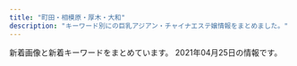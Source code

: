 ```yaml
---
title: "町田・相模原・厚木・大和"
description: "キーワード別にの巨乳アジアン・チャイナエステ嬢情報をまとめました。"
---
```


新着画像と新着キーワードをまとめています。
2021年04月25日の情報です。

<DmmAffiliateIns />
<KeywordTable
  shops={
    [
    {
        "keywords": {
            "88": 2,
            "85": 5,
            "C": 16,
            "D": 4
        },
        "img_links": [
            "http://mrgurokisetsu.tokyo/uploads/200828/1-200RP92305117.jpg",
            "http://mrgurokisetsu.tokyo/uploads/181218/1-1Q21R10G3C3.png",
            "http://mrgurokisetsu.tokyo/uploads/181218/1-1Q21R10649544.png",
            "http://mrgurokisetsu.tokyo/uploads/181218/1-1Q21R10626151.png",
            "http://mrgurokisetsu.tokyo/images/end.png",
            "http://mrgurokisetsu.tokyo/uploads/200828/1-200RP931222A.jpg",
            "http://mrgurokisetsu.tokyo/uploads/200828/1-200RP93113I1.jpg",
            "http://mrgurokisetsu.tokyo/uploads/181219/1-1Q2191A044L9.jpg",
            "http://mrgurokisetsu.tokyo/uploads/181219/1-1Q219153224547.jpg",
            "http://mrgurokisetsu.tokyo/uploads/200828/1-200RP92314957.jpg",
            "http://mrgurokisetsu.tokyo/uploads/200828/1-200RP92124K5.jpg",
            "http://mrgurokisetsu.tokyo/uploads/200828/1-200RP92115101.jpg",
            "http://mrgurokisetsu.tokyo/uploads/181219/1-1Q21915324H06.jpg",
            "http://mrgurokisetsu.tokyo/uploads/200828/1-200RP92022417.jpg",
            "http://mrgurokisetsu.tokyo/uploads/200828/1-200RP92032509.jpg",
            "http://mrgurokisetsu.tokyo/uploads/200828/1-200RP9192Y24.jpg",
            "http://mrgurokisetsu.tokyo/uploads/201114/1-201114140IG24.jpg",
            "http://mrgurokisetsu.tokyo/uploads/181218/1-1Q21R106025N.png",
            "http://mrgurokisetsu.tokyo/uploads/201026/1-201026161220H2.jpg",
            "http://mrgurokisetsu.tokyo/uploads/200828/1-200RP919363I.jpg",
            "http://mrgurokisetsu.tokyo/uploads/181219/1-1Q2191A133208.jpg",
            "http://mrgurokisetsu.tokyo/images/top-sp.png"
        ],
        "name": "MINA",
        "station": "\u6d77\u8001\u540d\u99c5\u5357\u53e3",
        "url": "http://mrgurokisetsu.tokyo/"
    },
    {
        "station": "\u5c0f\u7530\u6025\u76f8\u6a21\u539f\u99c5\u5357\u53e3",
        "url": "http://sh-leo.work/",
        "keywords": {},
        "img_links": [
            "http://sh-leo.work/picture/fm3.png",
            "http://sh-leo.work/picture/faq_st1.png",
            "http://sh-leo.work/picture/topimg2.jpg",
            "http://sh-leo.work/picture/top_sin2.jpg",
            "http://sh-leo.work/picture/top_t8.png",
            "http://sh-leo.work/picture/fm5.png",
            "http://sh-leo.work/picture/top_sin1.jpg",
            "http://sh-leo.work/picture/s_1.jpg",
            "http://sh-leo.work/picture/fm1.png",
            "http://sh-leo.work/picture/shinphoto4.jpg",
            "http://sh-leo.work/picture/p4_ct1_sub1.png",
            "http://sh-leo.work/picture/p3_ct1.png",
            "http://sh-leo.work/picture/q.png",
            "http://sh-leo.work/picture/top_t2.png",
            "http://sh-leo.work/picture/age.png",
            "http://sh-leo.work/picture/top_t1.png",
            "http://sh-leo.work/picture/p2_ct1.png",
            "http://sh-leo.work/picture/a.png",
            "http://sh-leo.work/picture/fm6.png",
            "http://sh-leo.work/picture/s_3.jpg",
            "http://sh-leo.work/picture/frameback.png",
            "http://sh-leo.work/picture/frames.png",
            "http://sh-leo.work/picture/top_sin3.jpg",
            "http://sh-leo.work/picture/p4_ct1.png",
            "http://sh-leo.work/picture/top_t5.png",
            "http://sh-leo.work/picture/s_5.jpg",
            "http://sh-leo.work/picture/fm2.png",
            "http://sh-leo.work/picture/top_t4.png",
            "http://sh-leo.work/picture/s_4.jpg",
            "http://sh-leo.work/picture/topimg1.jpg",
            "http://sh-leo.work/picture/top_pickback.png",
            "http://sh-leo.work/picture/s_2.jpg",
            "http://sh-leo.work/picture/top_t3.png",
            "http://sh-leo.work/picture/topimg3.jpg",
            "http://sh-leo.work/picture/fm4.png",
            "http://sh-leo.work/picture/camp20180713_2.png",
            "http://sh-leo.work/picture/att.png",
            "http://sh-leo.work/picture/shinphoto2.jpg",
            "http://sh-leo.work/picture/shinphoto3.jpg",
            "http://sh-leo.work/picture/faq_st2.png",
            "http://sh-leo.work/picture/optionrev1.png",
            "http://sh-leo.work/picture/shinphoto1.jpg",
            "http://sh-leo.work/picture/p6_ct1.png"
        ],
        "name": "LEO\uff5e\u30ec\u30aa\uff5e"
    },
    {
        "name": "\u3075\u3058\u306e\u306f\u306a",
        "keywords": {
            "86": 1,
            "C": 1,
            "D": 2,
            "85": 2,
            "E": 1
        },
        "img_links": [
            "http://koukoku.xyz/fujihana/css/nav/nav-003.jpg",
            "http://koukoku.xyz/fujihana/css/staff/staff02-a.jpg",
            "http://koukoku.xyz/fujihana/css/nav/nav-002.jpg",
            "http://koukoku.xyz/fujihana/images/call.png",
            "http://koukoku.xyz/fujihana/css/staff/staff03.jpg",
            "http://koukoku.xyz/fujihana/css/m-top04.jpg",
            "http://koukoku.xyz/fujihana/css/staff/staff04-a.jpg",
            "http://koukoku.xyz/fujihana/css/staff/staff01-a.jpg",
            "http://koukoku.xyz/fujihana/css/m-top03.jpg",
            "http://koukoku.xyz/fujihana/css/m-head.jpg",
            "http://koukoku.xyz/fujihana/css/staff/staff02.jpg",
            "http://koukoku.xyz/fujihana/css/staff/staff03-a.jpg",
            "http://koukoku.xyz/fujihana/css/nav/nav-001.jpg",
            "http://koukoku.xyz/fujihana/css/staff/staff04.jpg",
            "http://koukoku.xyz/fujihana/css/m-top05.jpg",
            "http://koukoku.xyz/fujihana/css/nav/nav-006.jpg",
            "http://koukoku.xyz/fujihana/css/nav/nav-005.jpg",
            "http://koukoku.xyz/fujihana/css/001.jpg",
            "http://koukoku.xyz/fujihana/css/nav/nav-004.jpg",
            "http://koukoku.xyz/fujihana/css/m-top02.jpg",
            "http://koukoku.xyz/fujihana/css/staff/staff01.jpg"
        ],
        "station": "JR\u76f8\u6a21\u539f\u99c5\u5357\u53e3",
        "url": "http://koukoku.xyz/fujihana/"
    },
    {
        "url": "http://www.cianbea.xyz/",
        "name": "\u30cf\u30c3\u30d4\u30fc",
        "img_links": [
            "http://www.cianbea.xyz/uploads/210204/1-210204161346101.jpg",
            "http://www.cianbea.xyz/webstyle/sp_ico05.png",
            "http://www.cianbea.xyz/webstyle/sp_header.png",
            "http://www.cianbea.xyz/uploads/allimg/210205/1-210205123627.jpg",
            "http://www.cianbea.xyz/webstyle/sp_ico06.png",
            "http://www.cianbea.xyz/webstyle/end.png",
            "http://www.cianbea.xyz/uploads/allimg/210204/1-210204161552349.jpg",
            "http://www.cianbea.xyz/uploads/210204/1-2102041629192D.jpg",
            "http://www.cianbea.xyz/uploads/allimg/210204/1-210204162410G3.png",
            "http://www.cianbea.xyz/uploads/allimg/210331/1-210331131Q4.jpg",
            "http://www.cianbea.xyz/webstyle/sp_ico01.png",
            "http://www.cianbea.xyz/uploads/allimg/200513/1-2005131R509.jpg",
            "http://www.cianbea.xyz/uploads/allimg/210204/1-210204161540609.jpg",
            "http://www.cianbea.xyz/uploads/allimg/210312/1-210312134207.jpg",
            "http://www.cianbea.xyz/uploads/210312/1-210312134151L3.jpg",
            "http://www.cianbea.xyz/uploads/allimg/210204/1-210204160F1E1.jpg",
            "http://www.cianbea.xyz/uploads/allimg/210204/1-21020416144I40.jpg",
            "http://www.cianbea.xyz/uploads/allimg/210104/1-210104143G2.jpg",
            "http://www.cianbea.xyz/uploads/allimg/200704/1-200F41K637.jpg",
            "http://www.cianbea.xyz/uploads/allimg/210204/1-21020416151Q43.jpg",
            "http://www.cianbea.xyz/webstyle/sp_ico04.png",
            "http://www.cianbea.xyz/uploads/210204/1-210204161304314.jpg",
            "http://www.cianbea.xyz/uploads/210204/1-210204161242G6.jpg",
            "http://www.cianbea.xyz/webstyle/sp_ico03.png",
            "http://www.cianbea.xyz/uploads/210331/1-21033113050Db.jpg",
            "http://www.cianbea.xyz/webstyle/info.jpg",
            "http://www.cianbea.xyz/webstyle/sp_ico02.png",
            "http://www.cianbea.xyz/uploads/210205/1-210205123401O5.jpg",
            "http://www.cianbea.xyz/uploads/allimg/210126/1-210126140942300.png"
        ],
        "station": "\u4e2d\u592e\u6797\u9593\u99c5\u5317\u53e3",
        "keywords": {
            "\u4e73": 2,
            "D": 6,
            "C": 12,
            "86": 3,
            "88": 2
        }
    },
    {
        "img_links": [
            "http://www.crossi.xyz/uploads/200529/1-2005291A551629.jpg",
            "http://www.crossi.xyz/templets/default/picture/staff_t.jpg",
            "http://www.crossi.xyz/uploads/190920/1-1Z920134ZW29.jpg",
            "http://www.crossi.xyz/templets/default/picture/news.jpg",
            "http://www.crossi.xyz/uploads/210325/1-210325125H1R5.jpg",
            "http://www.crossi.xyz/uploads/200706/1-200F6134600642.jpg",
            "http://www.crossi.xyz/uploads/191217/1-19121F95I5240.jpg",
            "http://www.crossi.xyz/uploads/190925/1-1Z9251500315P.jpg",
            "http://www.crossi.xyz/uploads/allimg/180801/1-1PP1091925J2.jpg",
            "http://www.crossi.xyz/uploads/200706/1-200F613453VR.jpg",
            "http://www.crossi.xyz/uploads/191016/1-191016134K2213.jpg",
            "http://www.crossi.xyz/uploads/190920/1-1Z920134SY60.jpg",
            "http://www.crossi.xyz/uploads/200907/1-200ZG41K4546.jpg",
            "http://www.crossi.xyz/uploads/200612/1-200612160U52W.jpg",
            "http://www.crossi.xyz/templets/default/picture/rec1.png",
            "http://www.crossi.xyz/uploads/190925/1-1Z925145924H3.jpg",
            "http://www.crossi.xyz/uploads/200612/1-200612160S0B8.jpg",
            "http://www.crossi.xyz/uploads/201127/1-20112G53930U0.jpg",
            "http://www.crossi.xyz/uploads/210325/1-210325125I5218.jpg",
            "http://www.crossi.xyz/uploads/191106/1-191106100051532.jpg",
            "http://www.crossi.xyz/uploads/180906/1-1PZ60934021N.jpg",
            "http://www.crossi.xyz/uploads/201127/1-20112G53913193.jpg",
            "http://www.crossi.xyz/templets/default/picture/tt.jpg",
            "http://www.crossi.xyz/templets/default/picture/interior_t.jpg",
            "http://www.crossi.xyz/uploads/201202/1-201202124950B1.jpg",
            "http://www.crossi.xyz/uploads/200403/1-200403124533327.jpg",
            "http://www.crossi.xyz/uploads/191122/1-191122162430591.jpg",
            "http://www.crossi.xyz/uploads/201228/1-20122Q41943338.jpg",
            "http://www.crossi.xyz/uploads/180905/1-1PZ515095RN.jpg",
            "http://www.crossi.xyz/uploads/200403/1-200403124524956.jpg",
            "http://www.crossi.xyz/uploads/191217/1-19121F95615334.jpg",
            "http://www.crossi.xyz/uploads/201228/1-20122Q4191LP.jpg",
            "http://www.crossi.xyz/uploads/201102/1-201102150J3926.jpg",
            "http://www.crossi.xyz/uploads/allimg/180731/1-1PI1145244194.jpg",
            "http://www.crossi.xyz/uploads/201102/1-201102150K9453.jpg",
            "http://www.crossi.xyz/uploads/201202/1-201202124933147.jpg",
            "http://www.crossi.xyz/uploads/200907/1-200ZG41P4318.jpg",
            "http://www.crossi.xyz/uploads/200529/1-2005291A543193.jpg",
            "http://www.crossi.xyz/uploads/190920/1-1Z920134U1939.jpg",
            "http://www.crossi.xyz/uploads/210111/1-210111143025433.jpg",
            "http://www.crossi.xyz/uploads/210111/1-2101111429551G.jpg",
            "http://www.crossi.xyz/templets/default/picture/int1.png"
        ],
        "url": "http://www.crossi.xyz/",
        "name": "\u30d4\u30e5\u30a2\u30cf\u30fc\u30c8",
        "station": "\u672c\u539a\u6728\u99c5\u6771\u53e3",
        "keywords": {}
    },
    {
        "img_links": [
            "https://hm705.jpn.cm/images/end.png",
            "https://hm705.jpn.cm/images/s_blogger.jpg",
            "https://hm705.jpn.cm/photos/sites/37/2020/01/2020012609400388.jpg",
            "https://hm705.jpn.cm/images/ac1.jpg",
            "https://hm705.jpn.cm/images/s.jpg",
            "https://hm705.jpn.cm/photos/sites/37/2018/06/2018061903375846.jpg",
            "https://hm705.jpn.cm/photos/sites/37/2020/12/2020120203142783.jpg",
            "https://hm705.jpn.cm/images/top.jpg",
            "https://hm705.jpn.cm/images/s_staff.jpg",
            "https://hm705.jpn.cm/images/mobile.jpg",
            "https://hm705.jpn.cm/images/info1.jpg",
            "https://hm705.jpn.cm/images/blogger.jpg",
            "https://hm705.jpn.cm/images/dian.jpg",
            "https://hm705.jpn.cm/images/s_link.jpg"
        ],
        "keywords": {},
        "name": "\u30ab\u30a8\u30eb\u306e\u5bb6",
        "url": "https://hm705.jpn.cm/",
        "station": "JR\u6a4b\u672c\u99c5\u5317\u53e3"
    },
    {
        "station": "\u5357\u6797\u9593\u99c5\u897f\u53e3",
        "keywords": {
            "C": 16,
            "\u30bb\u30af\u30b7\u30fc": 17
        },
        "name": "Rose \uff5e\u30ed\u30fc\u30ba\uff5e",
        "url": "https://relax-yuran.xyz/",
        "img_links": [
            "http://6navi.info/link/esthelove88-31.jpg",
            "http://menlog.net/link/menlog8831.jpg",
            "https://relax-yuran.xyz/images/st/mimi.jpg",
            "https://relax-yuran.xyz/images/room3.jpg",
            "https://relax-yuran.xyz/images/top.png",
            "https://relax-yuran.xyz/images/movie.jpg",
            "https://relax-yuran.xyz/images/st/momo.jpg",
            "https://relax-yuran.xyz/images/girl-z1.jpg",
            "https://relax-yuran.xyz/images/mobile.jpg",
            "https://relax-yuran.xyz/images/s_link.png",
            "http://6navi.info/link/walker88.jpg",
            "https://relax-yuran.xyz/images/pick.jpg",
            "https://relax-yuran.xyz/images/st/kiki.jpg",
            "https://relax-yuran.xyz/images/nbj2.png",
            "https://relax-yuran.xyz/images/s_staff.png",
            "https://relax-yuran.xyz/images/st/shizuka.jpg",
            "https://relax-yuran.xyz/images/girl-z2.jpg",
            "https://relax-yuran.xyz/images/st/mei.jpg",
            "https://relax-yuran.xyz/images/room1.jpg",
            "https://relax-yuran.xyz/images/st/sakura.jpg",
            "https://relax-yuran.xyz/images/st/st_.jpg",
            "https://relax-yuran.xyz/images/room2.jpg",
            "https://relax-yuran.xyz/images/st/yuyu.jpg",
            "https://relax-yuran.xyz/images/st/momo2.jpg",
            "https://relax-yuran.xyz/images/st/kiki2.jpg"
        ]
    },
    {
        "url": "https://koi.reraku.work/",
        "station": "JR\u76f8\u6a21\u539f\u99c5\u5357\u53e3",
        "img_links": [
            "https://koi.reraku.work/images/ntop2.jpg",
            "https://koi.reraku.work/images/s_staff1.jpg",
            "https://koi.reraku.work/images/s_link.jpg",
            "https://koi.reraku.work/photos/sites/25/2020/09/2020090503504425.jpg",
            "https://koi.reraku.work/photos/sites/25/2020/09/2020090309224550.jpg",
            "https://koi.reraku.work/photos/sites/25/2020/09/202009030922489.jpg",
            "https://koi.reraku.work/images/ntop5.jpg",
            "https://koi.reraku.work/images/ntop3.jpg",
            "https://koi.reraku.work/images/top.jpg",
            "https://koi.reraku.work/images/s_staff.jpg",
            "https://koi.reraku.work/images/ntop1.jpg",
            "https://koi.reraku.work/images/ntop6.jpg",
            "https://koi.reraku.work/images/s_face.jpg",
            "https://koi.reraku.work/images/s_news.jpg",
            "https://koi.reraku.work/photos/sites/25/2020/09/2020090309224715.jpg",
            "https://koi.reraku.work/images/end.jpg",
            "https://koi.reraku.work/images/ntop4.jpg"
        ],
        "keywords": {
            "C": 12,
            "87": 8,
            "86": 8,
            "D": 16
        },
        "name": "\u604b"
    },
    {
        "keywords": {
            "87": 1,
            "89": 1,
            "D": 3,
            "85": 3,
            "88": 1,
            "86": 2,
            "H": 1,
            "E": 1,
            "C": 2
        },
        "img_links": [
            "http://ichijiku.work/static/picture/sp-qizu.png",
            "http://ichijiku.work/uploads/210315/1-2103150UI2D9.jpg",
            "http://ichijiku.work/uploads/210315/1-2103150UG0114.jpg",
            "http://ichijiku.work/uploads/200904/1-200Z410325X00.jpg",
            "http://ichijiku.work/static/picture/nav01.png",
            "http://ichijiku.work/static/picture/sp-tel.png",
            "http://ichijiku.work/uploads/201218/1-20121Q30630462.jpg",
            "http://ichijiku.work/static/picture/nav03.png",
            "http://ichijiku.work/static/picture/m-top03.png",
            "http://ichijiku.work/static/picture/nav02.png",
            "http://ichijiku.work/static/picture/nav04.png",
            "http://ichijiku.work/static/picture/m-top02.png",
            "http://ichijiku.work/uploads/210303/1-21030312445U46.jpg",
            "http://ichijiku.work/static/picture/nav06.png",
            "http://ichijiku.work/uploads/200904/1-200Z4103035194.jpg",
            "http://ichijiku.work/static/picture/nav05.png",
            "http://ichijiku.work/uploads/210424/1-210424151310C5.jpg",
            "http://ichijiku.work/static/picture/m-top04.png",
            "http://ichijiku.work/uploads/200912/1-200912102620419.jpg",
            "http://ichijiku.work/static/picture/m-head03.png"
        ],
        "url": "http://ichijiku.work/",
        "name": "\u30ec\u30e2\u30f3",
        "station": "\u672c\u539a\u6728\u99c5\u5317\u53e3"
    },
    {
        "keywords": {
            "95": 1,
            "F": 1,
            "94": 1,
            "89": 1
        },
        "url": "http://www.relax-fuwafuwa.cn/",
        "name": "\u3075\u308f\u3075\u308f",
        "station": "\u5c0f\u7530\u6025\u76f8\u6a21\u539f\u99c5\u5357\u53e3",
        "img_links": [
            "http://www.relax-fuwafuwa.cn/Public/Reception/picture/massage1.png",
            "http://www.relax-fuwafuwa.cn/Public/Reception/picture/1.png",
            "http://www.relax-fuwafuwa.cn/ueditor/php/upload/image/20171213/1513161912109916.jpg",
            "http://www.relax-fuwafuwa.cn/Public/Reception/picture/nei_bj3.jpg",
            "http://www.relax-fuwafuwa.cn/Public/Reception/picture/nei3.jpg",
            "http://www.relax-fuwafuwa.cn/ueditor/php/upload/image/20210423/1619142075623254.jpeg",
            "http://www.relax-fuwafuwa.cn/Public/Reception/picture/nei5.jpg",
            "http://www.relax-fuwafuwa.cn/Public/Reception/picture/top.png",
            "http://www.relax-fuwafuwa.cn/Public/Reception/picture/2.png",
            "http://www.relax-fuwafuwa.cn/Public/Reception/picture/s_massage.png",
            "http://www.relax-fuwafuwa.cn/Public/Reception/picture/news.png",
            "http://www.relax-fuwafuwa.cn/Public/Reception/picture/s_staff.png",
            "http://www.relax-fuwafuwa.cn/Public/Reception/picture/staff1.jpg",
            "http://www.relax-fuwafuwa.cn/Public/Reception/picture/biaoti.jpg"
        ]
    },
    {
        "name": "Miss Spa",
        "station": "\u672c\u539a\u6728\u99c5\u5357\u53e3",
        "img_links": [
            "http://koukoku.xyz/miss/css/nav/nav-003.png",
            "http://koukoku.xyz/miss/css/staff/staff01-a.jpg",
            "http://koukoku.xyz/miss/css/nav/nav-006.png",
            "http://koukoku.xyz/miss/css/nav/nav-005.png",
            "http://koukoku.xyz/miss/css/staff/staff02-a.jpg",
            "http://koukoku.xyz/miss/css/top01.jpg",
            "http://koukoku.xyz/miss/css/nav/nav-001.png",
            "http://koukoku.xyz/miss/css/nav/nav-002.png",
            "http://koukoku.xyz/miss/css/staff/staff03-a.jpg",
            "http://koukoku.xyz/miss/css/nav/nav-004.png",
            "http://koukoku.xyz/miss/css/tel.png"
        ],
        "keywords": {
            "D": 1,
            "89": 2,
            "87": 1,
            "C": 1,
            "E": 1
        },
        "url": "http://koukoku.xyz/miss/"
    },
    {
        "station": "\u672c\u539a\u6728\u99c5\u5317\u53e3",
        "keywords": {
            "89": 12,
            "E": 13
        },
        "img_links": [
            "http://shizukachan.work/uploads/201218/1-20121Q55215214.jpg",
            "http://shizukachan.work/uploads/210113/1-2101130Z012A0.jpg",
            "http://shizukachan.work/uploads/210113/1-2101130Z003120.jpg",
            "http://shizukachan.work/uploads/201218/1-20121Q55311a8.jpg",
            "http://shizukachan.work/uploads/201116/1-201116131245247.jpg",
            "http://shizukachan.work/picture/info.jpg",
            "http://shizukachan.work/uploads/210104/1-2101041HQ5144.jpg",
            "http://shizukachan.work/picture/news_bj1.jpg",
            "http://shizukachan.work/uploads/210424/1-21042412423RD.jpg",
            "http://shizukachan.work/picture/s_news.jpg",
            "http://shizukachan.work/uploads/210327/1-21032G01S6322.jpg",
            "http://shizukachan.work/picture/ac2.jpg",
            "http://shizukachan.work/picture/s1.jpg",
            "http://shizukachan.work/uploads/201116/1-2011161311591A.jpg",
            "http://shizukachan.work/picture/top.jpg",
            "http://shizukachan.work/uploads/201218/1-20121Q55235W4.jpg",
            "http://shizukachan.work/picture/ac1.jpg",
            "http://shizukachan.work/uploads/210424/1-2104241242591H.jpg",
            "http://shizukachan.work/picture/s_staff.png",
            "http://shizukachan.work/picture/s3.jpg",
            "http://shizukachan.work/uploads/210113/1-2101130U955E4.jpg",
            "http://shizukachan.work/picture/news_bj3.jpg",
            "http://shizukachan.work/uploads/201116/1-20111613123G45.jpg",
            "http://shizukachan.work/uploads/210424/1-21042412424Wc.jpg"
        ],
        "name": "\u3057\u305a\u304b\u3061\u3083\u3093",
        "url": "http://shizukachan.work/"
    },
    {
        "url": "https://rin-relax.com/",
        "name": "\u7652\u3057\u306e\u68ee",
        "station": "\u753a\u7530\u99c5",
        "img_links": [
            "https://rin-relax.com/wp-content/themes/este/img/11.jpg",
            "https://rin-relax.com/wp-content/uploads/2021/02/187654iyashi.jpg",
            "https://rin-relax.com/wp-content/uploads/2021/03/897631iyashi.jpg",
            "https://rin-relax.com/wp-content/themes/este/img/top-img01b.png",
            "https://rin-relax.com/wp-content/themes/este/img/12.jpg",
            "https://rin-relax.com/wp-content/themes/este/img/call.png",
            "https://rin-relax.com/wp-content/themes/este/img/top-img02.png",
            "https://rin-relax.com/wp-content/themes/este/img/top-img01a.png",
            "https://rin-relax.com/wp-content/themes/este/img/top-img01.png",
            "https://rin-relax.com/wp-content/themes/este/img/top-img03.png",
            "https://rin-relax.com/wp-content/themes/este/img/13.jpg",
            "https://rin-relax.com/wp-content/uploads/2021/02/21iyashi.jpg",
            "https://rin-relax.com/wp-content/themes/este/img/tel_footer.png",
            "https://rin-relax.com/wp-content/uploads/2021/02/87654iyashi.jpg",
            "https://rin-relax.com/wp-content/themes/este/img/14.jpg",
            "https://rin-relax.com/wp-content/uploads/2021/02/908765789iyashi.jpg",
            "https://rin-relax.com/wp-content/themes/este/img/tel_header.png",
            "https://rin-relax.com/wp-content/uploads/2021/04/897261iyashi.jpg",
            "https://rin-relax.com/wp-content/uploads/2021/02/897621iyashi.jpg"
        ],
        "keywords": {
            "E": 7,
            "D": 17
        }
    },
    {
        "url": "http://shegege.site/",
        "img_links": [
            "http://shegege.site/uploads/210329/1-21032ZT9543a.jpg",
            "http://shegege.site/uploads/200711/1-200G11036344J.jpg",
            "http://shegege.site/uploads/200619/1-200619150304G2.jpg",
            "http://shegege.site/img/nav-006.png",
            "http://shegege.site/uploads/210305/1-2103051I911305.jpg",
            "http://shegege.site/uploads/201128/1-20112Q01145319.jpg",
            "http://shegege.site/img/tel.png",
            "http://shegege.site/uploads/201218/1-20121Q25123912.jpg",
            "http://shegege.site/img/nav-003.png",
            "http://shegege.site/img/nav-005.png",
            "http://shegege.site/uploads/200520/1-2005200S91a39.jpg",
            "http://shegege.site/uploads/210114/1-210114150150196.jpg",
            "http://shegege.site/uploads/201224/1-20122412301I25.jpg",
            "http://shegege.site/uploads/allimg/200711/1-200G1103624.jpg",
            "http://shegege.site/uploads/190909/1-1ZZ9151421512.jpg",
            "http://shegege.site/img/nav-004.png",
            "http://shegege.site/img/nav-001.png",
            "http://shegege.site/uploads/191107/1-19110G5523cb.jpg",
            "http://shegege.site/uploads/200602/1-20060211364K04.jpg",
            "http://shegege.site/uploads/200325/1-200325131632G7.jpg",
            "http://shegege.site/img/nav-002.png"
        ],
        "station": "\u672c\u539a\u6728\u99c5\u5317\u53e3",
        "name": "AGEHA \uff5e\u30a2\u30b2\u30cf\uff5e",
        "keywords": {
            "D": 12,
            "86": 9,
            "88": 3,
            "G": 1,
            "89": 1
        }
    },
    {
        "img_links": [
            "http://www.smile.esturl.com/images/mainImg_sub.jpg",
            "http://www.smile.esturl.com/files/009.jpg",
            "http://www.smile.esturl.com/files/005.jpg",
            "http://www.smile.esturl.com/images/icon_staff.png",
            "http://www.smile.esturl.com/files/002-02.jpg",
            "http://www.smile.esturl.com/images/index_sm.png",
            "http://www.smile.esturl.com/images/btn2.png",
            "http://www.smile.esturl.com/files/010.jpg",
            "http://www.smile.esturl.com/images/icon_top.png",
            "http://www.smile.esturl.com/files/010-02.jpg",
            "http://www.smile.esturl.com/files/002.jpg",
            "http://www.smile.esturl.com/files/001.jpg",
            "http://www.smile.esturl.com/images/icon_info.png",
            "http://www.smile.esturl.com/files/001-02.jpg",
            "http://www.smile.esturl.com/files/008.jpg",
            "http://www.smile.esturl.com/images/icon_tel.png",
            "http://www.smile.esturl.com/files/008-02.jpg",
            "http://www.smile.esturl.com/files/009-02.jpg",
            "http://www.smile.esturl.com/files/005-02.jpg"
        ],
        "name": "Smile -\u30b9\u30de\u30a4\u30eb-",
        "station": "\u672c\u539a\u6728\u99c5\u5317\u53e3",
        "url": "http://www.smile.esturl.com/",
        "keywords": {
            "87": 16,
            "86": 8,
            "D": 20,
            "\u80f8": 1,
            "C": 4
        }
    },
    {
        "name": "\u30a8\u30b9\u30da\u30e9\u30f3\u30b5",
        "station": "\u5927\u548c\u99c5\u5357\u53e3",
        "url": "http://www.esperana.xyz/",
        "img_links": [
            "http://www.esperana.xyz/images/index_10.png",
            "http://www.esperana.xyz/images/index_07.png",
            "http://www.esperana.xyz/images/staff_08.png",
            "http://www.esperana.xyz/images/index_06.png",
            "http://www.esperana.xyz/images/index_08.png",
            "http://www.esperana.xyz/images/index_05.png",
            "http://www.esperana.xyz/staff/3.jpg",
            "http://www.esperana.xyz/staff/4.jpg",
            "http://www.esperana.xyz/staff/1.jpg",
            "http://www.esperana.xyz/staff/junbi.jpg",
            "http://www.esperana.xyz/images/index_04.png",
            "http://www.esperana.xyz/images/index_12.png"
        ],
        "keywords": {}
    },
    {
        "img_links": [
            "https://tanpopopo.com/wp-content/themes/este/img/2.jpg",
            "https://tanpopopo.com/wp-content/themes/este/img/3.jpg",
            "https://tanpopopo.com/wp-content/themes/este/img/top-img02a.png",
            "https://tanpopopo.com/wp-content/themes/este/img/call.png",
            "https://tanpopopo.com/wp-content/uploads/2019/06/987654678tanpo.jpg",
            "https://tanpopopo.com/wp-content/uploads/2019/06/87289tanpo.jpg",
            "https://tanpopopo.com/wp-content/themes/este/img/tel_header.png",
            "https://tanpopopo.com/wp-content/themes/este/img/tel_footer.png",
            "https://tanpopopo.com/wp-content/themes/este/img/1.jpg",
            "https://tanpopopo.com/wp-content/themes/este/img/5.jpg",
            "https://tanpopopo.com/wp-content/themes/este/img/top-img01b.png",
            "https://tanpopopo.com/wp-content/themes/este/img/top-img01a.png"
        ],
        "url": "https://tanpopopo.com/",
        "station": "\u4e2d\u592e\u6797\u9593\u99c5\u897f\u53e3",
        "name": "\u305f\u3093\u307d\u307d",
        "keywords": {
            "G": 4,
            "C": 4
        }
    },
    {
        "keywords": {
            "C": 9
        },
        "station": "\u6d77\u8001\u540d\u99c5\u6771\u53e3",
        "img_links": [
            "https://lafesta.ests.jp/photos/sites/43/2018/06/201806260314216.jpg",
            "https://lafesta.ests.jp/images/pick1.jpg",
            "https://lafesta.ests.jp/images/staff0.jpg",
            "https://lafesta.ests.jp/images/pick_bj2.jpg",
            "https://lafesta.ests.jp/photos/sites/43/2019/05/2019052513415829.jpg",
            "https://lafesta.ests.jp/images/top.jpg",
            "https://lafesta.ests.jp/images/s_staff.jpg",
            "https://lafesta.ests.jp/images/s3.jpg",
            "https://lafesta.ests.jp/photos/sites/43/2020/11/2020111211332413.jpg",
            "https://lafesta.ests.jp/images/photo.jpg",
            "https://lafesta.ests.jp/images/s_news.jpg",
            "https://lafesta.ests.jp/photos/sites/43/2020/09/2020092918240213.jpg",
            "https://lafesta.ests.jp/images/pick.jpg",
            "https://lafesta.ests.jp/photos/sites/43/2018/06/2018062603142188.jpg",
            "https://lafesta.ests.jp/images/mobile.jpg",
            "https://lafesta.ests.jp/images/s1.jpg"
        ],
        "url": "https://lafesta.ests.jp/",
        "name": "\u30e9\u30d5\u30a7\u30b9\u30bf"
    },
    {
        "url": "http://yumenokoi.xyz.mn/",
        "keywords": {
            "D": 2,
            "86": 2
        },
        "name": "\u5922\u306e\u604b",
        "station": "\u5927\u548c\u99c5\u5317\u53e3",
        "img_links": [
            "http://yumenokoi.xyz.mn/images/staff_bj3.jpg",
            "http://yumenokoi.xyz.mn/photos/sites/63/2020/08/2020082804381466.jpg",
            "http://yumenokoi.xyz.mn/images/s_link.jpg",
            "http://yumenokoi.xyz.mn/images/mobile.jpg",
            "http://yumenokoi.xyz.mn/images/2.jpg",
            "http://yumenokoi.xyz.mn/images/1.jpg",
            "http://yumenokoi.xyz.mn/images/top.jpg",
            "http://yumenokoi.xyz.mn/images/info2.jpg",
            "http://yumenokoi.xyz.mn/images/s_staff.jpg",
            "http://yumenokoi.xyz.mn/photos/sites/63/2020/08/2020082804382098.jpg",
            "http://yumenokoi.xyz.mn/images/news1.jpg"
        ]
    },
    {
        "keywords": {},
        "img_links": [],
        "station": "JR\u76f8\u6a21\u539f\u99c5\u5357\u53e3",
        "name": "\u61a9\u3044",
        "url": "http://ikoi.jpn.vin/"
    },
    {
        "name": "COCOCHI",
        "keywords": {
            "E": 1,
            "82": 3,
            "87": 2,
            "D": 11,
            "90": 6,
            "C": 4,
            "86": 1,
            "83": 2,
            "88": 2
        },
        "station": "JR\u6df5\u91ce\u8fba\u99c5\u5317\u53e3",
        "img_links": [
            "http://in-esthe.com/cocochi/imge/p-20.jpg",
            "http://in-esthe.com/cocochi/imge/p-19.jpg",
            "http://in-esthe.com/cocochi/imge/p-9.jpg",
            "http://in-esthe.com/cocochi/imge/ta.jpg",
            "http://in-esthe.com/cocochi/imge/corona.png",
            "http://in-esthe.com/cocochi/imge/tel.jpg",
            "http://in-esthe.com/cocochi/imge/p-13.jpg",
            "http://in-esthe.com/cocochi/imge/s1.png",
            "http://in-esthe.com/cocochi/imge/p-10.jpg",
            "http://in-esthe.com/cocochi/imge/botton.jpg",
            "http://in-esthe.com/cocochi/imge/p-2.jpg",
            "http://in-esthe.com/cocochi/imge/p-6.jpg",
            "http://in-esthe.com/cocochi/imge/p-3.jpg",
            "http://in-esthe.com/cocochi/imge/p-5.jpg",
            "http://in-esthe.com/cocochi/imge/int2.png",
            "http://in-esthe.com/cocochi/imge/p-16.jpg",
            "http://in-esthe.com/cocochi/imge/p-18.jpg",
            "http://in-esthe.com/cocochi/imge/p-14.jpg",
            "http://in-esthe.com/cocochi/imge/p-1.jpg",
            "http://in-esthe.com/cocochi/imge/s0.png",
            "http://in-esthe.com/cocochi/imge/staff_t.jpg",
            "http://in-esthe.com/cocochi/imge/p-4.jpg",
            "http://in-esthe.com/cocochi/imge/p-12.jpg",
            "http://in-esthe.com/cocochi/imge/interior_t.jpg",
            "http://in-esthe.com/cocochi/imge/p-15.jpg",
            "http://in-esthe.com/cocochi/imge/sys.png"
        ],
        "url": "http://in-esthe.com/cocochi/"
    },
    {
        "station": "\u76f8\u6a21\u5927\u91ce\u99c5\u5357\u53e3",
        "name": "Refresh \uff5e\u30ea\u30d5\u30ec\u30c3\u30b7\u30e5\uff5e",
        "keywords": {},
        "url": "http://refresh.esnavi.work/",
        "img_links": [
            "http://refresh.esnavi.work/misaki.jpg",
            "http://refresh.esnavi.work/yuki.jpg",
            "http://refresh.esnavi.work/interior_t.jpg",
            "http://refresh.esnavi.work/rec2.png",
            "http://refresh.esnavi.work/up.jpg",
            "http://refresh.esnavi.work/acc3.jpg",
            "http://refresh.esnavi.work/rec1.png",
            "http://refresh.esnavi.work/head.jpg",
            "http://refresh.esnavi.work/tg.jpg",
            "http://refresh.esnavi.work/int1.png",
            "http://refresh.esnavi.work/3.jpg",
            "http://refresh.esnavi.work/4.jpg",
            "http://refresh.esnavi.work/6.jpg",
            "http://refresh.esnavi.work/koko.jpg",
            "http://refresh.esnavi.work/momoka.jpg",
            "http://refresh.esnavi.work/1.jpg",
            "http://refresh.esnavi.work/staff_t.jpg",
            "http://refresh.esnavi.work/acc2.jpg",
            "http://refresh.esnavi.work/news.jpg",
            "http://refresh.esnavi.work/acc1.jpg",
            "http://refresh.esnavi.work/ayako.jpg"
        ]
    },
    {
        "url": "http://kiminoharu.xyz/",
        "keywords": {
            "D": 6,
            "\u4e73": 1
        },
        "img_links": [
            "http://kiminoharu.xyz/images/g1.jpg",
            "http://kiminoharu.xyz/images/g22.jpg",
            "http://kiminoharu.xyz/images/r2.jpg",
            "http://kiminoharu.xyz/images/s4.jpg",
            "http://kiminoharu.xyz/images/s2.jpg",
            "http://kiminoharu.xyz/images/r4.jpg",
            "http://kiminoharu.xyz/images/g11.jpg",
            "http://kiminoharu.xyz/images/g5.jpg",
            "http://kiminoharu.xyz/images/g2.jpg",
            "http://kiminoharu.xyz/images/g45.jpg",
            "http://kiminoharu.xyz/images/g66.jpg",
            "http://kiminoharu.xyz/images/g3.jpg",
            "http://kiminoharu.xyz/images/002.jpg",
            "http://kiminoharu.xyz/images/001.jpg",
            "http://kiminoharu.xyz/images/r3.jpg",
            "http://kiminoharu.xyz/images/g6.jpg",
            "http://kiminoharu.xyz/images/g4.jpg",
            "http://kiminoharu.xyz/images/r1.jpg",
            "http://kiminoharu.xyz/images/g0.jpg",
            "http://kiminoharu.xyz/images/g33.jpg",
            "http://kiminoharu.xyz/images/g44.jpg",
            "http://kiminoharu.xyz/images/s1.jpg",
            "http://kiminoharu.xyz/images/g67.jpg",
            "http://kiminoharu.xyz/images/s3.jpg",
            "http://kiminoharu.xyz/images/003.jpg",
            "http://kiminoharu.xyz/images/0.png"
        ],
        "station": "JR\u6a4b\u672c\u99c5\u5317\u53e3",
        "name": "\u541b\u306e\u6625"
    },
    {
        "station": "JR\u753a\u7530\u99c5",
        "img_links": [
            "http://ikoi.ml/wp-content/themes/anmo/picture/2.jpg",
            "http://ikoi.ml/wp-content/themes/anmo/picture/5.jpg",
            "http://ikoi.ml/wp-content/themes/anmo/picture/3.jpg",
            "http://ikoi.ml/wp-content/themes/anmo/picture/K1.jpg",
            "http://ikoi.ml/wp-content/themes/anmo/picture/me.jpg",
            "http://ikoi.ml/wp-content/themes/anmo/picture/K0.jpg",
            "http://ikoi.ml/wp-content/themes/anmo/picture/ka.jpg",
            "http://ikoi.ml/wp-content/themes/anmo/picture/1.jpg",
            "http://ikoi.ml/wp-content/themes/anmo/picture/handsanitizer1min60.jpg",
            "http://ikoi.ml/wp-content/themes/anmo/picture/noimg_m.jpg",
            "http://ikoi.ml/wp-content/themes/anmo/picture/4.jpg",
            "http://ikoi.ml/wp-content/themes/anmo/picture/sys_course01.jpg",
            "http://ikoi.ml/wp-content/themes/anmo/picture/sa.jpg",
            "http://ikoi.ml/wp-content/themes/anmo/picture/ri.jpg",
            "http://ikoi.ml/wp-content/themes/anmo/picture/K2.jpg"
        ],
        "url": "http://ikoi.ml/",
        "keywords": {},
        "name": "\u61a9 \uff5eikoi\uff5e"
    },
    {
        "name": "Milky",
        "img_links": [
            "http://sweety-est.net/img/m2.png",
            "http://sweety-est.net/img/slide2-1.jpg",
            "http://sweety-est.net/img/phone.png",
            "http://sweety-est.net/img/toph.png",
            "http://sweety-est.net/img/cp-ttl.png",
            "http://sweety-est.net/img/cg04.jpg",
            "http://sweety-est.net/img/cp-desc1sp.png",
            "http://sweety-est.net/img/m6.png",
            "http://sweety-est.net/img/cg05.jpg",
            "http://sweety-est.net/img/cp-desc1.png",
            "http://sweety-est.net/img/tit5.png",
            "http://sweety-est.net/img/tel2.png",
            "http://sweety-est.net/img/tit2.png",
            "http://sweety-est.net/img/slide2-2.jpg",
            "http://sweety-est.net/img/cg03.jpg",
            "http://sweety-est.net/img/tit3.png",
            "http://sweety-est.net/img/m5.png",
            "http://sweety-est.net/img/tit6.png",
            "http://sweety-est.net/img/open.png",
            "http://sweety-est.net/img/m3.png",
            "http://sweety-est.net/img/slide2-3.jpg",
            "http://sweety-est.net/img/cg02.jpg",
            "http://sweety-est.net/img/slide2-4.jpg",
            "http://sweety-est.net/img/h1.png",
            "http://sweety-est.net/img/m4.png",
            "http://sweety-est.net/img/tit4.png",
            "http://sweety-est.net/img/m1.png",
            "http://sweety-est.net/img/cg06.jpg",
            "http://sweety-est.net/img/tit1.png"
        ],
        "keywords": {
            "D": 21,
            "E": 14
        },
        "station": "JR\u753a\u7530\u99c5\u5357\u53e3",
        "url": "http://sweety-est.net/"
    },
    {
        "img_links": [
            "http://www.iyashihonpo.iesjp.com/files/004-03.jpg",
            "http://www.iyashihonpo.iesjp.com/files/002-03.jpg",
            "http://www.iyashihonpo.iesjp.com/files/006.jpg",
            "http://www.iyashihonpo.iesjp.com/files/005-03.jpg",
            "http://www.iyashihonpo.iesjp.com/images/coverParts.png",
            "http://www.iyashihonpo.iesjp.com/files/001-03.jpg",
            "http://www.iyashihonpo.iesjp.com/files/006-02.jpg",
            "http://www.iyashihonpo.iesjp.com/files/001-02.jpg",
            "http://www.iyashihonpo.iesjp.com/files/004.jpg",
            "http://www.iyashihonpo.iesjp.com/files/006-03.jpg",
            "http://www.iyashihonpo.iesjp.com/images/backlistbtn.png",
            "http://www.iyashihonpo.iesjp.com/files/005-02.jpg",
            "http://www.iyashihonpo.iesjp.com/images/infoSlide01.jpg",
            "http://www.iyashihonpo.iesjp.com/images/attention.png",
            "http://www.iyashihonpo.iesjp.com/files/002-02.jpg",
            "http://www.iyashihonpo.iesjp.com/files/004-02.jpg",
            "http://www.iyashihonpo.iesjp.com/files/001.jpg",
            "http://www.iyashihonpo.iesjp.com/files/007-02.jpg",
            "http://www.iyashihonpo.iesjp.com/files/007.jpg",
            "http://www.iyashihonpo.iesjp.com/files/007-03.jpg",
            "http://www.iyashihonpo.iesjp.com/files/002.jpg",
            "http://www.iyashihonpo.iesjp.com/files/005.jpg"
        ],
        "station": "\u76f8\u6a21\u5927\u91ce\u99c5\u5317\u53e3",
        "keywords": {
            "C": 14,
            "E": 4,
            "86": 10,
            "87": 2,
            "D": 8
        },
        "url": "http://www.iyashihonpo.iesjp.com/",
        "name": "\u7652\u3057\u672c\u8217"
    },
    {
        "url": "http://www.hime.relaxjp.info/",
        "station": "\u4e2d\u592e\u6797\u9593\u99c5\u897f\u53e3",
        "img_links": [
            "http://www.hime.relaxjp.info/images/rsubt3.png",
            "http://www.hime.relaxjp.info/files/001.jpg",
            "http://www.hime.relaxjp.info/photo_news/upimg/433955ffe94e800583_1.jpg",
            "http://www.hime.relaxjp.info/photo_news/upimg/46408607d4dc323d9c_0.jpg",
            "http://www.hime.relaxjp.info/files/005.jpg",
            "http://www.hime.relaxjp.info/images/m3.jpg",
            "http://www.hime.relaxjp.info/images/rsubt6.png",
            "http://www.hime.relaxjp.info/images/rsubt4.png",
            "http://www.hime.relaxjp.info/files/006.jpg",
            "http://www.hime.relaxjp.info/images/b-tel.png",
            "http://www.hime.relaxjp.info/images/m4.jpg",
            "http://www.hime.relaxjp.info/images/rsubt2.png",
            "http://www.hime.relaxjp.info/images/slider-img002.jpg",
            "http://www.hime.relaxjp.info/images/rsubt5.png",
            "http://www.hime.relaxjp.info/files/005-03.jpg",
            "http://www.hime.relaxjp.info/files/006-02.jpg",
            "http://www.hime.relaxjp.info/files/002-02.jpg",
            "http://www.hime.relaxjp.info/images/rsubt1.png",
            "http://www.hime.relaxjp.info/files/006-03.jpg",
            "http://www.hime.relaxjp.info/images/esthe3.jpg",
            "http://www.hime.relaxjp.info/images/esthe2.jpg",
            "http://www.hime.relaxjp.info/files/002-03.jpg",
            "http://www.hime.relaxjp.info/images/m1.jpg",
            "http://www.hime.relaxjp.info/images/b-online.png",
            "http://www.hime.relaxjp.info/images/rsubt7.png",
            "http://www.hime.relaxjp.info/images/esthe1.jpg",
            "http://www.hime.relaxjp.info/images/tel2.png",
            "http://www.hime.relaxjp.info/files/001-02.jpg",
            "http://www.hime.relaxjp.info/files/005-02.jpg",
            "http://www.hime.relaxjp.info/images/slider-img001.jpg",
            "http://www.hime.relaxjp.info/images/m6.jpg",
            "http://www.hime.relaxjp.info/files/002.jpg",
            "http://www.hime.relaxjp.info/files/001-03.jpg",
            "http://www.hime.relaxjp.info/images/m2.jpg"
        ],
        "name": "\u59eb",
        "keywords": {
            "87": 32,
            "D": 32
        }
    },
    {
        "url": "http://massage-est.info/",
        "station": "\u5927\u548c\u99c5\u5357\u53e3",
        "img_links": [
            "http://massage-est.info/images/head.jpg",
            "http://massage-est.info/images/fla.jpg",
            "http://massage-est.info/images/tit3.jpg",
            "http://massage-est.info/images/tit4.jpg",
            "http://massage-est.info/images/tit2.jpg",
            "http://massage-est.info/images/tit1.jpg",
            "http://massage-est.info/images/cg02.jpg",
            "http://massage-est.info/images/cg05.jpg",
            "http://massage-est.info/images/cg07.jpg",
            "http://massage-est.info/images/cg10.jpg",
            "http://massage-est.info/images/cg03.jpg",
            "http://massage-est.info/images/cg09.jpg",
            "http://massage-est.info/images/cg091.jpg",
            "http://massage-est.info/images/no.png",
            "http://massage-est.info/images/cg01.jpg",
            "http://massage-est.info/images/tit5.jpg",
            "http://massage-est.info/images/cg08.jpg",
            "http://massage-est.info/images/line.png",
            "http://massage-est.info/images/cg06.jpg"
        ],
        "name": "\u685c\u6843-\u3055\u304f\u3089\u3093\u307c-",
        "keywords": {
            "F": 4,
            "D": 12,
            "86": 16,
            "E": 2,
            "87": 2
        }
    },
    {
        "url": "http://www.smile-es.info/",
        "keywords": {
            "D": 2,
            "C": 1,
            "84": 1,
            "87": 1,
            "88": 2,
            "86": 1,
            "E": 1
        },
        "station": "\u5927\u548c\u99c5\u5357\u53e3",
        "img_links": [
            "http://www.smile-es.info/img/pic/rec.jpg",
            "http://www.smile-es.info/img/pic/int3.jpg",
            "http://www.smile-es.info/staff/mika2.jpg",
            "http://www.smile-es.info/img/pic/int4.jpg",
            "http://www.smile-es.info/staff/riri1.jpg",
            "http://www.smile-es.info/staff/nao1.jpg",
            "http://www.smile-es.info/staff/mika3.jpg",
            "http://www.smile-es.info/staff/riri4.jpg",
            "http://www.smile-es.info/staff/mio2.jpg",
            "http://www.smile-es.info/staff/riri3.jpg",
            "http://www.smile-es.info/staff/aya2.jpg",
            "http://www.smile-es.info/img/pic/slide_2.jpg",
            "http://www.smile-es.info/staff/mio4.jpg",
            "http://www.smile-es.info/img/pic/int1.jpg",
            "http://www.smile-es.info/staff/mika.jpg",
            "http://www.smile-es.info/staff/nao.jpg",
            "http://www.smile-es.info/staff/aya1.jpg",
            "http://www.smile-es.info/img/pic/int2.jpg",
            "http://www.smile-es.info/img/pic/slide_1.jpg",
            "http://www.smile-es.info/staff/nao3.jpg",
            "http://www.smile-es.info/staff/mio1.jpg",
            "http://www.smile-es.info/staff/mika1.jpg",
            "http://www.smile-es.info/staff/aya.jpg",
            "http://www.smile-es.info/staff/mio.jpg",
            "http://www.smile-es.info/staff/nao2.jpg",
            "http://www.smile-es.info/staff/riri2.jpg",
            "http://www.smile-es.info/staff/aya4.jpg",
            "http://www.smile-es.info/staff/mio3.jpg",
            "http://www.smile-es.info/staff/aya3.jpg",
            "http://www.smile-es.info/staff/zb.jpg",
            "http://www.smile-es.info/staff/riri.jpg"
        ],
        "name": "\u3089\u304f\u3089\u304f"
    },
    {
        "keywords": {
            "F": 12,
            "94": 12
        },
        "station": "\u76f8\u6a21\u5927\u91ce\u99c5\u5317\u53e3",
        "name": "Madonna",
        "img_links": [
            "http://www.talkabout.tokyo/uploads/200605/1-200605091635J5.jpg",
            "http://www.talkabout.tokyo/css/m-top04.jpg",
            "http://www.talkabout.tokyo/uploads/200605/1-200605091Q1F0.jpg",
            "http://www.talkabout.tokyo/picture/m-top004.jpg",
            "http://www.talkabout.tokyo/uploads/201019/1-20101ZZ35c62.jpg",
            "http://www.talkabout.tokyo/uploads/210112/1-210112163521218.jpg",
            "http://www.talkabout.tokyo/picture/call.png",
            "http://www.talkabout.tokyo/uploads/201020/1-20102013422C23.jpg",
            "http://www.talkabout.tokyo/uploads/210305/1-210305123649457.jpg",
            "http://www.talkabout.tokyo/picture/m-top003.jpg",
            "http://www.talkabout.tokyo/uploads/210112/1-2101121F230117.jpg",
            "http://www.talkabout.tokyo/picture/m-head01.jpg",
            "http://www.talkabout.tokyo/uploads/200605/1-200605091K4J3.jpg",
            "http://www.talkabout.tokyo/uploads/201019/1-20101ZZ3305O.jpg",
            "http://www.talkabout.tokyo/uploads/200605/1-200605091605C6.jpg",
            "http://www.talkabout.tokyo/uploads/210305/1-210305123F0503.jpg",
            "http://www.talkabout.tokyo/uploads/201020/1-20102013531a57.jpg"
        ],
        "url": "http://www.talkabout.tokyo/"
    },
    {
        "keywords": {},
        "station": "\u9db4\u9593\u99c5\u6771\u53e3",
        "url": "http://hanabi-est.tokyo/",
        "name": "\u82b1\u706b",
        "img_links": [
            "http://hanabi-est.tokyo/images/mobile.png",
            "http://hanabi-est.tokyo/images/n-03.png",
            "http://hanabi-est.tokyo/images/300.png",
            "http://hanabi-est.tokyo/images/200.png",
            "http://hanabi-est.tokyo/images/a1.jpg",
            "http://hanabi-est.tokyo/images/a3.jpg",
            "http://hanabi-est.tokyo/images/88.png",
            "http://hanabi-est.tokyo/images/aya.jpg",
            "http://hanabi-est.tokyo/images/p-r.png",
            "http://hanabi-est.tokyo/images/sora.jpg",
            "http://hanabi-est.tokyo/images/a2.jpg",
            "http://hanabi-est.tokyo/images/tite-staff.png",
            "http://hanabi-est.tokyo/images/n-01.png",
            "http://hanabi-est.tokyo/images/mimi.jpg",
            "http://hanabi-est.tokyo/images/a6.jpg",
            "http://hanabi-est.tokyo/images/tit-newface.png",
            "http://hanabi-est.tokyo/images/yuki.jpg",
            "http://hanabi-est.tokyo/images/a5.jpg",
            "http://hanabi-est.tokyo/images/tit-new.png",
            "http://hanabi-est.tokyo/images/tite-link.png",
            "http://hanabi-est.tokyo/images/a4.jpg",
            "http://hanabi-est.tokyo/images/koko.jpg"
        ]
    },
    {
        "station": "\u672c\u539a\u6728\u99c5\u5317\u53e3",
        "keywords": {
            "E": 4,
            "87": 1,
            "86": 3,
            "89": 1,
            "D": 1
        },
        "name": "\u661f\u306e\u7a7a",
        "img_links": [
            "http://starrysky.ebb.jp/news_bj3.jpg",
            "http://starrysky.ebb.jp/s_news.jpg",
            "http://starrysky.ebb.jp/1-1Z62614493c92.jpg",
            "http://starrysky.ebb.jp/1-1Z22G61510229.jpg",
            "http://starrysky.ebb.jp/top.jpg",
            "http://starrysky.ebb.jp/1-1Z22G6095Y93.jpg",
            "http://starrysky.ebb.jp/info.jpg",
            "http://starrysky.ebb.jp/1-1Z22G61430623.jpg",
            "http://starrysky.ebb.jp/1-1Z22G61421M9.jpg",
            "http://starrysky.ebb.jp/1-1Z22G6112QR.jpg",
            "http://starrysky.ebb.jp/1.jpg",
            "http://starrysky.ebb.jp/1-1Z22G60923956.jpg",
            "http://starrysky.ebb.jp/s_staff.png",
            "http://starrysky.ebb.jp/s1.jpg",
            "http://starrysky.ebb.jp/s3.jpg",
            "http://starrysky.ebb.jp/news_bj1.jpg"
        ],
        "url": "http://starrysky.ebb.jp/"
    },
    {
        "station": "JR\u753a\u7530\u99c5\u5317\u53e3",
        "name": "HIMAWARI",
        "keywords": {},
        "url": "http://aroma-himawari.com/",
        "img_links": [
            "http://aroma-himawari.com/img/girl/list/square-7.jpg",
            "http://aroma-himawari.com/img/material/elegant-4.jpg",
            "http://aroma-himawari.com/img/material/elegant-18.jpg",
            "http://aroma-himawari.com/img/girl/extra/staff-3-2.jpg",
            "http://aroma-himawari.com/img/material/elegant-16.jpg",
            "http://aroma-himawari.com/img/girl/extra/staff-3-3.jpg",
            "http://aroma-himawari.com/img/girl/extra/staff-4-3.jpg",
            "http://aroma-himawari.com/img/material/elegant-13.jpg",
            "http://aroma-himawari.com/img/girl/list/square-6.jpg",
            "http://aroma-himawari.com/img/material/elegant-3.jpg",
            "http://aroma-himawari.com/img/material/elegant-2.jpg",
            "http://aroma-himawari.com/img/girl/list/staff-4.jpg",
            "http://aroma-himawari.com/img/girl/extra/staff-5-2.jpg",
            "http://aroma-himawari.com/img/girl/extra/staff-5-3.jpg",
            "http://aroma-himawari.com/img/girl/list/square-1.jpg",
            "http://aroma-himawari.com/img/girl/extra/staff-4-0.jpg",
            "http://aroma-himawari.com/img/girl/extra/staff-1-1.jpg",
            "http://aroma-himawari.com/img/material/elegant-12.jpg",
            "https://abs.twimg.com/emoji/v2/72x72/1f530.png",
            "http://aroma-himawari.com/img/girl/extra/staff-2-3.jpg",
            "http://aroma-himawari.com/img/material/elegant-1.jpg",
            "http://aroma-himawari.com/img/girl/extra/staff-2-2.jpg",
            "http://aroma-himawari.com/img/girl/extra/staff-1-2.jpg",
            "http://aroma-himawari.com/img/material/elegant-6.jpg",
            "http://aroma-himawari.com/img/girl/extra/staff-4-1.jpg",
            "http://aroma-himawari.com/img/material/elegant-10.jpg",
            "http://aroma-himawari.com/img/material/elegant-14.jpg",
            "http://aroma-himawari.com/img/material/shiatsu-5.jpg",
            "http://aroma-himawari.com/img/girl/extra/staff-3-1.jpg",
            "http://aroma-himawari.com/img/material/elegant-11.jpg",
            "http://aroma-himawari.com/img/girl/pickup/pickup-4.jpg",
            "http://aroma-himawari.com/img/girl/list/staff-3.jpg",
            "http://aroma-himawari.com/img/material/elegant-15.jpg",
            "http://aroma-himawari.com/img/material/elegant-8.jpg",
            "http://aroma-himawari.com/img/material/elegant-7.jpg",
            "http://aroma-himawari.com/img/girl/extra/staff-2-0.jpg",
            "http://aroma-himawari.com/img/material/elegant-9.jpg",
            "http://aroma-himawari.com/img/girl/extra/staff-7-2.jpg",
            "http://aroma-himawari.com/img/girl/extra/staff-5-1.jpg",
            "http://aroma-himawari.com/img/girl/extra/staff-7-3.jpg",
            "http://aroma-himawari.com/img/material/arrow_prev.png",
            "http://aroma-himawari.com/img/girl/extra/staff-1-0.jpg",
            "http://aroma-himawari.com/img/girl/extra/staff-6-2.jpg",
            "http://aroma-himawari.com/img/girl/list/staff-6.jpg",
            "http://aroma-himawari.com/img/material/shiatsu-1.jpg",
            "http://aroma-himawari.com/img/girl/list/staff-2.jpg",
            "http://aroma-himawari.com/img/girl/list/square-5.jpg",
            "http://aroma-himawari.com/img/material/elegant-19.jpg",
            "http://aroma-himawari.com/img/girl/list/staff-7.jpg",
            "http://aroma-himawari.com/img/girl/list/square-4.jpg",
            "http://aroma-himawari.com/img/girl/extra/staff-3-0.jpg",
            "http://aroma-himawari.com/img/girl/extra/staff-6-0.jpg",
            "http://aroma-himawari.com/img/material/elegant-5.jpg",
            "http://aroma-himawari.com/img/girl/pickup/pickup-1.jpg",
            "http://aroma-himawari.com/img/girl/list/staff-5.jpg",
            "http://aroma-himawari.com/img/material/shiatsu-6.jpg",
            "http://aroma-himawari.com/img/girl/extra/staff-5-0.jpg",
            "http://aroma-himawari.com/img/girl/list/square-2.jpg",
            "http://aroma-himawari.com/img/girl/extra/staff-1-3.jpg",
            "http://aroma-himawari.com/img/girl/extra/staff-4-2.jpg",
            "http://aroma-himawari.com/img/girl/extra/staff-6-1.jpg",
            "http://aroma-himawari.com/img/girl/extra/staff-7-0.jpg",
            "http://aroma-himawari.com/img/girl/extra/staff-7-1.jpg",
            "http://aroma-himawari.com/img/girl/pickup/pickup-7.jpg",
            "http://aroma-himawari.com/img/material/arrow_next.png",
            "http://aroma-himawari.com/img/girl/pickup/pickup-2.jpg",
            "http://aroma-himawari.com/img/girl/pickup/pickup-6.jpg",
            "http://aroma-himawari.com/img/material/elegant-17.jpg",
            "http://aroma-himawari.com/img/girl/list/square-3.jpg",
            "http://aroma-himawari.com/img/girl/list/staff-1.jpg",
            "http://aroma-himawari.com/img/girl/pickup/pickup-3.jpg",
            "http://aroma-himawari.com/img/girl/extra/staff-2-1.jpg"
        ]
    },
    {
        "keywords": {
            "87": 6,
            "84": 3,
            "83": 1,
            "C": 52,
            "85": 8,
            "D": 14,
            "86": 7
        },
        "name": "Clivia\u30fb\u30af\u30ea\u30d3\u30a2",
        "station": "\u672c\u539a\u6728\u99c5\u5317\u53e3",
        "img_links": [
            "http://clivia.jpn.mn/images/staff_bj3.png",
            "http://clivia.jpn.mn/photos/sites/7/2019/12/2019121016505897.jpg",
            "http://clivia.jpn.mn/photos/sites/7/2018/06/2018062707564386.jpg",
            "http://clivia.jpn.mn/images/line3.png",
            "http://clivia.jpn.mn/photos/sites/7/2019/12/2019121016510026.jpg",
            "http://clivia.jpn.mn/photos/sites/7/2019/12/2019121016595368.jpg",
            "http://clivia.jpn.mn/photos/sites/7/2019/12/2019121016394078.jpg",
            "http://clivia.jpn.mn/images/hua1.png",
            "http://clivia.jpn.mn/photos/sites/7/2018/06/201806120710442.jpg",
            "http://clivia.jpn.mn/photos/sites/7/2019/12/2019121016595178.jpg",
            "http://clivia.jpn.mn/images/line1.png",
            "http://clivia.jpn.mn/images/headline.png",
            "http://clivia.jpn.mn/photos/sites/7/2019/12/2019121016510012.jpg",
            "http://clivia.jpn.mn/photos/sites/7/2019/12/2019121016344158.jpg",
            "http://clivia.jpn.mn/photos/sites/7/2018/06/2018062402305965.jpg",
            "http://clivia.jpn.mn/photos/sites/7/2018/11/2018110213101766.jpg",
            "http://clivia.jpn.mn/images/face.png",
            "http://clivia.jpn.mn/images/ser1.jpg",
            "http://clivia.jpn.mn/images/s_link.png",
            "http://clivia.jpn.mn/images/l3.png",
            "http://clivia.jpn.mn/images/end.png",
            "http://clivia.jpn.mn/images/ser2.jpg",
            "http://clivia.jpn.mn/photos/sites/7/2019/12/2019121016505928.jpg",
            "http://clivia.jpn.mn/images/staff_bj1.png",
            "http://clivia.jpn.mn/photos/sites/7/2019/12/2019121016595291.jpg",
            "http://clivia.jpn.mn/photos/sites/7/2018/10/2018101717032134.jpg",
            "http://clivia.jpn.mn/images/ser3.jpg",
            "http://clivia.jpn.mn/photos/sites/7/2018/01/cn.jpg",
            "http://clivia.jpn.mn/images/topic.png",
            "http://clivia.jpn.mn/photos/sites/7/2018/09/2018091111213257.jpg",
            "http://clivia.jpn.mn/photos/sites/7/2018/01/243403403239253278.jpg",
            "http://clivia.jpn.mn/photos/sites/7/2019/12/2019121016505936.jpg",
            "http://clivia.jpn.mn/photos/sites/7/2019/12/2019121016364243.jpg",
            "http://clivia.jpn.mn/photos/sites/7/2019/12/2019121016323542.jpg",
            "http://clivia.jpn.mn/images/s_staff.png",
            "http://clivia.jpn.mn/photos/sites/7/2019/10/2019102614594291.jpg",
            "http://clivia.jpn.mn/images/hua.png",
            "http://clivia.jpn.mn/images/top.png",
            "http://clivia.jpn.mn/images/s3.png",
            "http://clivia.jpn.mn/photos/sites/7/2019/12/2019121016595298.jpg",
            "http://clivia.jpn.mn/photos/sites/7/2018/06/201806240230592.jpg",
            "http://clivia.jpn.mn/photos/sites/7/2019/12/2019121016505828.jpg",
            "http://clivia.jpn.mn/images/l1.png",
            "http://clivia.jpn.mn/photos/sites/7/2019/12/2019121016364199.jpg",
            "http://clivia.jpn.mn/images/s1.png"
        ],
        "url": "http://clivia.jpn.mn/"
    },
    {
        "url": "http://relaxationest.xyz/",
        "img_links": [
            "http://relaxationest.xyz/images/slider/slide1.png",
            "http://relaxationest.xyz/images/an_6_02.jpg",
            "http://relaxationest.xyz/images/no.png",
            "http://relaxationest.xyz/images/an_6_01.jpg",
            "http://relaxationest.xyz/images/an_1_02.jpg",
            "http://relaxationest.xyz/images/slider/slide1s.png",
            "http://relaxationest.xyz/images/an_5_01.jpg",
            "http://relaxationest.xyz/images/an_2_01.jpg",
            "http://relaxationest.xyz/images/an_5_02.jpg",
            "http://relaxationest.xyz/images/staff_images/cg01.jpg",
            "http://relaxationest.xyz/images/an_2_02.jpg",
            "http://relaxationest.xyz/images/slider/slide3.png",
            "http://relaxationest.xyz/images/staff_images/cg03.jpg",
            "http://relaxationest.xyz/images/staff_images/cg04.jpg",
            "http://relaxationest.xyz/images/slider/slide2.png",
            "http://relaxationest.xyz/images/slider/slide2s.png",
            "http://relaxationest.xyz/images/an_3_01.jpg",
            "http://relaxationest.xyz/images/index_01.jpg",
            "http://relaxationest.xyz/images/staff_images/cg02.jpg",
            "http://relaxationest.xyz/images/staff_images/cg05.jpg",
            "http://relaxationest.xyz/images/an_1_01.jpg",
            "http://relaxationest.xyz/images/an_3_02.jpg",
            "http://relaxationest.xyz/images/staff_images/cg06.jpg",
            "http://relaxationest.xyz/images/ff.jpg",
            "http://relaxationest.xyz/images/slider/slide3s.png",
            "http://relaxationest.xyz/images/an_4_02.jpg",
            "http://relaxationest.xyz/images/an_4_01.jpg"
        ],
        "keywords": {
            "E": 3,
            "86": 5,
            "87": 1,
            "D": 3
        },
        "name": "\u3075\u308c\u3042\u3044",
        "station": "\u76f8\u6a21\u5927\u91ce\u99c5\u6771\u53e3"
    },
    {
        "station": "\u76f8\u6a21\u5927\u91ce\u99c5\u5357\u53e3",
        "img_links": [
            "http://en-massage.work/sp/img/pc.jpg",
            "http://en-massage.work/sp/img/sys.jpg",
            "http://en-massage.work/sp/img/add.jpg",
            "http://en-massage.work/sp/img/sta2.jpg",
            "http://en-massage.work/sp/img/sta7.jpg",
            "http://en-massage.work/sp/img/botton.jpg",
            "http://en-massage.work/sp/img/t-o.jpg",
            "http://en-massage.work/sp/img/pickupsize7.jpg",
            "http://en-massage.work/img/pickupsize6.jpg",
            "http://en-massage.work/img/sta8.jpg",
            "http://en-massage.work/img/pickupsize8.jpg",
            "http://en-massage.work/sp/img/cam.jpg",
            "http://en-massage.work/img/st7.jpg",
            "http://en-massage.work/img/bottom2.png",
            "http://en-massage.work/sp/img/pickupsize8.jpg",
            "http://en-massage.work/sp/img/tit.jpg",
            "http://en-massage.work/sp/img/sta8.jpg",
            "http://en-massage.work/img/st6.jpg",
            "http://en-massage.work/sp/img/time.jpg",
            "http://en-massage.work/sp/img/t-a.jpg",
            "http://en-massage.work/sp/img/pickupsize2.jpg",
            "http://en-massage.work/img/sta2.jpg",
            "http://en-massage.work/img/haed.png",
            "http://en-massage.work/sp/img/pickupsize6.jpg",
            "http://en-massage.work/sp/img/info.jpg",
            "http://en-massage.work/img/st8.jpg",
            "http://en-massage.work/sp/img/pic.jpg",
            "http://en-massage.work/sp/img/t-r.jpg",
            "http://en-massage.work/img/nost.jpg",
            "http://en-massage.work/sp/img/sta6.jpg",
            "http://en-massage.work/sp/img/t-t.jpg",
            "http://en-massage.work/img/enent.jpg",
            "http://en-massage.work/img/sta6.jpg",
            "http://en-massage.work/img/sta7.jpg",
            "http://en-massage.work/sp/img/t-s.jpg",
            "http://en-massage.work/img/bottom.png",
            "http://en-massage.work/sp/img/tel.jpg",
            "http://en-massage.work/img/st2.jpg",
            "http://en-massage.work/img/pickupsize2.jpg",
            "http://en-massage.work/img/pickupsize7.jpg"
        ],
        "keywords": {
            "83": 3,
            "85": 3,
            "C": 17,
            "86": 6,
            "D": 6
        },
        "name": "\u7e01",
        "url": "http://en-massage.work/"
    },
    {
        "station": "\u5c0f\u7530\u6025\u76f8\u6a21\u539f\u99c5\u5357\u53e3",
        "name": "Tiara",
        "url": "http://hitlyiopm.xyz/",
        "keywords": {
            "D": 6,
            "89": 5,
            "86": 1,
            "\u4e73": 1
        },
        "img_links": [
            "http://hitlyiopm.xyz/uploads/201021/1-201021123520249.jpg",
            "http://hitlyiopm.xyz/uploads/201226/1-201226151234C4.jpg",
            "http://hitlyiopm.xyz/uploads/201021/1-20102112344O57.jpg",
            "http://hitlyiopm.xyz/picture/m-top03.jpg",
            "http://hitlyiopm.xyz/picture/nav-004.jpg",
            "http://hitlyiopm.xyz/picture/m-top05.jpg",
            "http://hitlyiopm.xyz/picture/nav-002.jpg",
            "http://hitlyiopm.xyz/picture/c-01.jpg",
            "http://hitlyiopm.xyz/uploads/201021/1-20102112353H51.jpg",
            "http://hitlyiopm.xyz/uploads/201021/1-2010211235033D.jpg",
            "http://hitlyiopm.xyz/picture/nav-001.jpg",
            "http://hitlyiopm.xyz/uploads/210215/1-2102150AJ5306.jpg",
            "http://hitlyiopm.xyz/picture/nav-005.jpg",
            "http://hitlyiopm.xyz/picture/m-head01.jpg",
            "http://hitlyiopm.xyz/picture/nav-003.jpg",
            "http://hitlyiopm.xyz/picture/m-top02.jpg",
            "http://hitlyiopm.xyz/picture/nav-006.jpg"
        ]
    },
    {
        "keywords": {},
        "url": "http://cocoa.jpest.net/",
        "img_links": [
            "http://cocoa.jpest.net/images/g0.jpg",
            "http://cocoa.jpest.net/images/r5.jpg",
            "http://cocoa.jpest.net/images/top.png",
            "http://cocoa.jpest.net/images/r2.jpg",
            "http://cocoa.jpest.net/images/n-01.png",
            "http://cocoa.jpest.net/images/r4.jpg",
            "http://cocoa.jpest.net/images/300.png",
            "http://cocoa.jpest.net/images/tite-link.png",
            "http://cocoa.jpest.net/images/tit-new.png",
            "http://cocoa.jpest.net/images/r1.jpg",
            "http://cocoa.jpest.net/images/200.png",
            "http://cocoa.jpest.net/images/n-03.png",
            "http://cocoa.jpest.net/images/tit-newface.png",
            "http://cocoa.jpest.net/images/g6.jpg",
            "http://cocoa.jpest.net/images/g1.jpg",
            "http://cocoa.jpest.net/images/88.png",
            "http://cocoa.jpest.net/images/g4.jpg",
            "http://cocoa.jpest.net/images/r6.jpg",
            "http://cocoa.jpest.net/images/pickup.png",
            "http://cocoa.jpest.net/images/mobile.png",
            "http://cocoa.jpest.net/images/g3.jpg",
            "http://cocoa.jpest.net/images/r3.jpg",
            "http://cocoa.jpest.net/images/tite-staff.png",
            "http://cocoa.jpest.net/images/g5.jpg",
            "http://cocoa.jpest.net/images/g2.jpg",
            "http://cocoa.jpest.net/images/p-r.png",
            "http://cocoa.jpest.net/images/g7.jpg"
        ],
        "station": "\u5c0f\u7530\u6025\u76f8\u6a21\u539f\u99c5\u5357\u53e3",
        "name": "CoCoa\u30fb\u30b3\u30b3\u30a2"
    },
    {
        "name": "\u30c1\u30e3\u30fc\u30df\u30f3\u30b0",
        "station": "\u672c\u539a\u6728\u99c5\u5317\u53e3",
        "keywords": {
            "C": 19
        },
        "img_links": [
            "http://msg-aroma.com/staff/hina/01.jpg",
            "http://msg-aroma.com/staff/mio/01mb.jpg",
            "http://msg-aroma.com/pic/head.jpg",
            "http://msg-aroma.com/pic/topimg1.png",
            "http://msg-aroma.com/img/ttl_mobile.png",
            "http://msg-aroma.com/i/files/homeimg.jpg",
            "http://msg-aroma.com/staff/yuriko/01.jpg",
            "http://msg-aroma.com/staff/nanami/01.jpg",
            "http://msg-aroma.com/pic/topimg4.png",
            "http://msg-aroma.com/staff/marina/01mb.jpg",
            "http://msg-aroma.com/staff/mio/01.jpg",
            "http://msg-aroma.com/staff/marina/01.jpg",
            "http://msg-aroma.com/staff/momo/01mb.jpg",
            "http://msg-aroma.com/img/ttl_staff.jpg",
            "http://msg-aroma.com/pic/topimg5.png",
            "http://msg-aroma.com/staff/hina/01mb.jpg",
            "http://msg-aroma.com/pic/topimg3.png",
            "http://msg-aroma.com/staff/nao/01.jpg",
            "http://msg-aroma.com/img/att.png",
            "http://msg-aroma.com/staff/miki/01.jpg",
            "http://msg-aroma.com/staff/ririko/01mb.jpg",
            "http://msg-aroma.com/staff/yuriko/01mb.jpg",
            "http://msg-aroma.com/img/ttl_kohkin.png",
            "http://msg-aroma.com/staff/ayumi/01mb.jpg",
            "http://msg-aroma.com/staff/nanami/01mb.jpg",
            "http://msg-aroma.com/staff/nao/01mb.jpg",
            "http://msg-aroma.com/pic/topimg2.png",
            "http://msg-aroma.com/staff/ayumi/01.jpg",
            "http://msg-aroma.com/staff/miki/01mb.jpg",
            "http://msg-aroma.com/staff/ririko/01.jpg",
            "http://msg-aroma.com/staff/momo/01.jpg"
        ],
        "url": "http://msg-aroma.com/"
    },
    {
        "keywords": {
            "86": 8,
            "87": 48,
            "F": 8,
            "91": 8,
            "D": 56
        },
        "img_links": [
            "http://www.kango.esjp.site/photo_news/upimg/17682600e4bcd51ffa_0.jpg",
            "http://www.kango.esjp.site/images/m4.jpg",
            "http://www.kango.esjp.site/images/m3.jpg",
            "http://www.kango.esjp.site/images/slider-img001.jpg",
            "http://www.kango.esjp.site/images/slider-img002.jpg",
            "http://www.kango.esjp.site/files/005.jpg",
            "http://www.kango.esjp.site/files/008.jpg",
            "http://www.kango.esjp.site/images/s_pickup.png",
            "http://www.kango.esjp.site/photo_news/upimg/17584604afb82a3719_0.jpg",
            "http://www.kango.esjp.site/files/007.jpg",
            "http://www.kango.esjp.site/images/m6.jpg",
            "http://www.kango.esjp.site/files/009.jpg",
            "http://www.kango.esjp.site/photo_news/upimg/77484602b44c479ef3_1.jpg",
            "http://www.kango.esjp.site/files/011.jpg",
            "http://www.kango.esjp.site/photo_news/upimg/777656073e2e7aa1d3_0.jpg",
            "http://www.kango.esjp.site/photo_news/upimg/17682600e4bcd51ffa_1.jpg",
            "http://www.kango.esjp.site/photo_news/upimg/35280601cc9cb87675_0.jpg",
            "http://www.kango.esjp.site/photo_news/upimg/132605fdafb9c74d66_1.jpg",
            "http://www.kango.esjp.site/photo_news/upimg/769706042112a497f7_1.jpg",
            "http://www.kango.esjp.site/photo_news/upimg/39554605bf529a8f24_0.jpg",
            "http://www.kango.esjp.site/images/m1.jpg",
            "http://www.kango.esjp.site/images/s_news.png",
            "http://www.kango.esjp.site/photo_news/upimg/823325fc86c10c020c_0.jpg",
            "http://www.kango.esjp.site/photo_news/upimg/77484602b44c479ef3_0.jpg",
            "http://www.kango.esjp.site/files/006.jpg",
            "http://www.kango.esjp.site/images/m2.jpg",
            "http://www.kango.esjp.site/files/001.jpg",
            "http://www.kango.esjp.site/photo_news/upimg/39554605bf529a8f24_1.jpg",
            "http://www.kango.esjp.site/photo_news/upimg/823325fc86c10c020c_1.jpg",
            "http://www.kango.esjp.site/images/s_top_therapist.png",
            "http://www.kango.esjp.site/photo_news/upimg/769706042112a497f7_0.jpg",
            "http://www.kango.esjp.site/photo_news/upimg/777656073e2e7aa1d3_1.jpg",
            "http://www.kango.esjp.site/photo_news/upimg/132605fdafb9c74d66_0.jpg",
            "http://www.kango.esjp.site/photo_news/upimg/471305ff8085124538_1.jpg",
            "http://www.kango.esjp.site/photo_news/upimg/17584604afb82a3719_1.jpg",
            "http://www.kango.esjp.site/images/s_message.png",
            "http://www.kango.esjp.site/files/010.jpg",
            "http://www.kango.esjp.site/photo_news/upimg/35280601cc9cb87675_1.jpg",
            "http://www.kango.esjp.site/photo_news/upimg/471305ff8085124538_0.jpg"
        ],
        "name": "\u82b1\u9b41\uff5e\u304a\u3044\u3089\u3093\uff5e",
        "station": "JR\u76f8\u6a21\u539f\u99c5\u5357\u53e3",
        "url": "http://www.kango.esjp.site/"
    },
    {
        "img_links": [],
        "url": "http://soukai55.com/",
        "keywords": {},
        "name": "\u723d\u5feb",
        "station": "\u5927\u548c\u99c5\u5317\u53e3"
    },
    {
        "img_links": [
            "http://cdn.simplesite.com/i/50/bb/282882359341136720/i282882364656089812._szw1280h1280_.jpg",
            "http://cdn.simplesite.com/i/50/bb/282882359341136720/i282882364656413814._szw1280h1280_.jpg",
            "http://cdn.simplesite.com/i/50/bb/282882359341136720/i282882364656090739._szw1280h1280_.jpg",
            "http://cdn.simplesite.com/i/50/bb/282882359341136720/i282882364656106766._szw1280h1280_.jpg",
            "http://cdn.simplesite.com/i/50/bb/282882359341136720/i282882364654166233._szw1280h1280_.jpg",
            "http://cdn.simplesite.com/i/50/bb/282882359341136720/i282882364654259998._szw1280h1280_.jpg",
            "http://cdn.simplesite.com/i/50/bb/282882359341136720/i282882364655660113._szw1280h1280_.jpg",
            "http://cdn.simplesite.com/i/50/bb/282882359341136720/i282882364656090730._szw1280h1280_.jpg",
            "http://cdn.simplesite.com/i/50/bb/282882359341136720/i282882364654610909._szw1280h1280_.jpg",
            "http://cdn.simplesite.com/i/50/bb/282882359341136720/i282882364654262982._szw1280h1280_.jpg",
            "http://cdn.simplesite.com/i/50/bb/282882359341136720/i282882364655658897._szw1280h1280_.jpg",
            "http://cdn.simplesite.com/i/50/bb/282882359341136720/i282882364656089612._szw1280h1280_.jpg",
            "http://cdn.simplesite.com/i/50/bb/282882359341136720/i282882364656090736._szw1280h1280_.jpg",
            "http://cdn.simplesite.com/i/50/bb/282882359341136720/i282882364656090726._szw1280h1280_.jpg"
        ],
        "keywords": {},
        "station": "JR\u76f8\u6a21\u539f\u99c5\u5357\u53e3",
        "url": "http://mermaidbluesea.simplesite.com/",
        "name": "7F Mermaid \u30a8\u30b9\u30c6"
    },
    {
        "keywords": {
            "D": 24,
            "E": 6,
            "86": 33,
            "C": 3
        },
        "name": "\u6021\u697d-\u30a4\u30e9\u30af-",
        "img_links": [
            "http://xn--cckdr4sjcn.com/images/top.png",
            "http://xn--cckdr4sjcn.com/images/cg08.jpg",
            "http://xn--cckdr4sjcn.com/images/news.png",
            "http://xn--cckdr4sjcn.com/images/cg07.jpg",
            "http://xn--cckdr4sjcn.com/images/cg09.jpg",
            "http://xn--cckdr4sjcn.com/images/cg12.jpg",
            "http://xn--cckdr4sjcn.com/images/evetop.png",
            "http://xn--cckdr4sjcn.com/images/r3.jpg",
            "http://xn--cckdr4sjcn.com/images/cg05.jpg",
            "http://xn--cckdr4sjcn.com/images/cg01.jpg",
            "http://xn--cckdr4sjcn.com/images/staff_s.png",
            "http://xn--cckdr4sjcn.com/images/r4.jpg",
            "http://xn--cckdr4sjcn.com/images/cg10.jpg",
            "http://xn--cckdr4sjcn.com/images/cg11.jpg",
            "http://xn--cckdr4sjcn.com/images/r2.jpg",
            "http://xn--cckdr4sjcn.com/images/kan.jpg",
            "http://xn--cckdr4sjcn.com/images/r1.jpg",
            "http://xn--cckdr4sjcn.com/images/cg13.jpg",
            "http://xn--cckdr4sjcn.com/images/cg06.jpg",
            "http://xn--cckdr4sjcn.com/images/cg02.jpg",
            "http://xn--cckdr4sjcn.com/images/cg03.jpg"
        ],
        "url": "http://xn--cckdr4sjcn.com/",
        "station": "\u5927\u548c\u99c5\u5357\u53e3"
    },
    {
        "station": "\u76f8\u6a21\u5927\u91ce\u99c5\u5317\u53e3",
        "url": "http://sagamiono.net/",
        "name": "\u30b3\u30b9\u30e2\u30b9",
        "keywords": {
            "D": 1,
            "88": 2,
            "91": 1,
            "82": 1,
            "\u30bb\u30af\u30b7\u30fc": 134,
            "90": 3,
            "92": 1,
            "84": 1
        },
        "img_links": [
            "http://sagamiono.net/staffPhoto/b20210114023255.jpg",
            "http://sagamiono.net/staffPhoto/b20210318163535.jpg",
            "http://sagamiono.net/staffPhoto/b20210114023130.jpg",
            "http://sagamiono.net/staffPhoto/s20210114023130.jpg",
            "http://sagamiono.net/images/mobile.jpg",
            "http://sagamiono.net/staffPhoto/b20210114023117.jpg",
            "http://sagamiono.net/staffPhoto/s20210114023151.jpg",
            "http://sagamiono.net/staffPhoto/s20210114023117.jpg",
            "http://sagamiono.net/uploadfiles/images/08.jpg",
            "http://sagamiono.net/staffPhoto/b20210114023233.jpg",
            "http://sagamiono.net/staffPhoto/s20210114023233.jpg",
            "http://sagamiono.net/uploadfiles/images/052.jpg",
            "http://sagamiono.net/images/gallery/01.jpg",
            "http://sagamiono.net/staffPhoto/b20210114023057.jpg",
            "http://sagamiono.net/staffPhoto/b20210114023244.jpg",
            "http://sagamiono.net/staffPhoto/s20210114023255.jpg",
            "http://sagamiono.net/staffPhoto/s20210114023244.jpg",
            "http://sagamiono.net/staffPhoto/b20210114023211.jpg",
            "http://sagamiono.net/images/slider/01.jpg",
            "http://sagamiono.net/staffPhoto/s20210318163535.jpg",
            "http://sagamiono.net/images/slider/04.jpg",
            "http://sagamiono.net/staffPhoto/s20210114023211.jpg",
            "http://sagamiono.net/staffPhoto/b20210114023151.jpg",
            "http://sagamiono.net/staffPhoto/s20210114023057.jpg",
            "http://sagamiono.net/images/showFrame.png",
            "http://sagamiono.net/uploadfiles/Image/campaignSagamionoNetHaru.jpg",
            "http://sagamiono.net/images/returnBtn.png",
            "http://sagamiono.net/images/gallery/03.jpg",
            "http://sagamiono.net/images/slider/03.jpg",
            "http://sagamiono.net/images/gallery/04.jpg",
            "http://sagamiono.net/images/slider/02.jpg",
            "http://sagamiono.net/images/gallery/02.jpg"
        ]
    },
    {
        "name": "FIRST CLASS",
        "url": "http://sh-firstclass.work/",
        "img_links": [
            "http://sh-firstclass.work/uploads/210326/1-210326134121J8.jpg",
            "http://sh-firstclass.work/uploads/210326/1-210326134104H6.jpg",
            "http://sh-firstclass.work/uploads/210326/1-210326134113Z6.jpg",
            "http://sh-firstclass.work/uploads/210326/1-210326134000921.jpg",
            "http://sh-firstclass.work/uploads/210326/1-210326133951633.jpg",
            "http://sh-firstclass.work/uploads/210326/1-21032613415C17.jpg",
            "http://sh-firstclass.work/templets/default/picture/home.png",
            "http://sh-firstclass.work/uploads/210326/1-2103261343092Q.jpg",
            "http://sh-firstclass.work/uploads/210326/1-2103261342231O.jpg",
            "http://sh-firstclass.work/uploads/210326/1-21032613413cB.jpg",
            "http://sh-firstclass.work/uploads/210326/1-210326134213528.jpg",
            "http://sh-firstclass.work/uploads/210326/1-210326134301944.jpg",
            "http://sh-firstclass.work/templets/default/picture/therapis.png",
            "http://sh-firstclass.work/uploads/210326/1-21032613404NO.jpg",
            "http://sh-firstclass.work/uploads/210326/1-21032613414Q62.jpg",
            "http://sh-firstclass.work/uploads/210326/1-210326134033351.jpg",
            "http://sh-firstclass.work/uploads/210326/1-210326134231563.jpg",
            "http://sh-firstclass.work/uploads/210326/1-2103261343161B.jpg",
            "http://sh-firstclass.work/uploads/210326/1-210326134040231.jpg",
            "http://sh-firstclass.work/uploads/210326/1-21032613400NV.jpg"
        ],
        "station": "\u5c0f\u7530\u6025\u76f8\u6a21\u539f\u99c5\u5317\u53e3",
        "keywords": {
            "\u304a\u3063\u3071\u3044": 2,
            "\u4e73": 2
        }
    },
    {
        "img_links": [
            "http://momimomi.me-es.com/images/info.jpg",
            "http://momimomi.me-es.com/images/index_19.jpg",
            "http://momimomi.me-es.com/images/03.jpg",
            "http://momimomi.me-es.com/images/sub_14.jpg",
            "http://momimomi.me-es.com/images/index_08.jpg",
            "http://momimomi.me-es.com/girl/03.jpg",
            "http://momimomi.me-es.com/images/02.jpg",
            "http://momimomi.me-es.com/images/sub_10.jpg",
            "http://momimomi.me-es.com/images/rec.jpg",
            "http://momimomi.me-es.com/girl/00.jpg",
            "http://momimomi.me-es.com/images/index_04.jpg",
            "http://momimomi.me-es.com/images/index_17.jpg",
            "http://momimomi.me-es.com/images/index_01.jpg",
            "http://momimomi.me-es.com/images/index_10.jpg",
            "http://momimomi.me-es.com/images/index_12.jpg",
            "http://momimomi.me-es.com/girl/02.jpg",
            "http://momimomi.me-es.com/images/index_09.jpg",
            "http://momimomi.me-es.com/images/index_02.jpg",
            "http://momimomi.me-es.com/girl/05.jpg",
            "http://momimomi.me-es.com/images/index_06.jpg",
            "http://momimomi.me-es.com/girl/01.jpg",
            "http://momimomi.me-es.com/images/index_15.jpg",
            "http://momimomi.me-es.com/images/01.jpg",
            "http://momimomi.me-es.com/images/index_03.jpg",
            "http://momimomi.me-es.com/images/info_11.jpg",
            "http://momimomi.me-es.com/images/index_18.jpg",
            "http://momimomi.me-es.com/images/index_22.jpg",
            "http://momimomi.me-es.com/girl/04.jpg",
            "http://momimomi.me-es.com/images/rec_11.jpg",
            "http://momimomi.me-es.com/images/index_07.jpg",
            "http://momimomi.me-es.com/images/staff_11.jpg",
            "http://momimomi.me-es.com/images/index_05.jpg"
        ],
        "keywords": {},
        "url": "http://momimomi.me-es.com/",
        "name": "\u3082\u307f\u3082\u307f",
        "station": "\u685c\u30f6\u4e18\u99c5\u6771\u53e3"
    },
    {
        "url": "http://dorami-jp.work/",
        "name": "dorami",
        "keywords": {},
        "station": "\u672c\u539a\u6728\u99c5\u5317\u53e3",
        "img_links": [
            "http://dorami-jp.work/static/picture/esthe2.jpg",
            "http://dorami-jp.work/static/picture/home.png",
            "http://dorami-jp.work/uploads/210329/1-21032912593a27.jpg",
            "http://dorami-jp.work/uploads/201212/1-201212100Q2220.jpg",
            "http://dorami-jp.work/uploads/210315/1-210315101326118.jpg",
            "http://dorami-jp.work/static/picture/ac2.jpg",
            "http://dorami-jp.work/static/picture/footer-l.png",
            "http://dorami-jp.work/static/picture/sys1.png",
            "http://dorami-jp.work/static/picture/staff_t.png",
            "http://dorami-jp.work/uploads/201212/1-201212100RL28.jpg",
            "http://dorami-jp.work/uploads/201212/1-201212100Ja10.jpg",
            "http://dorami-jp.work/static/picture/footer-r.png",
            "http://dorami-jp.work/static/picture/esthe1.jpg",
            "http://dorami-jp.work/static/picture/esthe3.jpg",
            "http://dorami-jp.work/static/picture/info_t.png",
            "http://dorami-jp.work/static/picture/ac1.jpg",
            "http://dorami-jp.work/static/picture/main1.jpg",
            "http://dorami-jp.work/uploads/210213/1-21021312211V96.jpg",
            "http://dorami-jp.work/static/picture/staff.png"
        ]
    },
    {
        "img_links": [
            "http://tuboan.xyz/_src/32794336/wechatimg116_20190529213149608.jpg",
            "http://tuboan.xyz/_src/32794205/s_news.png",
            "http://tuboan.xyz/_src/32876882/1_20190531100800502.jpg",
            "http://tuboan.xyz/_src/32794246/line1.png",
            "http://tuboan.xyz/_src/32794358/wechatimg148.jpg",
            "http://tuboan.xyz/_src/39443177/wechatimg76.jpg",
            "http://tuboan.xyz/_src/32794352/1_20190531100800502.jpg",
            "http://tuboan.xyz/_src/39443180/line1.png",
            "http://tuboan.xyz/_src/32794359/wechatimg148.jpg",
            "http://tuboan.xyz/_src/32794338/line1.png",
            "http://tuboan.xyz/_src/35851915/wechatimg307.jpg",
            "http://tuboan.xyz/_src/32794278/wechatimg178.jpg",
            "http://tuboan.xyz/_src/32794334/line1.png",
            "http://tuboan.xyz/_src/32794244/3_20190531100402371.jpg",
            "http://tuboan.xyz/_src/32794250/line1.png",
            "http://tuboan.xyz/_src/32794240/line1.png",
            "http://tuboan.xyz/_src/32794324/wechatimg120.jpg",
            "http://tuboan.xyz/_src/32794360/wechatimg5740.jpg",
            "http://tuboan.xyz/_src/32794214/end.jpg",
            "http://tuboan.xyz/_src/32794243/wechatimg136_20190530165104204.jpg",
            "http://tuboan.xyz/_src/32794330/line1.png",
            "http://tuboan.xyz/_src/35851913/wechatimg307.jpg",
            "http://tuboan.xyz/_src/32794327/wechatimg134.jpg",
            "http://tuboan.xyz/_src/32794321/wechatimg164.jpg",
            "http://tuboan.xyz/_src/32794276/wechatimg177.jpg",
            "http://tuboan.xyz/_src/32794280/wechatimg176.jpg",
            "http://tuboan.xyz/_src/39443173/wechatimg76.jpg",
            "http://tuboan.xyz/_src/32794340/wechatimg162.jpg",
            "http://tuboan.xyz/_src/32794361/wechatimg5740.jpg",
            "http://tuboan.xyz/_src/32794184/sign.png",
            "http://tuboan.xyz/_src/32794210/info.jpg",
            "http://tuboan.xyz/_src/32794320/wechatimg136_20190530165104204.jpg",
            "http://tuboan.xyz/_src/35851941/line1.png",
            "http://tuboan.xyz/_src/32794332/wechatimg134.jpg",
            "http://tuboan.xyz/_src/32846891/wechatimg134.jpg",
            "http://tuboan.xyz/_src/32794348/wechatimg164.jpg",
            "http://tuboan.xyz/_src/32794322/wechatimg116_20190529213149608.jpg",
            "http://tuboan.xyz/_src/32794342/line1.png",
            "http://tuboan.xyz/_src/32794325/wechatimg162.jpg",
            "http://tuboan.xyz/_src/32794344/wechatimg120.jpg",
            "http://tuboan.xyz/_src/32794346/line1.png",
            "http://tuboan.xyz/_src/32794328/wechatimg131.jpg",
            "http://tuboan.xyz/_src/32794350/line1.png",
            "http://tuboan.xyz/_src/32794248/wechatimg131.jpg",
            "http://tuboan.xyz/_src/32794238/zi_staff.png",
            "http://tuboan.xyz/_src/32794329/3_20190531100402371.jpg",
            "http://tuboan.xyz/_src/32876943/wechatimg179.jpg"
        ],
        "url": "http://tuboan.xyz/",
        "station": "\u672c\u539a\u6728\u99c5\u5317\u53e3",
        "name": "\u307b\u307b\u3048\u307f",
        "keywords": {}
    },
    {
        "img_links": [
            "http://es-mina.com/img/access/roada4.jpg",
            "http://es-mina.com/staff/yuki/01mb.jpg",
            "http://es-mina.com/staff/kana/01mb.jpg",
            "http://es-mina.com/img/access/roadb4.jpg",
            "http://es-mina.com/img/access/roadb3.jpg",
            "http://es-mina.com/staff/haru/01mb.jpg",
            "http://es-mina.com/staff/nana/01mb.jpg",
            "http://es-mina.com/staff/tina/01mb.jpg",
            "http://es-mina.com/staff/nanami/01mb.jpg",
            "http://es-mina.com/img/mainft.jpg",
            "http://es-mina.com/img/foot.jpg",
            "http://es-mina.com/staff/mana/01mb.jpg",
            "http://es-mina.com/img/access/roadb1.jpg",
            "http://es-mina.com/img/access/roadsp.png",
            "http://es-mina.com/staff/ririka/01mb.jpg",
            "http://es-mina.com/staff/haruka/01mb.jpg",
            "http://es-mina.com/img/access/roada2.jpg",
            "http://es-mina.com/staff/minami/01mb.jpg",
            "http://es-mina.com/staff/ai/01mb.jpg",
            "http://es-mina.com/pic/head.jpg",
            "http://es-mina.com/img/ttl_concept.png",
            "http://es-mina.com/staff/rie/01mb.jpg",
            "http://es-mina.com/staff/midori/01mb.jpg",
            "http://es-mina.com/pic/topimg1.jpg",
            "http://es-mina.com/img/access/roada3.jpg",
            "http://es-mina.com/pic/topimg3.jpg",
            "http://es-mina.com/staff/nene/01mb.jpg",
            "http://es-mina.com/staff/yuina/01mb.jpg",
            "http://es-mina.com/img/access/roada1.jpg",
            "http://es-mina.com/img/access/roadb2.jpg",
            "http://es-mina.com/img/ttl_staff.png",
            "http://es-mina.com/staff/ran/01mb.jpg",
            "http://es-mina.com/staff/hana/01mb.jpg",
            "http://es-mina.com/staff/sakura/01mb.jpg",
            "http://es-mina.com/staff/izumi/01mb.jpg",
            "http://es-mina.com/staff/miki/01mb.jpg",
            "http://es-mina.com/pic/topimg2.jpg",
            "http://es-mina.com/staff/momoko/01mb.jpg",
            "http://es-mina.com/staff/rei/01mb.jpg",
            "http://es-mina.com/staff/aya/01mb.jpg",
            "http://es-mina.com/img/conmsg.png",
            "http://es-mina.com/staff/runa/01mb.jpg",
            "http://es-mina.com/staff/nanako/01mb.jpg"
        ],
        "url": "http://es-mina.com/",
        "name": "MINA",
        "keywords": {
            "C": 32
        },
        "station": "\u753a\u7530\u99c5\u6771\u53e3"
    },
    {
        "keywords": {},
        "station": "\u672c\u539a\u6728\u99c5\u5317\u53e3",
        "name": "Lucky",
        "img_links": [
            "http://biretuip.xyz/static/picture/main1.jpg",
            "http://biretuip.xyz/static/picture/info_t.png",
            "http://biretuip.xyz/uploads/201109/1-201109134AB46.jpg",
            "http://biretuip.xyz/static/picture/esthe1.jpg",
            "http://biretuip.xyz/static/picture/esthe3.jpg",
            "http://biretuip.xyz/static/picture/staff_t.png",
            "http://biretuip.xyz/static/picture/home.png",
            "http://biretuip.xyz/uploads/210302/1-210302133644354.jpg",
            "http://biretuip.xyz/static/picture/esthe2.jpg",
            "http://biretuip.xyz/uploads/201109/1-201109134H31D.jpg",
            "http://biretuip.xyz/static/picture/ac1.jpg",
            "http://biretuip.xyz/uploads/201109/1-201109134G0153.jpg",
            "http://biretuip.xyz/static/picture/footer-l.png",
            "http://biretuip.xyz/static/picture/footer-r.png",
            "http://biretuip.xyz/static/picture/sys1.png",
            "http://biretuip.xyz/static/picture/staff.png"
        ],
        "url": "http://biretuip.xyz/"
    },
    {
        "station": "\u4e2d\u592e\u6797\u9593\u99c5\u897f\u53e3",
        "img_links": [
            "http://sh-yuka.work/templets/default/picture/504339_81364141ef784efdac0337206b586e85_mv2.png",
            "http://sh-yuka.work/uploads/210127/1-21012G32SV48.jpg",
            "http://sh-yuka.work/templets/default/picture/504339_7b83b5f415b04665924c4c26f4c5cd27_mv2_d_4812_2043_s_2.png",
            "http://sh-yuka.work/templets/default/picture/504339_f7143674e10f4748b569cd7df1c9af02_mv2(1).png",
            "http://sh-yuka.work/uploads/200108/1-20010QQ625439.jpg",
            "http://sh-yuka.work/uploads/190717/1-1ZGG5550JX.jpg",
            "http://sh-yuka.work/uploads/210417/1-21041G6224aJ.jpg",
            "http://sh-yuka.work/templets/default/picture/504339_80887437d74b4abab793825cf10fcfba_mv2_d_2586_2860_s_4_2.png",
            "http://sh-yuka.work/uploads/200728/1-200HQF02J29.jpg",
            "http://sh-yuka.work/uploads/200714/1-200G409461R02.jpg",
            "http://sh-yuka.work/uploads/201218/1-20121Q1033GH.jpg",
            "http://sh-yuka.work/templets/default/picture/504339_9d7e65f16b2c4ad8932aacf9b075d81f_mv2_d_4724_7087_s_4_2.png",
            "http://sh-yuka.work/templets/default/picture/504339_21227f8954fd409581482fb167a52224_mv2.png",
            "http://sh-yuka.work/templets/default/picture/504339_7e953fa3f1dd41aea09a25d07159362b_mv2.png",
            "http://sh-yuka.work/templets/default/picture/close.png",
            "http://sh-yuka.work/uploads/200706/1-200F614263ab.jpg",
            "http://sh-yuka.work/uploads/210120/1-21012009301MY.jpg",
            "http://sh-yuka.work/uploads/190929/1-1Z929192K4454.jpg",
            "http://sh-yuka.work/templets/default/picture/504339_60927e81bc2741dd89c63cce2eeb277d_mv2.png",
            "http://sh-yuka.work/uploads/200629/1-200629151R5E6.jpg",
            "http://sh-yuka.work/templets/default/picture/504339_9994463d0234418bb05113314e8f9a17_mv2_d_4724_7369_s_4_2.png",
            "http://sh-yuka.work/uploads/210424/1-21042413443T00.jpg",
            "http://sh-yuka.work/uploads/210417/1-21041G62U0222.jpg",
            "http://sh-yuka.work/templets/default/picture/504339_24789f5562fa4f088be0b1134410514e_mv2.png",
            "http://sh-yuka.work/uploads/200108/1-20010QQI61H.jpg",
            "http://sh-yuka.work/uploads/201008/1-20100P93R4V3.jpg",
            "http://sh-yuka.work/uploads/210424/1-210424134534547.jpg",
            "http://sh-yuka.work/templets/default/picture/504339_f7143674e10f4748b569cd7df1c9af02_mv2.png",
            "http://sh-yuka.work/uploads/190717/1-1ZGG5544L32.jpg",
            "http://sh-yuka.work/templets/default/picture/504339_53f4914fb1244a5581c45fbe8fe05e15_mv2_d_2835_2953_s_4_2.png",
            "http://sh-yuka.work/templets/default/picture/504339_7edd816c8a6a4b8dafc32c0979bee964_mv2_d_2480_3508_s_4_2.png",
            "http://sh-yuka.work/uploads/200930/1-200930103059A0.jpg",
            "http://sh-yuka.work/templets/default/picture/504339_c3603a5d59b54b2793cbf3fbd516de13_mv2.png",
            "http://sh-yuka.work/uploads/200108/1-20010QQ532137.jpg",
            "http://sh-yuka.work/uploads/200721/1-200H1105351319.jpg",
            "http://sh-yuka.work/templets/default/picture/504339_d693404efae04362b04d73de913d8851_mv2_d_2084_2084_s_2.png",
            "http://sh-yuka.work/templets/default/picture/504339_042c5bafc5f34692af2ee5e33bdba1e7_mv2.png",
            "http://sh-yuka.work/templets/default/picture/504339_6ac3d0c415404d4caea8f7806efc469e_mv2.png"
        ],
        "name": "\u3086\u304b",
        "url": "http://sh-yuka.work/",
        "keywords": {
            "C": 3,
            "85": 4,
            "89": 1,
            "86": 4,
            "D": 5
        }
    },
    {
        "keywords": {
            "87": 5,
            "86": 4,
            "\u4e73": 1,
            "90": 1,
            "E": 1,
            "\u5de8\u4e73": 1,
            "D": 9
        },
        "name": "\u30d9\u30d3\u30fc",
        "url": "http://www.baby.esjp.info/",
        "img_links": [
            "http://www.baby.esjp.info/files/050-02.jpg",
            "http://www.baby.esjp.info/images/infor.png",
            "http://www.baby.esjp.info/files/050.jpg",
            "http://www.baby.esjp.info/images/shop/shop02.jpg",
            "http://www.baby.esjp.info/files/054-02.jpg",
            "http://www.baby.esjp.info/files/049-02.jpg",
            "http://www.baby.esjp.info/files/047.jpg",
            "http://www.baby.esjp.info/images/link_line.png",
            "http://www.baby.esjp.info/files/048.jpg",
            "http://www.baby.esjp.info/images/girl-z2.jpg",
            "http://www.baby.esjp.info/images/bj3.png",
            "http://www.baby.esjp.info/files/048-02.jpg",
            "http://www.baby.esjp.info/files/047-02.jpg",
            "http://www.baby.esjp.info/images/shop/shop01.jpg",
            "http://www.baby.esjp.info/images/top_sche.png",
            "http://www.baby.esjp.info/files/038-02.jpg",
            "http://www.baby.esjp.info/files/045.jpg",
            "http://www.baby.esjp.info/files/051-02.jpg",
            "http://www.baby.esjp.info/images/shop/shop03.jpg",
            "http://www.baby.esjp.info/files/045-02.jpg",
            "http://www.baby.esjp.info/files/053-02.jpg",
            "http://www.baby.esjp.info/images/tit-infor.png",
            "http://www.baby.esjp.info/images/staff_line.png",
            "http://www.baby.esjp.info/files/038.jpg",
            "http://www.baby.esjp.info/files/049.jpg",
            "http://www.baby.esjp.info/images/shop/shop04.jpg",
            "http://www.baby.esjp.info/images/top.png",
            "http://www.baby.esjp.info/images/girl-z1.jpg",
            "http://www.baby.esjp.info/files/052.jpg",
            "http://www.baby.esjp.info/files/054.jpg",
            "http://www.baby.esjp.info/files/053.jpg",
            "http://www.baby.esjp.info/files/052-02.jpg",
            "http://www.baby.esjp.info/files/051.jpg",
            "http://www.baby.esjp.info/images/mobile.png"
        ],
        "station": "\u76f8\u6a21\u5927\u91ce\u99c5\u5357\u53e3"
    },
    {
        "url": "http://www.luckybaby.esturl.com/",
        "keywords": {
            "88": 2,
            "80": 6,
            "C": 31,
            "D": 8,
            "85": 8,
            "87": 10
        },
        "name": "Lucky Baby",
        "img_links": [
            "http://www.luckybaby.esturl.com/common/img/image3.jpg",
            "http://www.luckybaby.esturl.com/files/001.jpg",
            "http://www.luckybaby.esturl.com/common/img/image1.jpg",
            "http://www.luckybaby.esturl.com/files/005.jpg",
            "http://www.luckybaby.esturl.com/files/002.jpg",
            "http://www.luckybaby.esturl.com/files/006.jpg",
            "http://www.luckybaby.esturl.com/files/003.jpg",
            "http://www.luckybaby.esturl.com/common/img/top_img001.png",
            "http://www.luckybaby.esturl.com/photo_news/upimg/14586606ea7516d378_0.jpg",
            "http://www.luckybaby.esturl.com/common/img/image2.jpg",
            "http://www.luckybaby.esturl.com/common/img/tel2.png",
            "http://www.luckybaby.esturl.com/files/004.jpg",
            "http://www.luckybaby.esturl.com/files/007.jpg"
        ],
        "station": "\u5927\u548c\u99c5\u5317\u53e3"
    },
    {
        "name": "\u767e\u5408",
        "img_links": [
            "http://www.yuri.esjoho.com/images/s_pick.jpg",
            "http://www.yuri.esjoho.com/images/nbj3.jpg",
            "http://www.yuri.esjoho.com/files/004.jpg",
            "http://www.yuri.esjoho.com/files/001.jpg",
            "http://www.yuri.esjoho.com/files/002-02.jpg",
            "http://www.yuri.esjoho.com/images/s_staff.jpg",
            "http://www.yuri.esjoho.com/files/001-03.jpg",
            "http://www.yuri.esjoho.com/images/end1.png",
            "http://www.yuri.esjoho.com/files/002-03.jpg",
            "http://www.yuri.esjoho.com/files/003.jpg",
            "http://www.yuri.esjoho.com/files/002.jpg",
            "http://www.yuri.esjoho.com/images/top.jpg",
            "http://www.yuri.esjoho.com/files/004-02.jpg",
            "http://www.yuri.esjoho.com/images/s_news.jpg",
            "http://www.yuri.esjoho.com/images/1.jpg",
            "http://www.yuri.esjoho.com/files/001-02.jpg",
            "http://www.yuri.esjoho.com/images/s_info.jpg",
            "http://www.yuri.esjoho.com/files/003-03.jpg",
            "http://www.yuri.esjoho.com/images/gallery1.jpg",
            "http://www.yuri.esjoho.com/images/mobile.jpg",
            "http://www.yuri.esjoho.com/files/003-02.jpg",
            "http://www.yuri.esjoho.com/files/004-03.jpg"
        ],
        "url": "http://www.yuri.esjoho.com/",
        "keywords": {
            "87": 4,
            "F": 2,
            "89": 2,
            "D": 4,
            "E": 2,
            "88": 2
        },
        "station": "\u753a\u7530\u99c5\u5317\u53e3"
    },
    {
        "img_links": [
            "http://yasuragi.tyo.ac/images/s_news.png",
            "http://yasuragi.tyo.ac/images/end.jpg",
            "http://yasuragi.tyo.ac/photos/sites/55/2019/12/2019121604403490.jpg",
            "http://yasuragi.tyo.ac/photos/sites/55/2021/04/2021041704374029.jpg",
            "http://yasuragi.a2.reraku.work/upload/sites/55/2021/04/2021041704374029.jpg",
            "http://yasuragi.tyo.ac/images/room1.jpg",
            "http://yasuragi.tyo.ac/images/news_bj3.png",
            "http://yasuragi.tyo.ac/images/room2.jpg",
            "http://yasuragi.tyo.ac/photos/sites/55/2019/12/2019121604403829.jpg",
            "http://yasuragi.tyo.ac/photos/sites/55/2019/12/2019121604403165.jpg",
            "http://yasuragi.tyo.ac/images/s3.jpg",
            "http://yasuragi.tyo.ac/images/room4.jpg",
            "http://yasuragi.tyo.ac/images/s_link.png",
            "http://yasuragi.tyo.ac/images/mobile.jpg",
            "http://yasuragi.tyo.ac/images/top.jpg",
            "http://yasuragi.tyo.ac/images/s_staff.png",
            "http://yasuragi.tyo.ac/images/room3.jpg",
            "http://yasuragi.tyo.ac/images/news_bj1.png"
        ],
        "station": "\u5c0f\u7530\u6025\u7dda\u753a\u7530\u99c5\u897f\u53e3",
        "name": "\u3084\u3059\u3089\u304e",
        "keywords": {
            "87": 10,
            "D": 15,
            "86": 10,
            "E": 5,
            "C": 12
        },
        "url": "http://yasuragi.tyo.ac/"
    },
    {
        "img_links": [
            "http://es-flower.work/staff/yuri.jpg",
            "http://es-flower.work/images/tel.jpg",
            "http://es-flower.work/images/staff_t.jpg",
            "http://es-flower.work/staff/yumi.jpg",
            "http://es-flower.work/img/yuki1.jpg",
            "http://es-flower.work/images/rec2.jpg",
            "http://es-flower.work/staff/yuki.jpg",
            "http://es-flower.work/images/sys2.png",
            "http://es-flower.work/images/interior_t.jpg",
            "http://es-flower.work/images/head.jpg",
            "http://es-flower.work/images/news.jpg",
            "http://es-flower.work/images/int2.png",
            "http://es-flower.work/images/3.jpg",
            "http://es-flower.work/images/1.jpg",
            "http://es-flower.work/images/mobile.jpg",
            "http://es-flower.work/images/tg.jpg",
            "http://es-flower.work/img/yuri1.jpg",
            "http://es-flower.work/images/sys1.png",
            "http://es-flower.work/img/yumi1.jpg",
            "http://es-flower.work/images/int1.png",
            "http://es-flower.work/images/rec1.png",
            "http://es-flower.work/images/2.jpg",
            "http://es-flower.work/images/b2.jpg",
            "http://es-flower.work/images/b3.jpg"
        ],
        "name": "\u8594\u8587\u5712",
        "station": "\u5927\u548c\u99c5\u5317\u53e3",
        "url": "http://es-flower.work/",
        "keywords": {}
    },
    {
        "url": "http://www.sh-vivian.work/",
        "station": "\u76f8\u6a21\u5927\u91ce\u99c5\u5317\u53e3",
        "img_links": [
            "http://www.sh-vivian.work/uploads/210315/1-210315161Z1H1.jpg",
            "http://www.sh-vivian.work/uploads/201123/1-20112309300B22.jpg",
            "http://www.sh-vivian.work/uploads/210201/1-2102011K133U3.jpg",
            "http://www.sh-vivian.work/uploads/allimg/210201/1-2102011K233.jpg",
            "http://www.sh-vivian.work/uploads/200727/1-200HF95956124.jpg",
            "http://www.sh-vivian.work/uploads/190716/1-1ZG60S04R93.jpg",
            "http://www.sh-vivian.work/uploads/190208/1-1Z20Q51240493.jpg",
            "http://www.sh-vivian.work/uploads/200703/1-200F3092311544.jpg",
            "http://www.sh-vivian.work/uploads/210420/1-210420103KS38.jpg",
            "http://www.sh-vivian.work/uploads/200401/1-2004010TH2T2.jpg",
            "http://www.sh-vivian.work/uploads/190716/1-1ZG60S2061U.jpg",
            "http://www.sh-vivian.work/uploads/191214/1-191214145050357.jpg",
            "http://www.sh-vivian.work/templets/default/picture/bg_header_1.jpg",
            "http://www.sh-vivian.work/uploads/190716/1-1ZG6135Q21N.jpg",
            "http://www.sh-vivian.work/uploads/allimg/210420/1-210420104141.jpg",
            "http://www.sh-vivian.work/uploads/allimg/180820/1-1PR01K540436.jpg"
        ],
        "keywords": {
            "86": 2,
            "E": 4,
            "85": 5,
            "D": 3,
            "C": 6,
            "89": 4
        },
        "name": "ViVian"
    },
    {
        "img_links": [
            "http://dream.ebb.jp/g1.jpg",
            "http://dream.ebb.jp/head_4_4332_1544580584784110.jpg",
            "http://dream.ebb.jp/fengjing2.jpg",
            "http://dream.ebb.jp/fengjing3.jpg",
            "http://dream.ebb.jp/fengjing4.jpg",
            "http://dream.ebb.jp/fengjing1.jpg",
            "http://dream.ebb.jp/staff_7559_1547886875744350.jpg",
            "http://dream.ebb.jp/head_1_4332_15445805847677.jpg",
            "http://dream.ebb.jp/staff_7170_1544625837499078.jpg",
            "http://dream.ebb.jp/head_2_4332_1544580584367843.jpg",
            "http://dream.ebb.jp/g2.jpg",
            "http://dream.ebb.jp/head_3_4332_1544580584869237.jpg"
        ],
        "keywords": {
            "90": 1,
            "88": 1,
            "85": 1,
            "C": 1,
            "F": 1,
            "84": 1,
            "E": 2
        },
        "name": "\u591c\u306e\u5922",
        "station": "JR\u753a\u7530\u99c5",
        "url": "http://dream.ebb.jp/"
    },
    {
        "url": "http://ciswand.xyz/",
        "station": "\u4e2d\u592e\u6797\u9593\u99c5\u5317\u53e3",
        "name": "\u9999\u871c\u6e7e",
        "img_links": [
            "http://ciswand.xyz/static/picture/room2.jpg",
            "http://ciswand.xyz/static/picture/room3.jpg",
            "http://ciswand.xyz/static/picture/mobile.jpg",
            "http://ciswand.xyz/static/picture/s1.jpg",
            "http://ciswand.xyz/static/picture/news.png",
            "http://ciswand.xyz/static/picture/top.png",
            "http://ciswand.xyz/static/picture/room4.jpg",
            "http://ciswand.xyz/static/picture/s3.jpg",
            "http://ciswand.xyz/uploads/210325/1-210325150H25W.jpg",
            "http://ciswand.xyz/uploads/210325/1-210325150PK93.jpg",
            "http://ciswand.xyz/uploads/210420/1-21042015244CI.jpg",
            "http://ciswand.xyz/uploads/210406/1-2104060U953102.jpg",
            "http://ciswand.xyz/uploads/210325/1-210325150T5951.jpg",
            "http://ciswand.xyz/static/picture/s_staff.png",
            "http://ciswand.xyz/static/picture/room1.jpg"
        ],
        "keywords": {}
    },
    {
        "keywords": {},
        "name": "\u30da\u30f3\u30c8\u30cf\u30a6\u30b9",
        "url": "http://www.pentohausu.xyz/",
        "img_links": [
            "http://www.pentohausu.xyz/images/index-rin_20.jpg",
            "http://www.pentohausu.xyz/images/nav/nav-t-job.jpg",
            "http://www.yozakura-aroma.xyz/images/staff/2.jpg",
            "http://www.pentohausu.xyz/images/nav/nav-t-sys.jpg",
            "http://www.pentohausu.xyz/images/lanmu-t-st.jpg",
            "http://www.pentohausu.xyz/images/lanmu-t-st2.jpg",
            "http://www.pentohausu.xyz/images/staff/1/8.jpg",
            "http://www.pentohausu.xyz/images/shop/6.jpg",
            "http://www.pentohausu.xyz/images/index-rin_04.jpg",
            "http://www.pentohausu.xyz/images/staff/1/sayuri.jpg",
            "http://www.pentohausu.xyz/images/staff/nana.jpg",
            "http://www.pentohausu.xyz/images/staff/meijia.jpg",
            "http://www.pentohausu.xyz/images/staff/1/7.jpg",
            "http://www.pentohausu.xyz/images/staff/1/1.jpg",
            "http://www.pentohausu.xyz/images/staff/1/aya.jpg",
            "http://www.pentohausu.xyz/images/index-rin_14.jpg",
            "http://www.pentohausu.xyz/images/staff/1/mie.png",
            "http://www.pentohausu.xyz/images/sys.png",
            "http://www.pentohausu.xyz/images/index-rin_02.jpg",
            "http://www.pentohausu.xyz/images/shop/5.jpg"
        ],
        "station": "\u76f8\u6b66\u53f0\u524d\u99c5\u5317\u53e3"
    },
    {
        "keywords": {
            "C": 41
        },
        "station": "\u3055\u304c\u307f\u91ce\u99c5\u5317\u53e3",
        "url": "http://sln-esthe.com/",
        "img_links": [
            "http://sln-esthe.com/scdl/staff/10131mb.jpg",
            "http://sln-esthe.com/scdl/staff/10581mb.jpg",
            "http://sln-esthe.com/scdl/staff/10491.jpg",
            "http://sln-esthe.com/scdl/staff/10391.jpg",
            "http://sln-esthe.com/scdl/staff/10431mb.jpg",
            "http://sln-esthe.com/scdl/staff/10311.jpg",
            "http://sln-esthe.com/scdl/staff/10501mb.jpg",
            "http://sln-esthe.com/scdl/staff/10361mb.jpg",
            "http://sln-esthe.com/scdl/staff/10152.jpg",
            "http://sln-esthe.com/scdl/staff/10401.jpg",
            "http://sln-esthe.com/scdl/staff/10271.jpg",
            "http://sln-esthe.com/scdl/staff/10561mb.jpg",
            "http://sln-esthe.com/scdl/staff/10461mb.jpg",
            "http://sln-esthe.com/scdl/staff/10491mb.jpg",
            "http://sln-esthe.com/scdl/staff/10071mb.jpg",
            "http://sln-esthe.com/scdl/staff/10181.jpg",
            "http://sln-esthe.com/scdl/staff/10471mb.jpg",
            "http://sln-esthe.com/scdl/staff/10111mb.jpg",
            "http://sln-esthe.com/scdl/staff/10471.jpg",
            "http://sln-esthe.com/scdl/staff/10421mb.jpg",
            "http://sln-esthe.com/scdl/staff/10111.jpg",
            "http://sln-esthe.com/scdl/staff/10292.jpg",
            "http://sln-esthe.com/scdl/staff/10681.jpg",
            "http://sln-esthe.com/scdl/staff/10131.jpg",
            "http://sln-esthe.com/scdl/staff/10611mb.jpg",
            "http://sln-esthe.com/scdl/staff/10691.jpg",
            "http://sln-esthe.com/scdl/staff/10621mb.jpg",
            "http://sln-esthe.com/scdl/staff/10562.jpg",
            "http://sln-esthe.com/scdl/staff/10241.jpg",
            "http://sln-esthe.com/scdl/staff/10032.jpg",
            "http://sln-esthe.com/scdl/staff/10622.jpg",
            "http://sln-esthe.com/scdl/staff/10571mb.jpg",
            "http://sln-esthe.com/scdl/staff/10442.jpg",
            "http://sln-esthe.com/scdl/staff/10531.jpg",
            "http://sln-esthe.com/scdl/staff/10151.jpg",
            "http://sln-esthe.com/scdl/staff/10211.jpg",
            "http://sln-esthe.com/scdl/staff/10191mb.jpg",
            "http://sln-esthe.com/scdl/staff/10563.jpg",
            "http://sln-esthe.com/scdl/staff/10451.jpg",
            "http://sln-esthe.com/pic/head.png",
            "http://sln-esthe.com/scdl/staff/10711.jpg",
            "http://sln-esthe.com/scdl/staff/10171mb.jpg",
            "http://sln-esthe.com/scdl/staff/10192.jpg",
            "http://sln-esthe.com/img/faq/a.png",
            "http://sln-esthe.com/scdl/staff/10441.jpg",
            "http://sln-esthe.com/scdl/staff/10631mb.jpg",
            "http://sln-esthe.com/scdl/staff/10721.jpg",
            "http://sln-esthe.com/scdl/staff/10181mb.jpg",
            "http://sln-esthe.com/scdl/staff/10141mb.jpg",
            "http://sln-esthe.com/scdl/staff/10351mb.jpg",
            "http://sln-esthe.com/scdl/staff/10691mb.jpg",
            "http://sln-esthe.com/scdl/staff/10271mb.jpg",
            "http://sln-esthe.com/scdl/staff/10561.jpg",
            "http://sln-esthe.com/scdl/staff/10481.jpg",
            "http://sln-esthe.com/scdl/staff/10551.jpg",
            "http://sln-esthe.com/scdl/staff/10231mb.jpg",
            "http://sln-esthe.com/scdl/staff/10701.jpg",
            "http://sln-esthe.com/scdl/staff/10351.jpg",
            "http://sln-esthe.com/img/ttl_mobile.png",
            "http://sln-esthe.com/scdl/staff/10483.jpg",
            "http://sln-esthe.com/scdl/staff/10101mb.jpg",
            "http://sln-esthe.com/scdl/staff/10161mb.jpg",
            "http://sln-esthe.com/scdl/staff/10681mb.jpg",
            "http://sln-esthe.com/scdl/staff/10171.jpg",
            "http://sln-esthe.com/scdl/staff/10431.jpg",
            "http://sln-esthe.com/scdl/staff/10341mb.jpg",
            "http://sln-esthe.com/scdl/staff/10631.jpg",
            "http://sln-esthe.com/scdl/staff/10463.jpg",
            "http://sln-esthe.com/scdl/staff/10462.jpg",
            "http://sln-esthe.com/scdl/staff/10191.jpg",
            "http://sln-esthe.com/scdl/staff/10621.jpg",
            "http://sln-esthe.com/scdl/staff/10582.jpg",
            "http://sln-esthe.com/scdl/staff/10161.jpg",
            "http://sln-esthe.com/scdl/staff/10041mb.jpg",
            "http://sln-esthe.com/scdl/staff/10521.jpg",
            "http://sln-esthe.com/scdl/staff/10231.jpg",
            "http://sln-esthe.com/scdl/staff/10102.jpg",
            "http://sln-esthe.com/scdl/staff/10281mb.jpg",
            "http://sln-esthe.com/scdl/staff/10301mb.jpg",
            "http://sln-esthe.com/scdl/staff/10011mb.jpg",
            "http://sln-esthe.com/scdl/staff/10482.jpg",
            "http://sln-esthe.com/scdl/staff/10721mb.jpg",
            "http://sln-esthe.com/scdl/staff/10241mb.jpg",
            "http://sln-esthe.com/scdl/staff/10484.jpg",
            "http://sln-esthe.com/scdl/staff/10671.jpg",
            "http://sln-esthe.com/img/faq/q.png",
            "http://sln-esthe.com/scdl/staff/10521mb.jpg",
            "http://sln-esthe.com/scdl/staff/10371mb.jpg",
            "http://sln-esthe.com/scdl/staff/10441mb.jpg",
            "http://sln-esthe.com/scdl/staff/10601mb.jpg",
            "http://sln-esthe.com/scdl/staff/10651.jpg",
            "http://sln-esthe.com/scdl/staff/10331.jpg",
            "http://sln-esthe.com/img/faq/faq_st2.png",
            "http://sln-esthe.com/scdl/staff/10321mb.jpg",
            "http://sln-esthe.com/scdl/staff/10461.jpg",
            "http://sln-esthe.com/scdl/staff/10541.jpg",
            "http://sln-esthe.com/img/ttl_faq.png",
            "http://sln-esthe.com/scdl/staff/10611.jpg",
            "http://sln-esthe.com/scdl/staff/10581.jpg",
            "http://sln-esthe.com/scdl/staff/10341.jpg",
            "http://sln-esthe.com/scdl/staff/10261.jpg",
            "http://sln-esthe.com/scdl/staff/10061mb.jpg",
            "http://sln-esthe.com/scdl/staff/10501.jpg",
            "http://sln-esthe.com/scdl/staff/10281.jpg",
            "http://sln-esthe.com/scdl/staff/10122.jpg",
            "http://sln-esthe.com/scdl/staff/10511mb.jpg",
            "http://sln-esthe.com/scdl/staff/10261mb.jpg",
            "http://sln-esthe.com/img/ttl_staff.png",
            "http://sln-esthe.com/scdl/staff/10671mb.jpg",
            "http://sln-esthe.com/scdl/staff/10571.jpg",
            "http://sln-esthe.com/scdl/staff/10443.jpg",
            "http://sln-esthe.com/scdl/staff/10371.jpg",
            "http://sln-esthe.com/scdl/staff/10511.jpg",
            "http://sln-esthe.com/scdl/staff/10361.jpg",
            "http://sln-esthe.com/scdl/staff/10711mb.jpg",
            "http://sln-esthe.com/scdl/staff/10651mb.jpg",
            "http://sln-esthe.com/scdl/staff/10021.jpg",
            "http://sln-esthe.com/scdl/staff/10331mb.jpg",
            "http://sln-esthe.com/scdl/staff/10221mb.jpg",
            "http://sln-esthe.com/scdl/staff/10011.jpg",
            "http://sln-esthe.com/scdl/staff/10151mb.jpg",
            "http://sln-esthe.com/scdl/staff/10031.jpg",
            "http://sln-esthe.com/scdl/staff/10382.jpg",
            "http://sln-esthe.com/scdl/staff/10401mb.jpg",
            "http://sln-esthe.com/scdl/staff/10121mb.jpg",
            "http://sln-esthe.com/scdl/staff/10291mb.jpg",
            "http://sln-esthe.com/scdl/staff/10381.jpg",
            "http://sln-esthe.com/scdl/staff/10141.jpg",
            "http://sln-esthe.com/scdl/staff/10041.jpg",
            "http://sln-esthe.com/scdl/staff/10541mb.jpg",
            "http://sln-esthe.com/scdl/staff/10072.jpg",
            "http://sln-esthe.com/scdl/staff/10661mb.jpg",
            "http://sln-esthe.com/scdl/staff/10391mb.jpg",
            "http://sln-esthe.com/scdl/staff/10101.jpg",
            "http://sln-esthe.com/scdl/staff/10481mb.jpg",
            "http://sln-esthe.com/img/faq/faq_st1.png",
            "http://sln-esthe.com/scdl/staff/10291.jpg",
            "http://sln-esthe.com/scdl/staff/10641mb.jpg",
            "http://sln-esthe.com/scdl/staff/10381mb.jpg",
            "http://sln-esthe.com/scdl/staff/10411mb.jpg",
            "http://sln-esthe.com/scdl/staff/10071.jpg",
            "http://sln-esthe.com/scdl/staff/10493.jpg",
            "http://sln-esthe.com/scdl/staff/10551mb.jpg",
            "http://sln-esthe.com/scdl/staff/10321.jpg",
            "http://sln-esthe.com/scdl/staff/10031mb.jpg",
            "http://sln-esthe.com/scdl/staff/10661.jpg",
            "http://sln-esthe.com/scdl/staff/10421.jpg",
            "http://sln-esthe.com/scdl/staff/10121.jpg",
            "http://sln-esthe.com/scdl/staff/10701mb.jpg",
            "http://sln-esthe.com/scdl/staff/10021mb.jpg",
            "http://sln-esthe.com/scdl/staff/10061.jpg",
            "http://sln-esthe.com/scdl/staff/10492.jpg",
            "http://sln-esthe.com/img/ttl_rec.png",
            "http://sln-esthe.com/scdl/staff/10601.jpg",
            "http://sln-esthe.com/scdl/staff/10221.jpg",
            "http://sln-esthe.com/scdl/staff/10211mb.jpg",
            "http://sln-esthe.com/scdl/staff/10564.jpg",
            "http://sln-esthe.com/scdl/staff/10451mb.jpg",
            "http://sln-esthe.com/scdl/staff/10311mb.jpg",
            "http://sln-esthe.com/scdl/staff/10402.jpg",
            "http://sln-esthe.com/scdl/staff/10301.jpg",
            "http://sln-esthe.com/scdl/staff/10411.jpg",
            "http://sln-esthe.com/scdl/staff/10641.jpg",
            "http://sln-esthe.com/scdl/staff/10531mb.jpg"
        ],
        "name": "nana"
    },
    {
        "station": "\u672c\u539a\u6728\u99c5\u6771\u53e3",
        "url": "http://momoka.est888.com/",
        "name": "\u3082\u3082\u304b\u3061\u3083\u3093",
        "img_links": [
            "http://momoka.est888.com/css/top01.jpg",
            "http://momoka.est888.com/css/staff/staff04.jpg",
            "http://momoka.est888.com/css/head.jpg",
            "http://momoka.est888.com/images/call.png",
            "http://momoka.est888.com/css/staff/staff02.jpg",
            "http://momoka.est888.com/css/staff/staff03.jpg",
            "http://momoka.est888.com/css/staff/staff01.jpg",
            "http://momoka.est888.com/css/foot.jpg"
        ],
        "keywords": {
            "C": 6,
            "92": 1,
            "E": 1,
            "89": 2,
            "85": 1,
            "D": 3
        }
    },
    {
        "url": "http://mai.abnavi.info/",
        "keywords": {},
        "name": "\u30a2\u30ab\u30b9\u30ea\u30cf\u30a6\u30b9",
        "station": "\u672c\u539a\u6728\u99c5\u6771\u53e3",
        "img_links": []
    },
    {
        "url": "http://forever-est.xyz/",
        "station": "\u4e2d\u592e\u6797\u9593\u99c5\u5317\u53e3",
        "keywords": {
            "D": 8,
            "86": 9,
            "E": 1
        },
        "img_links": [
            "http://forever-est.xyz/images/tit1.jpg",
            "http://forever-est.xyz/images/but6.png",
            "http://forever-est.xyz/images/r01.jpg",
            "http://forever-est.xyz/images/but1.png",
            "http://forever-est.xyz/images/girl9.png",
            "http://forever-est.xyz/images/r03.jpg",
            "http://forever-est.xyz/images/tit6.jpg",
            "http://forever-est.xyz/images/r02.jpg",
            "http://forever-est.xyz/images/head1.jpg",
            "http://forever-est.xyz/images/girl3.png",
            "http://forever-est.xyz/images/fbb.jpg",
            "http://forever-est.xyz/images/but2.png",
            "http://forever-est.xyz/images/but3.png",
            "http://forever-est.xyz/images/girl6.png",
            "http://forever-est.xyz/images/tit5.jpg",
            "http://forever-est.xyz/images/but5.png",
            "http://forever-est.xyz/images/girl1.png",
            "http://forever-est.xyz/images/ftb.jpg",
            "http://forever-est.xyz/images/tit3.jpg",
            "http://forever-est.xyz/images/but4.png",
            "http://forever-est.xyz/images/girl2.png",
            "http://forever-est.xyz/images/line1.jpg",
            "http://forever-est.xyz/images/line.jpg",
            "http://forever-est.xyz/images/girl8.png",
            "http://forever-est.xyz/images/girl7.png",
            "http://forever-est.xyz/images/r04.jpg",
            "http://forever-est.xyz/images/girl5.png",
            "http://forever-est.xyz/images/tit2.jpg",
            "http://forever-est.xyz/images/girl10.png"
        ],
        "name": "\u5fc3\u306e\u5922"
    },
    {
        "name": "\u30e6\u30ea\u30ab",
        "station": "\u5c0f\u7530\u6025\u76f8\u6a21\u539f\u99c5\u5357\u53e3",
        "url": "http://wuraralu.xyz/",
        "img_links": [
            "http://wuraralu.xyz/static/picture/room4.jpg",
            "http://wuraralu.xyz/uploads/210419/1-210419161210I4.jpg",
            "http://wuraralu.xyz/static/picture/room1.jpg",
            "http://wuraralu.xyz/uploads/210419/1-2104191613213I.jpg",
            "http://wuraralu.xyz/uploads/210419/1-210419161230J4.jpg",
            "http://wuraralu.xyz/static/picture/room2.jpg",
            "http://wuraralu.xyz/static/picture/s_staff.png",
            "http://wuraralu.xyz/static/picture/s3.jpg",
            "http://wuraralu.xyz/static/picture/top.png",
            "http://wuraralu.xyz/static/picture/news.png",
            "http://wuraralu.xyz/static/picture/s1.jpg",
            "http://wuraralu.xyz/static/picture/room3.jpg",
            "http://wuraralu.xyz/static/picture/mobile.jpg"
        ],
        "keywords": {}
    },
    {
        "station": "\u5c0f\u7530\u6025\u76f8\u6a21\u539f\u99c5\u5357\u53e3",
        "url": "http://www.oasis.relaxmens.com/",
        "name": "OASIS\uff5e\u30aa\u30a2\u30b7\u30b9\uff5e",
        "img_links": [
            "http://www.oasis.relaxmens.com/img/goback.jpg",
            "http://www.oasis.relaxmens.com/img/tel.png",
            "http://www.oasis.relaxmens.com/img/btn_side_mobile.jpg",
            "http://www.oasis.relaxmens.com/files/001-02.jpg",
            "http://www.oasis.relaxmens.com/files/001.jpg",
            "http://www.oasis.relaxmens.com/files/002.jpg",
            "http://www.oasis.relaxmens.com/img/btn_blog.png",
            "http://www.oasis.relaxmens.com/img/pickup.jpg",
            "http://www.oasis.relaxmens.com/files/004.jpg",
            "http://www.oasis.relaxmens.com/files/002-02.jpg",
            "http://www.oasis.relaxmens.com/files/003.jpg",
            "http://www.oasis.relaxmens.com/img/ttl_news.png",
            "http://www.oasis.relaxmens.com/files/003-02.jpg",
            "http://www.oasis.relaxmens.com/img/ttl_info.png",
            "http://www.oasis.relaxmens.com/files/004-02.jpg"
        ],
        "keywords": {
            "85": 2,
            "88": 4,
            "87": 2,
            "D": 4,
            "C": 16
        }
    },
    {
        "img_links": [
            "http://www.m-en.work/img/tit4.png",
            "http://www.m-en.work/img/tit6.png",
            "http://www.m-en.work/img/info.png",
            "http://www.m-en.work/img/h1.png",
            "http://www.m-en.work/img/up.png",
            "http://www.m-en.work/img/tel2.png",
            "http://www.m-en.work/img/tit3.png",
            "http://www.m-en.work/img/tit2.png",
            "http://www.m-en.work/staff/miho1.jpg",
            "http://www.m-en.work/img/m2.png",
            "http://www.m-en.work/img/slide2-1.jpg",
            "http://www.m-en.work/img/tit1.png",
            "http://www.m-en.work/staff/kaori1.jpg",
            "http://www.m-en.work/img/m4.png",
            "http://www.m-en.work/img/cp-desc1sp.png",
            "http://www.m-en.work/staff/yuki1.jpg",
            "http://www.m-en.work/img/slide2-2.jpg",
            "http://www.m-en.work/img/tit5.png",
            "http://www.m-en.work/img/m5.png",
            "http://www.m-en.work/img/phone.png",
            "http://www.m-en.work/img/slide2-3.jpg",
            "http://www.m-en.work/img/m6.png",
            "http://www.m-en.work/img/cp-desc1.png",
            "http://www.m-en.work/img/cp-ttl.png",
            "http://www.m-en.work/staff/yuna1.jpg",
            "http://www.m-en.work/img/m3.png",
            "http://www.m-en.work/staff/risa1.jpg",
            "http://www.m-en.work/img/open.png",
            "http://www.m-en.work/img/m1.png",
            "http://www.m-en.work/img/slide2-4.jpg"
        ],
        "keywords": {
            "E": 7,
            "C": 14,
            "D": 14
        },
        "url": "http://www.m-en.work/",
        "name": "\u7e01",
        "station": "\u753a\u7530\u99c5\u6771\u53e3"
    },
    {
        "name": "\u591c\u6765\u9999",
        "keywords": {},
        "url": "http://t-rose.work/",
        "img_links": [
            "http://t-rose.work/images/rec1.jpg",
            "http://t-rose.work/images/news.jpg",
            "http://t-rose.work/images/head.jpg",
            "http://t-rose.work/images/rec2.png",
            "http://t-rose.work/images/tg.jpg",
            "http://t-rose.work/staff/yuri.jpg",
            "http://t-rose.work/img/ka1.jpg",
            "http://t-rose.work/images/up.png",
            "http://t-rose.work/img/nana1.jpg",
            "http://t-rose.work/images/staff_t.jpg",
            "http://t-rose.work/images/int2.png",
            "http://t-rose.work/images/sys.png",
            "http://t-rose.work/staff/mimi.jpg",
            "http://t-rose.work/staff/ka.jpg",
            "http://t-rose.work/staff/eri.jpg",
            "http://t-rose.work/staff/nana.jpg",
            "http://t-rose.work/img/yuri1.jpg",
            "http://t-rose.work/img/eri1.jpg",
            "http://t-rose.work/img/mimi1.jpg",
            "http://t-rose.work/images/interior_t.jpg",
            "http://t-rose.work/images/int1.png"
        ],
        "station": "\u76f8\u6a21\u5927\u91ce\u99c5\u5317\u53e3"
    },
    {
        "name": "\u591c\u685c",
        "url": "http://www.yozakura-aroma.xyz/",
        "img_links": [
            "http://www.yozakura-aroma.xyz/images/13.png",
            "http://www.yozakura-aroma.xyz/images/13.jpg",
            "http://www.yozakura-aroma.xyz/images/nav/nav-t-sta.jpg",
            "http://www.yozakura-aroma.xyz/images/rina.png",
            "http://www.yozakura-aroma.xyz/images/index-skr_16.jpg",
            "http://www.yozakura-aroma.xyz/images/527385908605281370.jpg",
            "http://www.yozakura-aroma.xyz/images/shop/rl1.jpg",
            "http://www.yozakura-aroma.xyz/images/3.jpg",
            "http://www.yozakura-aroma.xyz/images/staff/hidomi.png",
            "http://www.yozakura-aroma.xyz/images/shop/rl3.jpg",
            "http://www.yozakura-aroma.xyz/images/index-rin_02.jpg",
            "http://www.yozakura-aroma.xyz/images/index-rin_04.jpg",
            "http://www.yozakura-aroma.xyz/images/sys5.jpg",
            "http://www.yozakura-aroma.xyz/images/7a.jpg",
            "http://www.yozakura-aroma.xyz/images/nav/nav-t-sys.jpg",
            "http://www.yozakura-aroma.xyz/images/nav/nav-t-job.jpg",
            "http://www.yozakura-aroma.xyz/images/staff/ami.jpg",
            "http://www.yozakura-aroma.xyz/images/1.jpg",
            "http://www.yozakura-aroma.xyz/images/staff/meijia.jpg"
        ],
        "keywords": {},
        "station": "\u6d77\u8001\u540d\u99c5\u6771\u53e3"
    },
    {
        "url": "http://onshin.xyz/",
        "img_links": [
            "http://onshin.xyz/_src/38965760/s3.jpg",
            "http://onshin.xyz/_src/39571023/img20200212123750825675.jpg",
            "http://onshin.xyz/_src/39571022/img20200212123750825675.jpg",
            "http://onshin.xyz/_src/39647637/cam2.jpg",
            "http://onshin.xyz/_src/39571165/img20200212123720046544.jpg",
            "http://onshin.xyz/_src/38965758/s1.jpg",
            "http://onshin.xyz/_src/39571192/point_blur_jan292021_170857.jpg",
            "http://onshin.xyz/_src/39571191/point_blur_jan292021_170857.jpg",
            "http://onshin.xyz/_src/38965850/img20200212123452130136.jpg",
            "http://onshin.xyz/_src/39571145/wechatimg269_20200209155042881.jpg",
            "http://onshin.xyz/_src/39571220/img20200212123842969058.jpg",
            "http://onshin.xyz/_src/39648932/wechatimg269_20200209155042881.jpg",
            "http://onshin.xyz/_src/38965766/now.jpg",
            "http://onshin.xyz/_src/39571193/point_blur_jan292021_170857.jpg",
            "http://onshin.xyz/_src/39648933/wechatimg270.jpg",
            "http://onshin.xyz/_src/38965826/img20200212123452130136.jpg",
            "http://onshin.xyz/_src/39627767/wx00020211-183028%402x.png",
            "http://onshin.xyz/_src/39571190/point_blur_jan292021_170857.jpg",
            "http://onshin.xyz/_src/38965884/wechatimg89089a3d49ce9555a298149aea23d992.jpg",
            "http://onshin.xyz/_src/38965786/sign.png",
            "http://onshin.xyz/_src/39570591/img20200212123605950636.jpg",
            "http://onshin.xyz/_src/38965860/conbaner.png",
            "http://onshin.xyz/_src/38965809/sign.png",
            "http://onshin.xyz/_src/39571162/img20200212123720046544.jpg",
            "http://onshin.xyz/_src/38965821/sign.png",
            "http://onshin.xyz/_src/38965872/wechatimg51.jpg",
            "http://onshin.xyz/_src/38965864/time.png",
            "http://onshin.xyz/_src/38965789/sign.png",
            "http://onshin.xyz/_src/38965778/navi_03.png",
            "http://onshin.xyz/_src/39571142/wechatimg269_20200209155042881.jpg",
            "http://onshin.xyz/_src/39571055/img20200212123918630367.jpg",
            "http://onshin.xyz/_src/39571218/img20200212123842969058.jpg",
            "http://onshin.xyz/_src/39571116/img20200212123605950636.jpg",
            "http://onshin.xyz/_src/38965795/sign.png",
            "http://onshin.xyz/_src/38965845/img20200212123402999347.jpg",
            "http://onshin.xyz/_src/38965767/now.jpg",
            "http://onshin.xyz/_src/39571231/img20200212123918630367.jpg",
            "http://onshin.xyz/_src/38965771/conbaner.png",
            "http://onshin.xyz/_src/38965812/sign.png",
            "http://onshin.xyz/_src/39571232/img20200212123918630367.jpg",
            "http://onshin.xyz/_src/38965874/wechatimg48.jpg",
            "http://onshin.xyz/_src/39571056/img20200212123918630367.jpg",
            "http://onshin.xyz/_src/39571219/img20200212123842969058.jpg",
            "http://onshin.xyz/_src/38965837/sign.png",
            "http://onshin.xyz/_src/39571234/img20200212123918630367.jpg",
            "http://onshin.xyz/_src/38965868/wechatimg52.jpg",
            "http://onshin.xyz/_src/38965870/wechatimg46.jpg",
            "http://onshin.xyz/_src/39571178/img20200212123750825675.jpg",
            "http://onshin.xyz/_src/38965834/sign.png",
            "http://onshin.xyz/_src/39647639/cam2.jpg",
            "http://onshin.xyz/_src/39571117/img20200212123605950636.jpg",
            "http://onshin.xyz/_src/39571163/img20200212123720046544.jpg",
            "http://onshin.xyz/_src/39571179/img20200212123750825675.jpg",
            "http://onshin.xyz/_src/39571052/img20200212123842969058.jpg",
            "http://onshin.xyz/_src/38965848/img20200212123402999347.jpg",
            "http://onshin.xyz/_src/38965827/img20200212123452130136.jpg",
            "http://onshin.xyz/_src/39571141/wechatimg270.jpg",
            "http://onshin.xyz/_src/38965798/sign.png",
            "http://onshin.xyz/_src/38965847/img20200212123402999347.jpg",
            "http://onshin.xyz/_src/38965759/s2.jpg",
            "http://onshin.xyz/_src/39571177/img20200212123750825675.jpg",
            "http://onshin.xyz/_src/39571233/img20200212123918630367.jpg",
            "http://onshin.xyz/_src/38965780/navi_05.png",
            "http://onshin.xyz/_src/38965886/re.png",
            "http://onshin.xyz/_src/38965853/s1.jpg",
            "http://onshin.xyz/_src/38965855/s3.jpg",
            "http://onshin.xyz/_src/38965805/img20200212123452130136.jpg",
            "http://onshin.xyz/_src/38965804/img20200212123452130136.jpg",
            "http://onshin.xyz/_src/38965878/wechatimg47.jpg",
            "http://onshin.xyz/_src/38965856/s4.jpg",
            "http://onshin.xyz/_src/38965769/sign.png",
            "http://onshin.xyz/_src/38965782/navi_07.png",
            "http://onshin.xyz/_src/38965843/img20200212123402999347.jpg",
            "http://onshin.xyz/_src/38965876/wechatimg49.jpg",
            "http://onshin.xyz/_src/39571114/img20200212123605950636.jpg",
            "http://onshin.xyz/_src/38965813/staffgallery.png",
            "http://onshin.xyz/_src/39571051/img20200212123842969058.jpg",
            "http://onshin.xyz/_src/39571146/wechatimg269_20200209155042881.jpg",
            "http://onshin.xyz/_src/39571004/img20200212123720046544.jpg",
            "http://onshin.xyz/_src/38965770/sign.png",
            "http://onshin.xyz/_src/39571180/img20200212123750825675.jpg",
            "http://onshin.xyz/_src/38965854/s2.jpg",
            "http://onshin.xyz/_src/39571115/img20200212123605950636.jpg",
            "http://onshin.xyz/_src/38965844/img20200212123402999347.jpg",
            "http://onshin.xyz/_src/39570590/img20200212123605950636.jpg",
            "http://onshin.xyz/_src/39571027/point_blur_jan292021_170857.jpg",
            "http://onshin.xyz/_src/38965784/navi_09.png",
            "http://onshin.xyz/_src/38965842/img20200212123402999347.jpg",
            "http://onshin.xyz/_src/39571164/img20200212123720046544.jpg",
            "http://onshin.xyz/_src/39571217/img20200212123842969058.jpg",
            "http://onshin.xyz/_src/38965857/s4.jpg",
            "http://onshin.xyz/_src/39571005/img20200212123720046544.jpg",
            "http://onshin.xyz/_src/39571026/point_blur_jan292021_170857.jpg",
            "http://onshin.xyz/_src/38965818/sign.png",
            "http://onshin.xyz/_src/38965849/img20200212123452130136.jpg"
        ],
        "station": "\u672c\u539a\u6728\u99c5\u5317\u53e3",
        "name": "\u695a\u3005",
        "keywords": {}
    },
    {
        "name": "\u9e97",
        "url": "http://e-rei.info/",
        "station": "\u5927\u548c\u99c5\u5317\u53e3",
        "img_links": [
            "http://e-rei.info/images/s_mobile4.jpg",
            "http://e-rei.info/images/top2.jpg",
            "http://e-rei.info/images/top.png",
            "http://e-rei.info/images/002.jpg",
            "http://e-rei.info/images/001.jpg",
            "http://eskk.e-rei.info/uploads/2020/01/004.jpg",
            "http://e-rei.info/images/x1.png",
            "http://e-rei.info/images/005.jpg",
            "http://eskk.e-rei.info/uploads/2020/06/001-3.jpg",
            "http://e-rei.info/images/mobile.png",
            "http://e-rei.info/images/r1.jpg",
            "http://e-rei.info/images/s_mobile2.jpg",
            "http://e-rei.info/images/03.jpg",
            "http://e-rei.info/images/003.jpg",
            "http://eskk.e-rei.info/uploads/2020/01/001-3.jpg",
            "http://e-rei.info/images/s_staff.png",
            "http://e-rei.info/images/006.jpg",
            "http://e-rei.info/images/s_staff1.png",
            "http://e-rei.info/images/s_mobile3.jpg",
            "http://eskk.e-rei.info/uploads/2020/09/111.jpg",
            "http://eskk.e-rei.info/uploads/2020/01/006.jpg",
            "http://e-rei.info/images/s_news.jpg",
            "http://eskk.e-rei.info/uploads/2019/12/001-2.jpg",
            "http://e-rei.info/images/g0.jpg",
            "http://e-rei.info/images/r2.jpg",
            "http://eskk.e-rei.info/uploads/2021/01/mi-1.jpg",
            "http://e-rei.info/images/004.jpg",
            "http://e-rei.info/images/r3.jpg",
            "http://e-rei.info/images/s_mobile.jpg",
            "http://e-rei.info/images/s_service.png",
            "http://e-rei.info/images/movie.jpg",
            "http://eskk.e-rei.info/uploads/2021/01/yu.jpg",
            "http://e-rei.info/images/x3.png",
            "http://e-rei.info/images/s_news.png",
            "http://e-rei.info/images/02.jpg",
            "http://eskk.e-rei.info/uploads/2019/12/001-1.jpg",
            "http://e-rei.info/images/01.jpg"
        ],
        "keywords": {
            "C": 28,
            "\u4e73": 12,
            "84": 8,
            "88": 8,
            "D": 8,
            "\u80f8": 12
        }
    },
    {
        "name": "\u30b5\u30af\u30e9",
        "keywords": {
            "C": 7
        },
        "station": "\u5357\u6797\u9593\u99c5\u897f\u53e3",
        "img_links": [
            "http://sakura-relax.work/img/s00.jpg",
            "http://sakura-relax.work/img/s2.jpg",
            "http://sakura-relax.work/img/st02.jpg",
            "http://sakura-relax.work/sp/img/pic.jpg",
            "http://sakura-relax.work/sp/img/st6.jpg",
            "http://sakura-relax.work/sp/img/p11.jpg",
            "http://sakura-relax.work/sp/img/t-t.jpg",
            "http://sakura-relax.work/img/s000.jpg",
            "http://sakura-relax.work/sp/img/p6.jpg",
            "http://sakura-relax.work/img/head.png",
            "http://sakura-relax.work/sp/img/xmas.png",
            "http://sakura-relax.work/sp/img/t-a.jpg",
            "http://sakura-relax.work/sp/img/tit.jpg",
            "http://sakura-relax.work/sp/img/tel2.jpg",
            "http://sakura-relax.work/sp/img/st11.jpg",
            "http://sakura-relax.work/sp/img/t-r.jpg",
            "http://sakura-relax.work/img/st10.jpg",
            "http://sakura-relax.work/sp/img/t-o.jpg",
            "http://sakura-relax.work/img/s11.jpg",
            "http://sakura-relax.work/sp/img/p10.jpg",
            "http://sakura-relax.work/sp/img/st2.jpg",
            "http://sakura-relax.work/sp/img/s00.jpg",
            "http://sakura-relax.work/sp/img/st10.jpg",
            "http://sakura-relax.work/sp/img/botton.jpg",
            "http://sakura-relax.work/img/kan.jpg",
            "http://sakura-relax.work/sp/img/st02.jpg",
            "http://sakura-relax.work/img/s10.jpg",
            "http://sakura-relax.work/img/st6.jpg",
            "http://sakura-relax.work/sp/img/info.jpg",
            "http://sakura-relax.work/sp/img/kan.jpg",
            "http://sakura-relax.work/sp/img/st002.jpg",
            "http://sakura-relax.work/sp/img/sys.jpg",
            "http://sakura-relax.work/sp/img/add.jpg",
            "http://sakura-relax.work/img/mo.png",
            "http://sakura-relax.work/sp/img/s000.jpg",
            "http://sakura-relax.work/sp/img/jk.jpg",
            "http://sakura-relax.work/sp/img/time.jpg",
            "http://sakura-relax.work/sp/img/t-s.jpg",
            "http://sakura-relax.work/img/st2.jpg",
            "http://sakura-relax.work/img/xmas.png",
            "http://sakura-relax.work/sp/img/tel.jpg",
            "http://sakura-relax.work/sp/img/pc.jpg",
            "http://sakura-relax.work/img/st002.jpg",
            "http://sakura-relax.work/img/jk.jpg",
            "http://sakura-relax.work/img/st11.jpg",
            "http://sakura-relax.work/img/s6.jpg",
            "http://sakura-relax.work/img/bottom.png"
        ],
        "url": "http://sakura-relax.work/"
    },
    {
        "name": "\u3072\u307e\u308f\u308a",
        "station": "\u5357\u6797\u9593\u99c5\u897f\u53e3",
        "img_links": [
            "http://esthe-relax.info/img/head_img01.jpg",
            "http://esthe-relax.info/img/rec_headimg.jpg",
            "http://esthe-relax.info/img/footer_tel.png",
            "http://esthe-relax.info/topics/img/27-1.jpg",
            "http://esthe-relax.info/topics/img/28-1.jpg",
            "http://esthe-relax.info/img/faq_headimg.jpg",
            "http://esthe-relax.info/girl/2.jpg",
            "http://esthe-relax.info/img/room/photo02.jpg",
            "http://esthe-relax.info/img/room/photo01.jpg",
            "http://esthe-relax.info/girl/3.jpg",
            "http://esthe-relax.info/img/room/photo03.jpg",
            "http://esthe-relax.info/girl/4_1.jpg",
            "http://esthe-relax.info/img/tel.png",
            "http://esthe-relax.info/img/staff_headimg.jpg",
            "http://esthe-relax.info/img/room/photo04.jpg",
            "http://esthe-relax.info/girl/4.jpg",
            "http://esthe-relax.info/img/qr.png",
            "http://esthe-relax.info/girl/1.jpg",
            "http://esthe-relax.info/img/link_headimg.jpg"
        ],
        "keywords": {},
        "url": "http://esthe-relax.info/"
    },
    {
        "station": "\u672c\u539a\u6728\u99c5\u5317\u53e3",
        "url": "http://www.ainotenshi.esturl.com/",
        "name": "\u611b\u306e\u5929\u4f7f",
        "keywords": {
            "87": 24,
            "88": 4,
            "D": 28,
            "85": 4,
            "C": 4
        },
        "img_links": [
            "http://www.ainotenshi.esturl.com/images/contentBottom.jpg",
            "http://www.ainotenshi.esturl.com/files/006-02.jpg",
            "http://www.ainotenshi.esturl.com/files/008-03.jpg",
            "http://www.ainotenshi.esturl.com/images/barAccess.png",
            "http://www.ainotenshi.esturl.com/files/005-02.jpg",
            "http://www.ainotenshi.esturl.com/files/002-02.jpg",
            "http://www.ainotenshi.esturl.com/files/001-03.jpg",
            "http://www.ainotenshi.esturl.com/files/002-03.jpg",
            "http://www.ainotenshi.esturl.com/images/barSystem.png",
            "http://www.ainotenshi.esturl.com/files/001.jpg",
            "http://www.ainotenshi.esturl.com/files/004-02.jpg",
            "http://www.ainotenshi.esturl.com/files/004-03.jpg",
            "http://www.ainotenshi.esturl.com/images/barRecruit.png",
            "http://www.ainotenshi.esturl.com/images/concept.png",
            "http://www.ainotenshi.esturl.com/images/barLink.png",
            "http://www.ainotenshi.esturl.com/files/008.jpg",
            "http://www.ainotenshi.esturl.com/files/006-03.jpg",
            "http://www.ainotenshi.esturl.com/images/header.png",
            "http://www.ainotenshi.esturl.com/files/001-02.jpg",
            "http://www.ainotenshi.esturl.com/images/barProfile.png",
            "http://www.ainotenshi.esturl.com/files/003-03.jpg",
            "http://www.ainotenshi.esturl.com/images/barSchedule.png",
            "http://www.ainotenshi.esturl.com/images/time.png",
            "http://www.ainotenshi.esturl.com/files/008-02.jpg",
            "http://www.ainotenshi.esturl.com/files/003.jpg",
            "http://www.ainotenshi.esturl.com/files/005.jpg",
            "http://www.ainotenshi.esturl.com/images/btnTop.png",
            "http://www.ainotenshi.esturl.com/files/007-03.jpg",
            "http://www.ainotenshi.esturl.com/images/backBtn.png",
            "http://www.ainotenshi.esturl.com/files/007.jpg",
            "http://www.ainotenshi.esturl.com/images/barProfileSche.png",
            "http://www.ainotenshi.esturl.com/files/003-02.jpg",
            "http://www.ainotenshi.esturl.com/files/005-03.jpg",
            "http://www.ainotenshi.esturl.com/files/002.jpg",
            "http://www.ainotenshi.esturl.com/files/006.jpg",
            "http://www.ainotenshi.esturl.com/images/barTherapist.png",
            "http://www.ainotenshi.esturl.com/files/007-02.jpg",
            "http://www.ainotenshi.esturl.com/files/004.jpg"
        ]
    },
    {
        "img_links": [
            "http://shonoyou.me-es.com/girl/017.jpg",
            "http://shonoyou.me-es.com/images/top.jpg",
            "http://shonoyou.me-es.com/girl/019.jpg",
            "http://shonoyou.me-es.com/images/index_16.jpg",
            "http://shonoyou.me-es.com/girl/016.jpg",
            "http://shonoyou.me-es.com/images/index_14.jpg",
            "http://shonoyou.me-es.com/images/index_27.jpg",
            "http://shonoyou.me-es.com/girl/02a.jpg",
            "http://shonoyou.me-es.com/images/index_10.jpg",
            "http://shonoyou.me-es.com/images/index_03.jpg",
            "http://shonoyou.me-es.com/images/index_24.jpg",
            "http://shonoyou.me-es.com/images/staff_10.jpg",
            "http://shonoyou.me-es.com/girl/014.jpg",
            "http://shonoyou.me-es.com/images/index_25.jpg",
            "http://shonoyou.me-es.com/images/index_21.jpg",
            "http://shonoyou.me-es.com/images/index_09.jpg",
            "http://shonoyou.me-es.com/images/index_07.jpg",
            "http://shonoyou.me-es.com/images/index_06.jpg",
            "http://shonoyou.me-es.com/images/index_05.jpg",
            "http://shonoyou.me-es.com/images/index_17.jpg",
            "http://shonoyou.me-es.com/girl/02.jpg",
            "http://shonoyou.me-es.com/images/top2.jpg",
            "http://shonoyou.me-es.com/girl/014a.jpg",
            "http://shonoyou.me-es.com/images/index_20.jpg",
            "http://shonoyou.me-es.com/images/info.jpg",
            "http://shonoyou.me-es.com/girl/00.jpg",
            "http://shonoyou.me-es.com/girl/015a.jpg",
            "http://shonoyou.me-es.com/images/index_04.jpg",
            "http://shonoyou.me-es.com/images/index_11.jpg",
            "http://shonoyou.me-es.com/images/rec_10.jpg",
            "http://shonoyou.me-es.com/girl/016a.jpg",
            "http://shonoyou.me-es.com/images/index_22.jpg",
            "http://shonoyou.me-es.com/girl/015.jpg",
            "http://shonoyou.me-es.com/girl/017a.jpg",
            "http://shonoyou.me-es.com/girl/010a.jpg",
            "http://shonoyou.me-es.com/girl/013.jpg",
            "http://shonoyou.me-es.com/girl/019a.jpg",
            "http://shonoyou.me-es.com/images/index_19.jpg",
            "http://shonoyou.me-es.com/images/index_12.jpg",
            "http://shonoyou.me-es.com/images/rec.jpg",
            "http://shonoyou.me-es.com/girl/013a.jpg",
            "http://shonoyou.me-es.com/girl/010.jpg",
            "http://shonoyou.me-es.com/images/info_10.jpg",
            "http://shonoyou.me-es.com/images/index_02.jpg",
            "http://shonoyou.me-es.com/girl/018.jpg"
        ],
        "name": "\u521d\u306e\u8449",
        "url": "http://shonoyou.me-es.com/",
        "keywords": {},
        "station": "\u5ea7\u9593\u99c5\u897f\u53e3"
    },
    {
        "url": "http://yoshiko.jpest.net/",
        "station": "JR\u6df5\u91ce\u8fba\u99c5\u5357\u53e3",
        "keywords": {},
        "name": "\u5409\u597d",
        "img_links": [
            "http://yoshiko.jpest.net/uploads//sites/13/2020/08/g1.jpg",
            "http://yoshiko.jpest.net/uploads//sites/13/2020/08/news01.png",
            "http://yoshiko.jpest.net/uploads//sites/13/2020/08/1597221072-mobile.png",
            "http://yoshiko.jpest.net/uploads//sites/13/2020/08/r2.jpg",
            "http://yoshiko.jpest.net/uploads//sites/13/2020/08/bj_03.jpg",
            "http://yoshiko.jpest.net/uploads//sites/13/2020/08/g5.jpg",
            "http://yoshiko.jpest.net/uploads//sites/13/2020/08/tite-staff.jpg",
            "http://yoshiko.jpest.net/uploads//sites/13/2020/08/yuki.jpg",
            "http://yoshiko.jpest.net/uploads//sites/13/2020/08/g6.jpg",
            "http://yoshiko.jpest.net/uploads//sites/13/2020/08/r1.jpg",
            "http://yoshiko.jpest.net/uploads//sites/13/2020/08/1604303415-top.jpg",
            "http://yoshiko.jpest.net/uploads//sites/13/2020/08/r3.jpg",
            "http://yoshiko.jpest.net/uploads//sites/13/2020/08/laola.jpg",
            "http://yoshiko.jpest.net/uploads//sites/13/2020/10/1603075746-1.jpg",
            "http://yoshiko.jpest.net/uploads//sites/13/2020/08/r4.jpg",
            "http://yoshiko.jpest.net/uploads//sites/13/2020/10/1602825649-g22.jpg",
            "http://yoshiko.jpest.net/uploads//sites/13/2020/08/1604303247-top.jpg",
            "http://yoshiko.jpest.net/uploads//sites/13/2020/08/news03.png",
            "http://yoshiko.jpest.net/uploads//sites/13/2020/10/1603068785-1.jpg",
            "http://yoshiko.jpest.net/uploads//sites/13/2020/08/lami.jpg",
            "http://yoshiko.jpest.net/uploads//sites/13/2020/08/lina.jpg"
        ]
    },
    {
        "keywords": {
            "C": 7
        },
        "name": "\u604b\u4eba",
        "station": "\u5927\u548c\u99c5\u5317\u53e3",
        "img_links": [
            "http://purplerose.jpest.net/images/tite-staff.png",
            "http://purplerose.jpest.net/images/g2.jpg",
            "http://purplerose.jpest.net/images/r02.jpg",
            "http://purplerose.jpest.net/images/r04.jpg",
            "http://purplerose.jpest.net/images/kana.jpg",
            "http://purplerose.jpest.net/images/g3.jpg",
            "http://purplerose.jpest.net/images/gat.png",
            "http://purplerose.jpest.net/images/newt.png",
            "http://purplerose.jpest.net/images/g4.jpg",
            "http://purplerose.jpest.net/images/pickt.png",
            "http://purplerose.jpest.net/images/g5.jpg",
            "http://purplerose.jpest.net/images/r01.jpg",
            "http://purplerose.jpest.net/images/mobile.png",
            "http://purplerose.jpest.net/images/g1.jpg",
            "http://purplerose.jpest.net/images/r03.jpg",
            "http://purplerose.jpest.net/images/g0.jpg"
        ],
        "url": "http://purplerose.jpest.net/"
    },
    {
        "keywords": {
            "C": 12
        },
        "img_links": [
            "http://esthe-japan.work/tsubaki/pic/topimg.jpg",
            "http://esthe-japan.work/tsubaki/pic/head.png",
            "http://esthe-japan.work/tsubaki/staff/staff5/01.jpg",
            "http://esthe-japan.work/tsubaki/staff/staff/01.jpg",
            "http://esthe-japan.work/tsubaki/staff/staff2/01.jpg",
            "http://esthe-japan.work/tsubaki/img/ttl_staff.png",
            "http://esthe-japan.work/tsubaki/staff/staff3/01.jpg",
            "http://esthe-japan.work/tsubaki/staff/staff1/01.jpg",
            "http://esthe-japan.work/tsubaki/staff/staff4/01.jpg",
            "http://esthe-japan.work/tsubaki/pic/campaign.jpg",
            "http://esthe-japan.work/tsubaki/img/foot.jpg"
        ],
        "url": "http://esthe-japan.work/tsubaki/",
        "station": "JR\u76f8\u6a21\u539f\u99c5\u5357\u53e3",
        "name": "\u693f"
    },
    {
        "station": "JR\u753a\u7530\u99c5\u5317\u53e3",
        "name": "\u7652\u3057\u306e\u6cc9",
        "url": "http://o-jp.com/yizumi/",
        "img_links": [
            "http://o-jp.com/yizumi/images/mobile.jpg",
            "http://o-jp.com/yizumi/images/staff1.jpg",
            "http://o-jp.com/yizumi/images/hito.jpg",
            "http://o-jp.com/yizumi/images/staff01.jpg"
        ],
        "keywords": {}
    },
    {
        "img_links": [
            "https://elina.estjp.info/css/staff/staff03.jpg",
            "https://elina.estjp.info/css/cam01.jpg",
            "https://elina.estjp.info/css/staff/staff02.jpg",
            "https://elina.estjp.info/images/call.png",
            "https://elina.estjp.info/css/staff/staff01.jpg",
            "https://elina.estjp.info/css/m-top04.jpg",
            "https://elina.estjp.info/css/m-head.jpg"
        ],
        "name": "Elina \uff5e\u30a8\u30ea\u30ca\uff5e",
        "station": "\u672c\u539a\u6728\u99c5\u5357\u53e3",
        "url": "https://elina.estjp.info/",
        "keywords": {
            "D": 1,
            "90": 1,
            "92": 2,
            "E": 2
        }
    },
    {
        "station": "\u76f8\u6a21\u5927\u91ce\u99c5\u5357\u53e3",
        "keywords": {
            "D": 18,
            "84": 4,
            "E": 3,
            "85": 2,
            "86": 10,
            "C": 23,
            "83": 4
        },
        "img_links": [
            "http://sakura.fan.bz/photos/sites/96/2019/10/2019100401374573.jpg",
            "http://sakura.fan.bz/photos/sites/96/2019/09/2019090502332622.jpg",
            "http://sakura.fan.bz/images/news_bj1.png",
            "http://sakura.fan.bz/images/s_news.png",
            "http://sakura.fan.bz/photos/sites/96/2020/12/2020120203192280.jpg",
            "http://sakura.fan.bz/images/top.jpg",
            "http://sakura.fan.bz/images/end.png",
            "http://sakura.fan.bz/photos/sites/96/2019/09/2019090502332739.jpg",
            "http://sakura.fan.bz/images/s_face.png",
            "http://sakura.fan.bz/images/s_staff.png",
            "http://sakura.fan.bz/photos/sites/96/2019/09/2019090609280369.jpg",
            "http://sakura.fan.bz/images/info.png",
            "http://sakura.fan.bz/photos/sites/96/2019/09/2019090608513621.jpg",
            "http://sakura.fan.bz/photos/sites/96/2019/09/2019090502332511.jpg",
            "http://sakura.fan.bz/photos/sites/96/2019/11/2019112803264378.jpg",
            "http://sakura.fan.bz/images/news_bj3.png",
            "http://sakura.fan.bz/photos/sites/96/2019/11/201911070206265.jpg",
            "http://sakura.fan.bz/photos/sites/96/2019/12/2019120107502632.jpg"
        ],
        "url": "http://sakura.fan.bz/",
        "name": "\u3055\u304f\u3089"
    },
    {
        "keywords": {},
        "station": "\u4e2d\u592e\u6797\u9593\u99c5\u5357\u53e3",
        "url": "https://urara.xyz.mn/",
        "name": "\u9e97\u30fb\u3046\u3089\u3089",
        "img_links": []
    },
    {
        "img_links": [
            "http://yobisaki.work/_src/18214309/1.jpg",
            "http://yobisaki.work/_src/18214305/5.png",
            "http://yobisaki.work/_src/18214085/sign.png",
            "http://yobisaki.work/_src/18214395/wechatimg1025.jpg",
            "http://yobisaki.work/_src/18214162/82e082e02.jpg",
            "http://yobisaki.work/_src/18214285/navi_01.png",
            "http://yobisaki.work/_src/18214389/wechatimg1026.jpg",
            "http://yobisaki.work/_src/18214299/2.png",
            "http://yobisaki.work/_src/22587998/wechatimg1025.jpg",
            "http://yobisaki.work/_src/18214352/sign.png",
            "http://yobisaki.work/_src/18214291/navi_04.png",
            "http://yobisaki.work/_src/18214161/tall.png",
            "http://yobisaki.work/_src/22159990/wechatimg1028.jpg",
            "http://yobisaki.work/_src/53914758/wx00030303-181542%402x.png",
            "http://yobisaki.work/_src/18214133/qr.png",
            "http://yobisaki.work/_src/18214090/tall.png",
            "http://yobisaki.work/_src/53915775/20210304_165155.jpg",
            "http://yobisaki.work/_src/18214150/4.png",
            "http://yobisaki.work/_src/18214303/4.png",
            "http://yobisaki.work/_src/18214236/index_099.png",
            "http://yobisaki.work/_src/18214086/wechatimg316.jpg",
            "http://yobisaki.work/_src/53916235/20210304_164336.jpg",
            "http://yobisaki.work/_src/22587999/wechatimg1025.jpg",
            "http://yobisaki.work/_src/18214160/sign.png",
            "http://yobisaki.work/_src/53915771/20210304_165454.jpg",
            "http://yobisaki.work/_src/18214289/navi_03.png",
            "http://yobisaki.work/_src/53915652/wechatimg1029.jpg",
            "http://yobisaki.work/_src/53930944/navi_06.png",
            "http://yobisaki.work/_src/53888778/wechatimg316.jpg",
            "http://yobisaki.work/_src/18214308/7261563932146_.pic_hd.jpg",
            "http://yobisaki.work/_src/18214091/tall.png",
            "http://yobisaki.work/_src/18214387/wx00030303-181827%402x.jpg",
            "http://yobisaki.work/_src/18214222/sign.png",
            "http://yobisaki.work/_src/18214100/index_09.png",
            "http://yobisaki.work/_src/21479345/82e082e02.jpg",
            "http://yobisaki.work/_src/53915423/wechatimg1028.jpg",
            "http://yobisaki.work/_src/18214301/3.png",
            "http://yobisaki.work/_src/18214224/wechatimg1028.jpg",
            "http://yobisaki.work/_src/53871199/wx00030303-181827%402x.jpg",
            "http://yobisaki.work/_src/21479365/index_099.png",
            "http://yobisaki.work/_src/18214153/index_09.png",
            "http://yobisaki.work/_src/18214297/1.png",
            "http://yobisaki.work/_src/53915651/wechatimg1029.jpg",
            "http://yobisaki.work/_src/53915420/wechatimg1027.jpg",
            "http://yobisaki.work/_src/53915650/wechatimg1030.jpg",
            "http://yobisaki.work/_src/18214366/index_099.png",
            "http://yobisaki.work/_src/18214386/wx00030303-181542%402x.png",
            "http://yobisaki.work/_src/53914760/wx00030303-181542%402x.png",
            "http://yobisaki.work/_src/21479347/tall.png",
            "http://yobisaki.work/_src/18214148/img20210303114743763025.png",
            "http://yobisaki.work/_src/18214174/index_099.png",
            "http://yobisaki.work/_src/18214388/wechatimg1026.jpg",
            "http://yobisaki.work/_src/21626747/wechatimg1029.jpg",
            "http://yobisaki.work/_src/53915422/wechatimg1028.jpg",
            "http://yobisaki.work/_src/18214132/qr.png",
            "http://yobisaki.work/_src/53914410/wechatimg1028.jpg",
            "http://yobisaki.work/_src/53915421/wechatimg1027.jpg",
            "http://yobisaki.work/_src/18214393/wx00030303-181605%402x.png",
            "http://yobisaki.work/_src/18214287/navi_02.png",
            "http://yobisaki.work/_src/53888784/wechatimg316.jpg",
            "http://yobisaki.work/_src/18214396/wechatimg1025.jpg",
            "http://yobisaki.work/_src/18214293/navi_05.png",
            "http://yobisaki.work/_src/53914417/wechatimg1030.jpg",
            "http://yobisaki.work/_src/53914389/wechatimg1025.jpg",
            "http://yobisaki.work/_src/21626748/wechatimg1029.jpg",
            "http://yobisaki.work/_src/53915787/20210304_164800.jpg",
            "http://yobisaki.work/_src/18214353/tall.png",
            "http://yobisaki.work/_src/19665050/wx00030303-181621%402x.png",
            "http://yobisaki.work/_src/18214307/4.jpg",
            "http://yobisaki.work/_src/18214223/tall.png",
            "http://yobisaki.work/_src/21479344/sign.png",
            "http://yobisaki.work/_src/53915785/20210304_164956.jpg",
            "http://yobisaki.work/_src/53915649/wechatimg1030.jpg",
            "http://yobisaki.work/_src/22159991/wechatimg1028.jpg",
            "http://yobisaki.work/_src/18214089/img20210303114743763025.png"
        ],
        "keywords": {
            "88": 4,
            "89": 3,
            "84": 2,
            "86": 3
        },
        "station": "\u5c0f\u7530\u6025\u76f8\u6a21\u539f\u99c5\u5317\u53e3",
        "name": "\u3089\u304f\u3089\u304f",
        "url": "http://yobisaki.work/"
    },
    {
        "img_links": [
            "http://www.k-koen.work/images/koko_200x40.png",
            "http://www.k-koen.work/img/ai1.jpg",
            "http://www.k-koen.work/sp/img/maya1.jpg",
            "http://www.k-koen.work/sp/menu/top.png",
            "http://www.k-koen.work/images/tg.jpg",
            "http://www.k-koen.work/sp/images/int2.jpg",
            "http://www.k-koen.work/sp/img/koko1.jpg",
            "http://www.k-koen.work/sp/img/yuyu1.jpg",
            "http://www.k-koen.work/img/emi1.jpg",
            "http://www.k-koen.work/img/lala2.jpg",
            "http://www.k-koen.work/sp/images/bg.png",
            "http://www.k-koen.work/images/menu/top.png",
            "http://www.k-koen.work/sp/images/koko_200x40.png",
            "http://www.k-koen.work/sp/img/emi1.jpg",
            "http://www.k-koen.work/sp/staff/emi.jpg",
            "http://www.k-koen.work/img/maya1.jpg",
            "http://www.k-koen.work/images/interior_t.jpg",
            "http://www.k-koen.work/sp/staff/koko.jpg",
            "http://www.k-koen.work/sp/staff/yuyu.jpg",
            "http://www.k-koen.work/sp/img/risa1.jpg",
            "http://www.k-koen.work/sp/img/lala2.jpg",
            "http://www.k-koen.work/sp/images/ac1.jpg",
            "http://www.k-koen.work/staff/emi.jpg",
            "http://www.k-koen.work/images/menu/interior.png",
            "http://www.k-koen.work/staff/koko.jpg",
            "http://www.k-koen.work/sp/img/ai1.jpg",
            "http://www.k-koen.work/sp/images/footer.png",
            "http://www.k-koen.work/img/lala1.jpg",
            "http://www.k-koen.work/sp/staff/lala.jpg",
            "http://www.k-koen.work/images/int2.png",
            "http://www.k-koen.work/images/staff_t.jpg",
            "http://www.k-koen.work/sp/images/topgirl.jpg",
            "http://www.k-koen.work/img/koko1.jpg",
            "http://www.k-koen.work/images/tel.png",
            "http://www.k-koen.work/sp/images/int1.jpg",
            "http://www.k-koen.work/images/right.png",
            "http://www.k-koen.work/sp/images/tel.jpg",
            "http://www.k-koen.work/images/sm.jpg",
            "http://www.k-koen.work/sp/images/news.jpg",
            "http://www.k-koen.work/img/risa1.jpg",
            "http://www.k-koen.work/sp/menu/interior.png",
            "http://www.k-koen.work/staff/kaori.jpg",
            "http://www.k-koen.work/img/kaori1.jpg",
            "http://www.k-koen.work/images/int1.jpg",
            "http://www.k-koen.work/staff/yuyu.jpg",
            "http://www.k-koen.work/sp/images/sys2.jpg",
            "http://www.k-koen.work/sp/images/interior_t.jpg",
            "http://www.k-koen.work/sp/staff/ai.jpg",
            "http://www.k-koen.work/sp/menu/staff.png",
            "http://www.k-koen.work/images/news.jpg",
            "http://www.k-koen.work/staff/ai.jpg",
            "http://www.k-koen.work/images/rec.jpg",
            "http://www.k-koen.work/sp/img/kaori1.jpg",
            "http://www.k-koen.work/images/sys2.png",
            "http://www.k-koen.work/images/time.jpg",
            "http://www.k-koen.work/images/menu/staff.png",
            "http://www.k-koen.work/sp/staff/kaori.jpg",
            "http://www.k-koen.work/img/yuyu1.jpg",
            "http://www.k-koen.work/sp/images/sys1.jpg",
            "http://www.k-koen.work/sp/images/head.jpg",
            "http://www.k-koen.work/sp/staff/risa.jpg",
            "http://www.k-koen.work/images/sys1.jpg",
            "http://www.k-koen.work/sp/images/staff_t.jpg",
            "http://www.k-koen.work/staff/lala.jpg",
            "http://www.k-koen.work/staff/risa.jpg",
            "http://www.k-koen.work/sp/img/lala1.jpg",
            "http://www.k-koen.work/sp/staff/maya.jpg",
            "http://www.k-koen.work/sp/images/rec.jpg",
            "http://www.k-koen.work/staff/maya.jpg",
            "http://www.k-koen.work/sp/images/newsb.png"
        ],
        "url": "http://www.k-koen.work/",
        "name": "For you",
        "keywords": {},
        "station": "JR\u6a4b\u672c\u99c5\u5317\u53e3"
    },
    {
        "keywords": {},
        "url": "http://roman-es.info/",
        "station": "\u5927\u548c\u99c5",
        "name": "\u4eba\u9b5a",
        "img_links": [
            "http://roman-es.info/staff/yuki1.jpg",
            "http://roman-es.info/img/pic/slide_1.jpg",
            "http://roman-es.info/staff/riri.jpg",
            "http://roman-es.info/staff/yuki4.jpg",
            "http://roman-es.info/staff/miki2.jpg",
            "http://roman-es.info/img/all/loader.png",
            "http://roman-es.info/staff/miki1.jpg",
            "http://roman-es.info/staff/riri2.jpg",
            "http://roman-es.info/staff/miki3.jpg",
            "http://roman-es.info/staff/riric.jpg",
            "http://roman-es.info/staff/miki.jpg",
            "http://roman-es.info/staff/yuki2.jpg",
            "http://roman-es.info/img/pic/slide_2.jpg",
            "http://roman-es.info/staff/yuki3.jpg",
            "http://roman-es.info/staff/yuki.jpg",
            "http://roman-es.info/staff/riri3.jpg",
            "http://roman-es.info/staff/miki4.jpg",
            "http://roman-es.info/staff/riri4.jpg",
            "http://roman-es.info/staff/riri1.jpg"
        ]
    },
    {
        "url": "http://piutyor.xyz/",
        "station": "\u672c\u539a\u6728\u99c5\u5317\u53e3",
        "name": "\u30b8\u30e3\u30b9\u30df\u30f3",
        "keywords": {
            "C": 1,
            "88": 1,
            "\u4e73": 1,
            "D": 1,
            "86": 1
        },
        "img_links": [
            "http://piutyor.xyz/static/picture/nav-003.png",
            "http://piutyor.xyz/images/bannar02.png",
            "http://piutyor.xyz/static/picture/baner.jpg",
            "http://piutyor.xyz/static/picture/top-right03.png",
            "http://piutyor.xyz/static/picture/cam02.jpg",
            "http://piutyor.xyz/uploads/210417/1-21041F9425Y96.jpg",
            "http://piutyor.xyz/static/picture/nav-001.png",
            "http://piutyor.xyz/static/picture/nav-006.png",
            "http://piutyor.xyz/static/picture/tel.png",
            "http://piutyor.xyz/uploads/210417/1-21041G0043bS.jpg",
            "http://piutyor.xyz/static/picture/nav-002.png",
            "http://piutyor.xyz/images/bannar01.png",
            "http://piutyor.xyz/static/picture/top-right001.png",
            "http://piutyor.xyz/static/picture/nav-005.png",
            "http://piutyor.xyz/static/picture/nav-004.png"
        ]
    },
    {
        "img_links": [
            "http://www.kangobijin.esturl.com/files/006.jpg",
            "http://www.kangobijin.esturl.com/images/m-top03.jpg",
            "http://www.kangobijin.esturl.com/images/m-top-right04.jpg",
            "http://www.kangobijin.esturl.com/files/004.jpg",
            "http://www.kangobijin.esturl.com/images/m-top02.jpg",
            "http://www.kangobijin.esturl.com/files/003.jpg",
            "http://www.kangobijin.esturl.com/files/001.jpg",
            "http://www.kangobijin.esturl.com/images/m-top-right02.jpg",
            "http://www.kangobijin.esturl.com/images/m-top-right03.jpg",
            "http://www.kangobijin.esturl.com/images/call.png",
            "http://www.kangobijin.esturl.com/files/002.jpg",
            "http://www.kangobijin.esturl.com/images/m-right.jpg",
            "http://www.kangobijin.esturl.com/images/m-left.jpg",
            "http://www.kangobijin.esturl.com/photo_news/upimg/92816607e656024bde_1.jpg",
            "http://www.kangobijin.esturl.com/images/top-left01.jpg",
            "http://www.kangobijin.esturl.com/images/m-top-right01.jpg",
            "http://www.kangobijin.esturl.com/images/m-head.jpg",
            "http://www.kangobijin.esturl.com/files/005.jpg",
            "http://www.kangobijin.esturl.com/images/m-yejiao.jpg",
            "http://www.kangobijin.esturl.com/photo_news/upimg/92816607e656024bde_0.jpg"
        ],
        "name": "\u770b\u8b77\u7f8e\u4eba",
        "station": "\u4e2d\u592e\u6797\u9593\u99c5\u5317\u53e3",
        "keywords": {
            "88": 2,
            "D": 12,
            "87": 10
        },
        "url": "http://www.kangobijin.esturl.com/"
    },
    {
        "station": "\u5357\u6797\u9593\u99c5\u897f\u53e3",
        "url": "http://relax-free.info/iyashinomori/",
        "name": "\u7652\u3057\u306e\u68ee",
        "keywords": {},
        "img_links": [
            "http://relax-free.info/iyashinomori/images/b-tel.png",
            "http://relax-free.info/iyashinomori/images/bar-therapist.png",
            "http://relax-free.info/iyashinomori/images/bar-news.png",
            "http://relax-free.info/iyashinomori/images/b-qr.jpg",
            "http://relax-free.info/iyashinomori/images/bar-interior.png",
            "http://relax-free.info/iyashinomori/images/c-top.png",
            "http://relax-free.info/iyashinomori/images/pic2.jpg",
            "http://relax-free.info/iyashinomori/staff/staff-haru.png",
            "http://relax-free.info/iyashinomori/images/c-interior.png",
            "http://relax-free.info/iyashinomori/images/bar-other.png",
            "http://relax-free.info/iyashinomori/staff/staff-mai.png",
            "http://relax-free.info/iyashinomori/images/pic7.jpg",
            "http://relax-free.info/iyashinomori/images/pic8.jpg",
            "http://relax-free.info/iyashinomori/images/bill.jpg",
            "http://relax-free.info/iyashinomori/staff/staff-mika.png",
            "http://relax-free.info/iyashinomori/images/footter.png",
            "http://relax-free.info/iyashinomori/images/bar-cam.png",
            "http://relax-free.info/iyashinomori/images/pic1.jpg",
            "http://relax-free.info/iyashinomori/images/index.png",
            "http://relax-free.info/iyashinomori/images/bar-newface.png",
            "http://relax-free.info/iyashinomori/images/c-therapist.png"
        ]
    },
    {
        "station": "\u5357\u6797\u9593\u99c5\u897f\u53e3",
        "name": "Tiara\uff5e\u30c6\u30a3\u30a2\u30e9\uff5e",
        "url": "http://soapaqzmn.xyz/",
        "img_links": [
            "http://soapaqzmn.xyz/uploads/201028/1-20102Q30016111.jpg",
            "http://soapaqzmn.xyz/picture/evetop.png",
            "http://soapaqzmn.xyz/picture/news.png",
            "http://soapaqzmn.xyz/uploads/201222/1-201222103513628.jpg",
            "http://soapaqzmn.xyz/uploads/210201/1-210201103Q0523.jpg",
            "http://soapaqzmn.xyz/picture/top.png",
            "http://soapaqzmn.xyz/uploads/201222/1-20122210352a24.jpg",
            "http://soapaqzmn.xyz/picture/staff_s.png",
            "http://soapaqzmn.xyz/uploads/210201/1-21020110542c38.jpg",
            "http://soapaqzmn.xyz/uploads/201028/1-20102Q3000A38.jpg"
        ],
        "keywords": {
            "85": 4,
            "86": 2,
            "D": 4,
            "C": 2
        }
    },
    {
        "station": "\u5927\u548c\u99c5\u5c0f\u7530\u6025\u53e3",
        "keywords": {
            "D": 4,
            "C": 1,
            "\u30bb\u30af\u30b7\u30fc": 1,
            "87": 3,
            "86": 1,
            "85": 1
        },
        "img_links": [
            "http://www.gekiyasu.relax-hp.com/images/bar-infomation.png",
            "http://www.gekiyasu.relax-hp.com/images/girls-bar.png",
            "http://www.gekiyasu.relax-hp.com/files/002.jpg",
            "http://www.gekiyasu.relax-hp.com/images/info1.jpg",
            "http://www.gekiyasu.relax-hp.com/files/045.jpg",
            "http://www.gekiyasu.relax-hp.com/files/047.jpg",
            "http://www.gekiyasu.relax-hp.com/images/info_text.jpg",
            "http://www.gekiyasu.relax-hp.com/files/044.jpg",
            "http://www.gekiyasu.relax-hp.com/images/bar-news.png",
            "http://www.gekiyasu.relax-hp.com/images/bar-girls.png",
            "http://www.gekiyasu.relax-hp.com/images/bar-inte.png",
            "http://www.gekiyasu.relax-hp.com/files/001.jpg",
            "http://www.gekiyasu.relax-hp.com/images/info2.jpg"
        ],
        "url": "http://www.gekiyasu.relax-hp.com/",
        "name": "\u6fc0\u5b89\u7f8e\u4eba"
    },
    {
        "station": "JR\u753a\u7530\u99c5\u5317\u53e3",
        "img_links": [
            "https://est-fc.com/js/sliderLine/slide_prev.png",
            "https://est-fc.com/staffPhoto/s20201229185637.jpg",
            "https://est-fc.com/staffPhoto/b20201229185637.jpg",
            "https://est-fc.com/staffPhoto/b20201229174501.jpg",
            "https://est-fc.com/staffPhoto/b20210319213230.jpg",
            "https://est-fc.com/staffPhoto/s20210319213230.jpg",
            "https://est-fc.com/staffPhoto/s20210201190332.jpg",
            "https://est-fc.com/js/sliderLine/slide_next.png",
            "https://est-fc.com/staffPhoto/b20210120200400.jpg",
            "https://est-fc.com/staffPhoto/b20210114223251.jpg",
            "https://est-fc.com/staffPhoto/s20210120200400.jpg",
            "https://est-fc.com/images/slider/01.jpg",
            "https://est-fc.com/images/slider/02.jpg",
            "https://est-fc.com/staffPhoto/s20210421131953.jpg",
            "https://est-fc.com/uploadfiles/Image/campaignEstFcCom.jpg",
            "https://est-fc.com/staffPhoto/s20210114223251.jpg",
            "https://est-fc.com/staffPhoto/b20210201190332.jpg",
            "https://est-fc.com/staffPhoto/b20210421131953.jpg",
            "https://est-fc.com/staffPhoto/s20201229174501.jpg"
        ],
        "keywords": {
            "E": 6,
            "86": 4,
            "87": 2,
            "C": 6,
            "D": 4,
            "\u80f8": 4,
            "84": 2
        },
        "url": "https://est-fc.com/",
        "name": "FIRST CLASS"
    },
    {
        "station": "JR\u76f8\u6a21\u539f\u99c5\u5357\u53e3",
        "name": "Leon",
        "keywords": {
            "85": 1,
            "C": 18,
            "D": 9,
            "84": 1,
            "88": 3,
            "F": 1,
            "86": 4
        },
        "url": "http://cireven.xyz/",
        "img_links": [
            "http://cireven.xyz/webstyle/sp_ico03.png",
            "http://cireven.xyz/uploads/allimg/210129/1-210129130411.jpg",
            "http://cireven.xyz/uploads/allimg/210420/1-210420134449.jpg",
            "http://cireven.xyz/uploads/allimg/210129/1-210129125252.jpg",
            "http://cireven.xyz/uploads/210419/1-21041Z91AN37.jpg",
            "http://cireven.xyz/uploads/allimg/210412/1-210412162117.jpg",
            "http://cireven.xyz/webstyle/end.png",
            "http://cireven.xyz/webstyle/sp_ico05.png",
            "http://cireven.xyz/uploads/210129/1-210129130329438.jpg",
            "http://cireven.xyz/webstyle/info.jpg",
            "http://cireven.xyz/uploads/210227/1-21022G10ZE32.jpg",
            "http://cireven.xyz/webstyle/sp_ico01.png",
            "http://cireven.xyz/uploads/210129/1-210129124U0225.jpg",
            "http://cireven.xyz/uploads/allimg/210419/1-21041Z91I7.jpg",
            "http://cireven.xyz/webstyle/sp_ico04.png",
            "http://cireven.xyz/uploads/allimg/210129/1-210129125008.jpg",
            "http://cireven.xyz/webstyle/sp_ico06.png",
            "http://cireven.xyz/uploads/allimg/210412/1-210412162041.jpg",
            "http://cireven.xyz/webstyle/sp_header.png",
            "http://cireven.xyz/uploads/allimg/210128/1-21012Q63611Z2.jpg",
            "http://cireven.xyz/uploads/210129/1-21012912493G25.jpg",
            "http://cireven.xyz/uploads/210412/1-210412162031417.jpg",
            "http://cireven.xyz/uploads/allimg/210128/1-21012Q63FW16.jpg",
            "http://cireven.xyz/uploads/allimg/210128/1-21012Q05455D4.jpg",
            "http://cireven.xyz/uploads/allimg/210128/1-21012Q63AN54.jpg",
            "http://cireven.xyz/uploads/210412/1-210412162209B0.jpg",
            "http://cireven.xyz/uploads/allimg/210128/1-21012Q63642E1.jpg",
            "http://cireven.xyz/uploads/allimg/210129/1-210129124913.jpg",
            "http://cireven.xyz/uploads/allimg/210129/1-210129130341.jpg",
            "http://cireven.xyz/uploads/210412/1-21041216205T51.jpg",
            "http://cireven.xyz/uploads/allimg/210412/1-210412162230.jpg",
            "http://cireven.xyz/uploads/210412/1-210412162131A7.jpg",
            "http://cireven.xyz/uploads/210129/1-210129130400407.jpg",
            "http://cireven.xyz/uploads/210420/1-21042013443Q24.jpg",
            "http://cireven.xyz/uploads/210129/1-2101291252221D.jpg",
            "http://cireven.xyz/webstyle/sp_ico02.png"
        ]
    },
    {
        "img_links": [
            "http://massage-relax.info/images/nav-001.png",
            "http://massage-relax.info/images/nav-003.png",
            "http://massage-relax.info/images/nav-005.png",
            "http://massage-relax.info/images/tel.png",
            "http://massage-relax.info/images/nav-002.png",
            "http://massage-relax.info/images/no.png",
            "http://massage-relax.info/images/cg04.jpg",
            "http://massage-relax.info/images/cg01.jpg",
            "http://massage-relax.info/images/cg06.jpg",
            "http://massage-relax.info/images/cg08.jpg",
            "http://massage-relax.info/images/nav-004.png",
            "http://massage-relax.info/images/cg05.jpg",
            "http://massage-relax.info/images/cg02.jpg",
            "http://massage-relax.info/images/cg03.jpg",
            "http://massage-relax.info/images/nav-006.png",
            "http://massage-relax.info/images/top001.png"
        ],
        "station": "\u4e2d\u592e\u6797\u9593\u99c5\u5317\u53e3",
        "url": "http://massage-relax.info/",
        "keywords": {
            "86": 7,
            "D": 3,
            "E": 4
        },
        "name": "\u767d\u306e\u604b\u4eba"
    },
    {
        "keywords": {
            "D": 2,
            "88": 1,
            "C": 1,
            "89": 1,
            "86": 1
        },
        "station": "\u5927\u548c\u99c5\u5357\u53e3",
        "img_links": [
            "http://sherry.est888.com/css/nav/nav-001.png",
            "http://sherry.est888.com/css/top03.jpg",
            "http://sherry.est888.com/css/nav/nav-006.png",
            "http://sherry.est888.com/css/nav/nav-003.png",
            "http://sherry.est888.com/css/head-change.jpg",
            "http://sherry.est888.com/css/osusume03.jpg",
            "http://sherry.est888.com/css/staff/staff03.jpg",
            "http://sherry.est888.com/css/nav/nav-005.png",
            "http://sherry.est888.com/css/tel.png",
            "http://sherry.est888.com/css/nav/nav-004.png",
            "http://sherry.est888.com/css/staff/staff01.jpg",
            "http://sherry.est888.com/css/nav/nav-002.png",
            "http://sherry.est888.com/css/staff/staff02.jpg"
        ],
        "url": "http://sherry.est888.com/",
        "name": "Sherry \uff5e\u30b7\u30a7\u30ea\u30fc\uff5e"
    },
    {
        "url": "http://www.aimu.iesjp.com/",
        "img_links": [
            "http://www.aimu.iesjp.com/files/001.jpg",
            "http://www.aimu.iesjp.com/images/index_04.jpg",
            "http://www.aimu.iesjp.com/images/index_05.jpg",
            "http://www.aimu.iesjp.com/files/003-02.jpg",
            "http://www.aimu.iesjp.com/files/004.jpg",
            "http://www.aimu.iesjp.com/images/footer.jpg",
            "http://www.aimu.iesjp.com/files/002.jpg",
            "http://www.aimu.iesjp.com/images/index_11.jpg",
            "http://www.aimu.iesjp.com/images/index_23.jpg",
            "http://www.aimu.iesjp.com/files/002-02.jpg",
            "http://www.aimu.iesjp.com/images/index_06.jpg",
            "http://www.aimu.iesjp.com/images/index_16.jpg",
            "http://www.aimu.iesjp.com/images/header.jpg",
            "http://www.aimu.iesjp.com/files/001-03.jpg",
            "http://www.aimu.iesjp.com/files/001-02.jpg",
            "http://www.aimu.iesjp.com/images/index_12.jpg",
            "http://www.aimu.iesjp.com/images/index_13.jpg",
            "http://www.aimu.iesjp.com/images/index_19.jpg",
            "http://www.aimu.iesjp.com/images/index_03.jpg",
            "http://www.aimu.iesjp.com/images/index_18.jpg",
            "http://www.aimu.iesjp.com/files/003-03.jpg",
            "http://www.aimu.iesjp.com/files/004-03.jpg",
            "http://www.aimu.iesjp.com/files/005-03.jpg",
            "http://www.aimu.iesjp.com/images/index_21.jpg",
            "http://www.aimu.iesjp.com/files/004-02.jpg",
            "http://www.aimu.iesjp.com/images/index_22.jpg",
            "http://www.aimu.iesjp.com/files/003.jpg",
            "http://www.aimu.iesjp.com/images/backlistbtn.png",
            "http://www.aimu.iesjp.com/images/index_08.jpg",
            "http://www.aimu.iesjp.com/files/002-03.jpg",
            "http://www.aimu.iesjp.com/images/index_09.jpg",
            "http://www.aimu.iesjp.com/files/005-02.jpg",
            "http://www.aimu.iesjp.com/files/005.jpg",
            "http://www.aimu.iesjp.com/images/index_07.jpg"
        ],
        "keywords": {
            "86": 1,
            "87": 4,
            "C": 1,
            "D": 4
        },
        "station": "\u4e2d\u592e\u6797\u9593\u99c5",
        "name": "Aimu\uff5e\u30a2\u30a4\u30e0\uff5e"
    },
    {
        "keywords": {
            "C": 7
        },
        "img_links": [
            "http://aes-mens.com/img/paypay.png",
            "http://aes-mens.com/img/ttl_staff.png",
            "http://aes-mens.com/pic/topimg1.jpg",
            "http://aes-mens.com/scdl/staff/10101.jpg",
            "http://aes-mens.com/pic/head.jpg",
            "http://aes-mens.com/pic/topimg2.jpg",
            "http://aes-mens.com/pic/topimg3.jpg",
            "http://aes-mens.com/img/foot.jpg",
            "http://aes-mens.com/scdl/staff/10111.jpg",
            "http://aes-mens.com/scdl/staff/10121.jpg",
            "http://aes-mens.com/img/conmsg.png",
            "http://aes-mens.com/img/mainft.jpg",
            "http://aes-mens.com/img/ttl_concept.png"
        ],
        "url": "http://aes-mens.com/",
        "station": "\u76f8\u6a21\u5927\u91ce\u99c5\u6771\u53e3",
        "name": "\u5c0f\u60aa\u9b54\u30bb\u30e9\u30d4\u30fc"
    },
    {
        "img_links": [
            "http://www.spun.work/img/raki1.jpg",
            "http://www.spun.work/images/news.png",
            "http://www.spun.work/images/info.png",
            "http://www.spun.work/images/2.jpg",
            "http://www.spun.work/images/int2.png",
            "http://www.spun.work/images/ta.jpg",
            "http://www.spun.work/images/1.jpg",
            "http://www.spun.work/images/7.jpg",
            "http://www.spun.work/images/5.jpg",
            "http://www.spun.work/images/sys2.png",
            "http://www.spun.work/images/4.jpg",
            "http://www.spun.work/img/haruko1.jpg",
            "http://www.spun.work/images/6.jpg",
            "http://www.spun.work/images/int1.png",
            "http://www.spun.work/images/tel.jpg",
            "http://www.spun.work/images/line.png",
            "http://www.spun.work/images/mobile.jpg",
            "http://www.spun.work/img/yuki1.jpg",
            "http://www.spun.work/images/head.jpg",
            "http://www.spun.work/img/maki1.jpg",
            "http://www.spun.work/images/interior_t.jpg",
            "http://www.spun.work/images/staff_t.jpg",
            "http://www.spun.work/img/mari1.jpg",
            "http://www.spun.work/images/sys1.png",
            "http://www.spun.work/img/koko1.jpg"
        ],
        "url": "http://www.spun.work/",
        "name": "\u30b9\u30de\u30a4\u30eb",
        "keywords": {},
        "station": "\u76f8\u6a21\u5927\u91ce\u99c5\u5357\u53e3"
    },
    {
        "url": "https://mitsu.iest.info/",
        "img_links": [],
        "keywords": {},
        "name": "\u871c\u30fb\u307f\u3064",
        "station": "\u76f8\u6a21\u5927\u91ce\u99c5\u5357\u53e3"
    },
    {
        "url": "http://sakura.ies.fun/",
        "keywords": {
            "D": 108,
            "83": 12,
            "86": 48,
            "87": 48,
            "C": 19,
            "88": 12,
            "85": 12,
            "E": 24
        },
        "name": "\u3055\u304f\u3089",
        "img_links": [
            "http://sakura.ies.fun/photos/sites/12/2019/03/2019032201283686.jpg",
            "http://sakura.ies.fun/images/pick.jpg",
            "http://sakura.ies.fun/images/room3.jpg",
            "http://sakura.ies.fun/images/top.jpg",
            "http://sakura.ies.fun/images/s_news.jpg",
            "http://sakura.ies.fun/images/s3.jpg",
            "http://sakura.ies.fun/images/mobile.jpg",
            "http://sakura.ies.fun/images/s_staff.jpg",
            "http://sakura.ies.fun/photos/sites/12/2019/03/2019032201293340.jpg",
            "http://sakura.ies.fun/images/s1.jpg",
            "http://sakura.ies.fun/photos/sites/12/2019/01/2019012411562899.jpg",
            "http://sakura.ies.fun/photos/sites/12/2018/05/2018053010184960.jpg",
            "http://sakura.ies.fun/images/room1.jpg",
            "http://sakura.ies.fun/images/room2.jpg",
            "http://sakura.ies.fun/images/s_link.jpg",
            "http://sakura.ies.fun/photos/sites/12/2019/01/2019012411562997.jpg",
            "http://sakura.ies.fun/images/room4.jpg",
            "http://sakura.ies.fun/photos/sites/12/2019/03/2019032203475898.jpg",
            "http://sakura.ies.fun/photos/sites/12/2018/05/2018053010101743.jpg",
            "http://sakura.ies.fun/photos/sites/12/2018/05/201805301010187.jpg",
            "http://sakura.ies.fun/photos/sites/12/2019/01/2019012411562891.jpg",
            "http://sakura.ies.fun/photos/sites/12/2019/01/2019012411562785.jpg",
            "http://sakura.ies.fun/photos/sites/12/2019/03/2019032203022448.jpg"
        ],
        "station": "\u672c\u539a\u6728\u99c5\u5317\u53e3"
    },
    {
        "station": "\u672c\u539a\u6728\u99c5\u5317\u53e3",
        "img_links": [
            "http://rose.este88.com/girls/yuyu1.jpg",
            "http://rose.este88.com/images/new.jpg",
            "http://rose.este88.com/images/top.png",
            "http://rose.este88.com/girls/yuki1.jpg",
            "http://rose.este88.com/girls/reko1.jpg",
            "http://rose.este88.com/images/s_staff.png",
            "http://rose.este88.com/girls/ana1.jpg",
            "http://rose.este88.com/images/s_news.png",
            "http://rose.este88.com/girls/momo1.jpg"
        ],
        "keywords": {},
        "url": "http://rose.este88.com/",
        "name": "\u30ed\u30fc\u30ba"
    },
    {
        "img_links": [
            "http://a-relax.info/girl/022.jpg",
            "http://a-relax.info/images/index_28.jpg",
            "http://a-relax.info/images/index_32.jpg",
            "http://a-relax.info/images/index_13.jpg",
            "http://a-relax.info/images/index_03.jpg",
            "http://a-relax.info/girl/011.jpg",
            "http://a-relax.info/images/rec_19.jpg",
            "http://a-relax.info/girl/024.jpg",
            "http://a-relax.info/images/index_06.jpg",
            "http://a-relax.info/images/index_07.jpg",
            "http://a-relax.info/images/index_10.jpg",
            "http://a-relax.info/images/index_36.jpg",
            "http://a-relax.info/images/index_35.jpg",
            "http://a-relax.info/girl/026.jpg",
            "http://a-relax.info/girl/013.jpg",
            "http://a-relax.info/images/r01.jpg",
            "http://a-relax.info/images/r02.jpg",
            "http://a-relax.info/images/index_02.jpg",
            "http://a-relax.info/images/index_18.jpg",
            "http://a-relax.info/images/index_23.jpg",
            "http://a-relax.info/images/staff_19.jpg",
            "http://a-relax.info/images/index_08.jpg",
            "http://a-relax.info/images/index_09.jpg",
            "http://a-relax.info/girl/04.jpg",
            "http://a-relax.info/images/index_24.jpg",
            "http://a-relax.info/images/02.jpg",
            "http://a-relax.info/images/index_20.jpg",
            "http://a-relax.info/images/index_15.jpg",
            "http://a-relax.info/girl/018.jpg",
            "http://a-relax.info/images/index_16.jpg",
            "http://a-relax.info/images/staff_01.jpg",
            "http://a-relax.info/images/r03.jpg",
            "http://a-relax.info/girl/02.jpg",
            "http://a-relax.info/images/r04.jpg",
            "http://a-relax.info/images/index_22.jpg",
            "http://a-relax.info/images/index_29.jpg",
            "http://a-relax.info/images/index_27.jpg",
            "http://a-relax.info/girl/016.jpg",
            "http://a-relax.info/girl/025.jpg",
            "http://a-relax.info/girl/03.jpg",
            "http://a-relax.info/images/info_19.jpg",
            "http://a-relax.info/images/r05.jpg",
            "http://a-relax.info/images/index_31.jpg",
            "http://a-relax.info/girl/023.jpg",
            "http://a-relax.info/images/sub_23.jpg",
            "http://a-relax.info/images/index_01.jpg",
            "http://a-relax.info/girl/05.jpg",
            "http://a-relax.info/images/index_34.jpg",
            "http://a-relax.info/images/index_04.jpg",
            "http://a-relax.info/images/rec.jpg",
            "http://a-relax.info/girl/014.jpg",
            "http://a-relax.info/images/index_12.jpg",
            "http://a-relax.info/images/index_17.jpg",
            "http://a-relax.info/images/index_11.jpg",
            "http://a-relax.info/images/index_14.jpg",
            "http://a-relax.info/images/index_25.jpg",
            "http://a-relax.info/girl/017.jpg",
            "http://a-relax.info/images/index_37.jpg",
            "http://a-relax.info/girl/021.jpg",
            "http://a-relax.info/girl/01.jpg",
            "http://a-relax.info/girl/00.jpg",
            "http://a-relax.info/images/index_38.jpg",
            "http://a-relax.info/images/01.jpg",
            "http://a-relax.info/girl/019.jpg",
            "http://a-relax.info/images/index_40.jpg",
            "http://a-relax.info/images/info_01.jpg"
        ],
        "keywords": {
            "C": 8,
            "90": 1,
            "88": 1,
            "80": 1,
            "E": 1,
            "89": 2,
            "87": 3,
            "92": 1,
            "86": 5,
            "85": 3,
            "F": 1,
            "D": 6
        },
        "station": "\u5357\u6797\u9593\u99c5\u897f\u53e3",
        "name": "\u3075\u308c\u3042\u3044",
        "url": "http://a-relax.info"
    }
]
}
/>
<DmmAffiliateScript />
